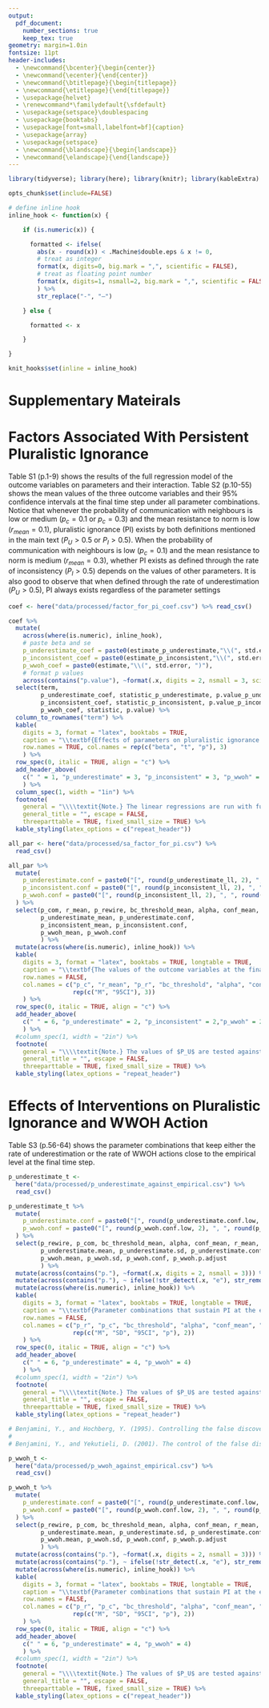 ```yaml
---
output:
  pdf_document:
    number_sections: true
    keep_tex: true
geometry: margin=1.0in
fontsize: 11pt
header-includes:
  - \newcommand{\bcenter}{\begin{center}}
  - \newcommand{\ecenter}{\end{center}}
  - \newcommand{\btitlepage}{\begin{titlepage}}
  - \newcommand{\etitlepage}{\end{titlepage}}
  - \usepackage{helvet}
  - \renewcommand*\familydefault{\sfdefault}
  - \usepackage{setspace}\doublespacing
  - \usepackage{booktabs}
  - \usepackage[font=small,labelfont=bf]{caption}
  - \usepackage{array}
  - \usepackage{setspace}
  - \newcommand{\blandscape}{\begin{landscape}}
  - \newcommand{\elandscape}{\end{landscape}}
---
```


```r
library(tidyverse); library(here); library(knitr); library(kableExtra)

opts_chunk$set(include=FALSE)

# define inline hook
inline_hook <- function(x) {

    if (is.numeric(x)) {

      formatted <- ifelse(
        abs(x - round(x)) < .Machine$double.eps & x != 0,
        # treat as integer
        format(x, digits=0, big.mark = ",", scientific = FALSE),
        # treat as floating point number
        format(x, digits=1, nsmall=2, big.mark = ",", scientific = FALSE)
        ) %>%
        str_replace("-", "–")

    } else {

      formatted <- x

    }

}

knit_hooks$set(inline = inline_hook)

```


\blandscape

\bcenter
# Supplementary Mateirals {-}
\ecenter

# Factors Associated With Persistent Pluralistic Ignorance

Table S1 (p.1-9) shows the results of the full regression model of the outcome variables on parameters and their interaction. Table S2 (p.10-55) shows the mean values of the three outcome variables and their 95\% confidence intervals at the final time step under all parameter combinations. Notice that whenever the probability of communication with neighbours is low or medium ($p_c = 0.1$ or $p_c = 0.3$) and the mean resistance to norm is low ($r_{mean} = 0.1$), pluralistic ignorance (PI) exists by both definitions mentioned in the main text ($P_U > 0.5$ or $P_I > 0.5$). When the probability of communication with neighbours is low ($p_c = 0.1$) and the mean resistance to norm is medium ($r_{mean} = 0.3$), whether PI exists as defined through the rate of inconsistency ($P_I > 0.5$) depends on the values of other parameters. It is also good to observe that when defined through the rate of underestimation ($P_U > 0.5$), PI always exists regardless of the parameter settings \footnote{Readers are encouraged to explore the data file of Table 1 using data analysis tools as the highlighted observations are hard to see only by reading through the table.}


```r
coef <- here("data/processed/factor_for_pi_coef.csv") %>% read_csv()

coef %>%
  mutate(
    across(where(is.numeric), inline_hook),
    # paste beta and se
    p_underestimate_coef = paste0(estimate_p_underestimate,"\\(", std.error_p_underestimate, ")"),
    p_inconsistent_coef = paste0(estimate_p_inconsistent,"\\(", std.error_p_inconsistent, ")"),
    p_wwoh_coef = paste0(estimate,"\\(", std.error, ")"), 
    # format p values
    across(contains("p.value"), ~format(.x, digits = 2, nsmall = 3, scientific = FALSE))) %>% 
  select(term, 
         p_underestimate_coef, statistic_p_underestimate, p.value_p_underestimate,
         p_inconsistent_coef, statistic_p_inconsistent, p.value_p_inconsistent,
         p_wwoh_coef, statistic, p.value) %>% 
  column_to_rownames("term") %>%
  kable(
    digits = 3, format = "latex", booktabs = TRUE,
    caption = "\\textbf{Effects of parameters on pluralistic ignorance and WWOH action at the final time step when no intervention is implemented.}",
    row.names = TRUE, col.names = rep(c("beta", "t", "p"), 3)
    ) %>%
  row_spec(0, italic = TRUE, align = "c") %>%
  add_header_above(
    c(" " = 1, "p_underestimate" = 3, "p_inconsistent" = 3, "p_wwoh" = 3)
    ) %>%
  column_spec(1, width = "1in") %>%
  footnote(
    general = "\\\\textit{Note.} The linear regressions are run with full interaction. Interaction terms are ommitted for brevity.",
    general_title = "", escape = FALSE,
    threeparttable = TRUE, fixed_small_size = TRUE) %>% 
  kable_styling(latex_options = c("repeat_header"))
```

\renewcommand{\thetable}{S1}

\begin{ThreePartTable}
\begin{TableNotes}
\small
\item \textit{Note.} $P_U$, $P_I$, $P_A$ denote the rate of underestimation, the rate of inconsistency, and the rate of WWOH actions, respectively. $^*p < 0.1, \,^{**} p < 0.05, \, ^{***} p < 0.01$.
\end{TableNotes}
\begin{longtable}[t]{cccccccccc}
\caption{\textbf{Effects of parameters on pluralistic ignorance and WWOH action at the final time step when no intervention is implemented}}\\
\toprule
\multicolumn{1}{c}{ } & \multicolumn{3}{c}{$P_U$} & \multicolumn{3}{c}{$P_I$} & \multicolumn{3}{c}{$P_A$} \\
\cmidrule(l{3pt}r{3pt}){2-4} \cmidrule(l{3pt}r{3pt}){5-7} \cmidrule(l{3pt}r{3pt}){8-10}
\multicolumn{1}{c}{\em{ }} & \multicolumn{1}{c}{$\beta$} & \multicolumn{1}{c}{\em{t}} & \multicolumn{1}{c}{\em{p}} & \multicolumn{1}{c}{$\beta$} & \multicolumn{1}{c}{\em{t}} & \multicolumn{1}{c}{\em{p}} & \multicolumn{1}{c}{$\beta$} & \multicolumn{1}{c}{\em{t}} & \multicolumn{1}{c}{\em{p}}\\
\midrule
\endfirsthead
\caption[]{\textbf{Effects of parameters on pluralistic ignorance and WWOH action at the final time step when no intervention is implemented} \textit{(continued)}}\\
\toprule
\multicolumn{1}{c}{ } & \multicolumn{3}{c}{$P_U$} & \multicolumn{3}{c}{$P_I$} & \multicolumn{3}{c}{$P_A$} \\
\cmidrule(l{3pt}r{3pt}){2-4} \cmidrule(l{3pt}r{3pt}){5-7} \cmidrule(l{3pt}r{3pt}){8-10}
\multicolumn{1}{c}{\em{ }} & \multicolumn{1}{c}{$\beta$} & \multicolumn{1}{c}{\em{t}} & \multicolumn{1}{c}{\em{p}} & \multicolumn{1}{c}{$\beta$} & \multicolumn{1}{c}{\em{t}} & \multicolumn{1}{c}{\em{p}} & \multicolumn{1}{c}{$\beta$} & \multicolumn{1}{c}{\em{t}} & \multicolumn{1}{c}{\em{p}}\\
\midrule
\endhead

\endfoot
\bottomrule
\insertTableNotes
\endlastfoot
$p_r$ & \makecell[c]{0.03\\(0.32)} & 0.10 & .919 & \makecell[c]{0.21\\(0.27)} & 0.76 & .447 & \makecell[c]{–0.23\\(0.27)} & –0.84 & .402\\
$p_c$ & \makecell[c]{0.34\\(0.49)} & 0.69 & .492 & \makecell[c]{–1.65***\\(0.42)} & –3.97 & <.001 & \makecell[c]{1.93***\\(0.42)} & 4.59 & <.001\\
$\epsilon_{mean}$ & \makecell[c]{0.16\\(0.32)} & 0.50 & .616 & \makecell[c]{0.31\\(0.27)} & 1.13 & .259 & \makecell[c]{–0.13\\(0.27)} & –0.47 & .638\\
$\alpha$ & \makecell[c]{0.30\\(0.49)} & 0.60 & .546 & \makecell[c]{0.28\\(0.42)} & 0.68 & .495 & \makecell[c]{–0.13\\(0.42)} & –0.32 & .749\\
$c_{mean}$ & \makecell[c]{0.09\\(0.49)} & 0.17 & .861 & \makecell[c]{–0.23\\(0.42)} & –0.54 & .588 & \makecell[c]{0.32\\(0.42)} & 0.77 & .441\\
$r_{mean}$ & \makecell[c]{–0.17\\(0.49)} & –0.34 & .736 & \makecell[c]{–1.58***\\(0.42)} & –3.80 & <.001 & \makecell[c]{1.88***\\(0.42)} & 4.48 & <.001\\

\addlinespace
$p_r \times p_c$ & \makecell[c]{–0.44\\(0.94)} & –0.47 & .641 & \makecell[c]{–0.41\\(0.79)} & –0.51 & .609 & \makecell[c]{0.65\\(0.80)} & 0.82 & .413\\
$p_r \times \epsilon_{mean}$ & \makecell[c]{–0.16\\(0.61)} & –0.26 & .798 & \makecell[c]{–0.14\\(0.51)} & –0.27 & .790 & \makecell[c]{0.21\\(0.52)} & 0.40 & .689\\
$p_c \times \epsilon_{mean}$ & \makecell[c]{–1.07\\(0.94)} & –1.14 & .255 & \makecell[c]{–0.41\\(0.79)} & –0.52 & .605 & \makecell[c]{0.22\\(0.80)} & 0.27 & .785\\
$p_r \times \alpha$ & \makecell[c]{–0.32\\(0.94)} & –0.34 & .734 & \makecell[c]{–0.21\\(0.79)} & –0.27 & .788 & \makecell[c]{0.21\\(0.80)} & 0.26 & .794\\
$p_c \times \alpha$ & \makecell[c]{–1.68\\(1.45)} & –1.16 & .245 & \makecell[c]{–0.06\\(1.22)} & –0.05 & .963 & \makecell[c]{0.05\\(1.23)} & 0.04 & .970\\
$\epsilon_{mean} \times \alpha$ & \makecell[c]{–0.50\\(0.94)} & –0.53 & .598 & \makecell[c]{–0.48\\(0.79)} & –0.61 & .544 & \makecell[c]{0.27\\(0.80)} & 0.35 & .730\\
$p_r \times c_{mean}$ & \makecell[c]{–0.13\\(0.94)} & –0.14 & .887 & \makecell[c]{–0.20\\(0.79)} & –0.25 & .801 & \makecell[c]{0.11\\(0.80)} & 0.14 & .886\\
$p_c \times c_{mean}$ & \makecell[c]{–0.44\\(1.45)} & –0.30 & .762 & \makecell[c]{–0.36\\(1.22)} & –0.29 & .771 & \makecell[c]{0.63\\(1.23)} & 0.51 & .609\\
\addlinespace

$\epsilon_{mean} \times c_{mean}$ & \makecell[c]{–0.31\\(0.94)} & –0.33 & .739 & \makecell[c]{–0.55\\(0.79)} & –0.70 & .484 & \makecell[c]{0.36\\(0.80)} & 0.46 & .649\\
$\alpha \times c_{mean}$ & \makecell[c]{–0.21\\(1.45)} & –0.14 & .885 & \makecell[c]{–0.68\\(1.22)} & –0.56 & .574 & \makecell[c]{0.44\\(1.23)} & 0.36 & .722\\
$p_r \times r_{mean}$ & \makecell[c]{0.09\\(0.94)} & 0.10 & .920 & \makecell[c]{–0.43\\(0.79)} & –0.55 & .585 & \makecell[c]{0.35\\(0.80)} & 0.43 & .664\\
$p_c \times r_{mean}$ & \makecell[c]{–0.76\\(1.45)} & –0.52 & .600 & \makecell[c]{1.94\\(1.22)} & 1.60 & .110 & \makecell[c]{–2.01\\(1.23)} & –1.64 & .101\\
$\epsilon_{mean} \times r_{mean}$ & \makecell[c]{–0.06\\(0.94)} & –0.06 & .951 & \makecell[c]{–0.83\\(0.79)} & –1.05 & .292 & \makecell[c]{0.52\\(0.80)} & 0.65 & .517\\
\addlinespace
$\alpha \times r_{mean}$ & \makecell[c]{–0.29\\(1.45)} & –0.20 & .841 & \makecell[c]{–0.74\\(1.22)} & –0.61 & .544 & \makecell[c]{0.44\\(1.23)} & 0.36 & .719\\
$c_{mean} \times r_{mean}$ & \makecell[c]{–0.79\\(1.45)} & –0.55 & .583 & \makecell[c]{–0.43\\(1.22)} & –0.35 & .724 & \makecell[c]{0.52\\(1.23)} & 0.42 & .672\\
$p_r \times p_c \times \epsilon_{mean}$ & \makecell[c]{1.27\\(1.79)} & 0.71 & .476 & \makecell[c]{–0.004\\(1.50)} & –0.003 & .998 & \makecell[c]{–0.31\\(1.51)} & –0.20 & .840\\
$p_r \times p_c \times \alpha$ & \makecell[c]{1.74\\(2.75)} & 0.63 & .528 & \makecell[c]{–0.23\\(2.31)} & –0.10 & .921 & \makecell[c]{0.20\\(2.33)} & 0.09 & .932\\
$p_r \times \epsilon_{mean} \times \alpha$ & \makecell[c]{0.61\\(1.79)} & 0.34 & .732 & \makecell[c]{0.40\\(1.50)} & 0.26 & .791 & \makecell[c]{–0.50\\(1.51)} & –0.33 & .740\\
\addlinespace
$p_c \times \epsilon_{mean} \times \alpha$ &  \makecell[c]{2.29\\(2.75)} & 0.83 & .406 & \makecell[c]{–0.22\\(2.31)} & –0.10 & .923 &  \makecell[c]{0.22\\(2.33)} & 0.10 & .924\\
$p_r \times p_c \times c_{mean}$ & \makecell[c]{0.74\\(2.75)} & 0.27 & .787 & \makecell[c]{0.36\\(2.31)} & 0.15 & .878 & \makecell[c]{–0.54\\(2.33)} & –0.23 & .817\\
$p_r \times \epsilon_{mean} \times c_{mean}$ & \makecell[c]{0.48\\(1.79)} & 0.27 & .787 & \makecell[c]{0.85\\(1.50)} & 0.57 & .571 & \makecell[c]{–0.81\\(1.51)} & –0.53 & .593\\
$p_c \times \epsilon_{mean} \times c_{mean}$ & \makecell[c]{1.60\\(2.75)} & 0.58 & .561 & \makecell[c]{0.80\\(2.31)} & 0.35 & .730 & \makecell[c]{–0.88\\(2.33)} & –0.38 & .705\\
$p_r \times \alpha \times c_{mean}$ & \makecell[c]{0.38\\(2.75)} & 0.14 & .891 & \makecell[c]{1.24\\(2.31)} & 0.53 & .594 & \makecell[c]{–0.84\\(2.33)} & –0.36 & .719\\
\addlinespace
$p_c \times \alpha \times c_{mean}$ & \makecell[c]{0.55\\(4.24)} & 0.13 & .897 & \makecell[c]{1.25\\(3.56)} & 0.35 & .726 & \makecell[c]{–0.57\\(3.59)} & –0.16 & .874\\
$\epsilon_{mean} \times \alpha \times c_{mean}$ & \makecell[c]{0.39\\(2.75)} & 0.14 & .889 & \makecell[c]{1.51\\(2.31)} & 0.65 & .515 & \makecell[c]{–1.22\\(2.33)} & –0.52 & .602\\
$p_r \times p_c \times r_{mean}$ & \makecell[c]{1.61\\(2.75)} & 0.59 & .559 & \makecell[c]{0.33\\(2.31)} & 0.14 & .886 & \makecell[c]{–0.54\\(2.33)} & –0.23 & .817\\
$p_r \times \epsilon_{mean} \times r_{mean}$ & \makecell[c]{0.23\\(1.79)} & 0.13 & .897 & \makecell[c]{0.58\\(1.50)} & 0.39 & .699 & \makecell[c]{–0.44\\(1.51)} & –0.29 & .769\\
$p_c \times \epsilon_{mean} \times r_{mean}$ & \makecell[c]{2.45\\(2.75)} & 0.89 & .374 & \makecell[c]{0.89\\(2.31)} & 0.38 & .702 & \makecell[c]{–0.73\\(2.33)} & –0.31 & .753\\
\addlinespace
$p_r \times \alpha \times r_{mean}$ & \makecell[c]{0.76\\(2.75)} & 0.28 & .782 & \makecell[c]{0.05\\(2.31)} & 0.02 & .983 & \makecell[c]{0.37\\(2.33)} & 0.16 & .875\\
$p_c \times \alpha \times r_{mean}$ & \makecell[c]{3.63\\(4.24)} & 0.86 & .391 & \makecell[c]{0.32\\(3.56)} & 0.09 & .930 & \makecell[c]{–0.31\\(3.59)} & –0.09 & .932\\
$\epsilon_{mean} \times \alpha \times r_{mean}$ & \makecell[c]{0.67\\(2.75)} & 0.24 & .808 & \makecell[c]{1.76\\(2.31)} & 0.76 & .446 & \makecell[c]{–1.27\\(2.33)} & –0.54 & .587\\
$p_r \times c_{mean} \times r_{mean}$ & \makecell[c]{0.91\\(2.75)} & 0.33 & .742 & \makecell[c]{–0.01\\(2.31)} & –0.002 & .998 & \makecell[c]{0.48\\(2.33)} & 0.20 & .838\\
$p_c \times c_{mean} \times r_{mean}$ & \makecell[c]{2.39\\(4.24)} & 0.57 & .572 & \makecell[c]{2.64\\(3.56)} & 0.74 & .460 & \makecell[c]{–3.89\\(3.59)} & –1.08 & .278\\
\addlinespace
$\epsilon_{mean} \times c_{mean} \times r_{mean}$ & \makecell[c]{1.37\\(2.75)} & 0.50 & .618 & \makecell[c]{1.45\\(2.31)} & 0.63 & .532 & \makecell[c]{–1.21\\(2.33)} & –0.52 & .604\\
$\alpha \times c_{mean} \times r_{mean}$ & \makecell[c]{1.22\\(4.24)} & 0.29 & .773 & \makecell[c]{1.62\\(3.56)} & 0.46 & .649 & \makecell[c]{–1.30\\(3.59)} & –0.36 & .717\\
$p_r \times p_c \times \epsilon_{mean} \times \alpha$ & \makecell[c]{–3.61\\(5.23)} & –0.69 & .490 & \makecell[c]{0.82\\(4.40)} & 0.19 & .852 & \makecell[c]{–0.97\\(4.43)} & –0.22 & .826\\
$p_r \times p_c \times \epsilon_{mean} \times c_{mean}$ & \makecell[c]{–2.74\\(5.23)} & –0.52 & .601 & \makecell[c]{–1.55\\(4.40)} & –0.35 & .724 & \makecell[c]{2.26\\(4.43)} & 0.51 & .611\\
$p_r \times p_c \times \alpha \times c_{mean}$ & \makecell[c]{0.12\\(8.05)} & 0.02 & .988 & \makecell[c]{–2.77\\(6.78)} & –0.41 & .683 & \makecell[c]{1.24\\(6.83)} & 0.18 & .856\\
\addlinespace
$p_r \times \epsilon_{mean} \times \alpha \times c_{mean}$ & \makecell[c]{–0.68\\(5.23)} & –0.13 & .897 & \makecell[c]{–2.96\\(4.40)} & –0.67 & .501 & \makecell[c]{2.51\\(4.43)} & 0.57 & .571\\
$p_c \times \epsilon_{mean} \times \alpha \times c_{mean}$ & \makecell[c]{–1.69\\(8.05)} & –0.21 & .833 & \makecell[c]{–2.04\\(6.78)} & –0.30 & .764 & \makecell[c]{1.72\\(6.83)} & 0.25 & .802\\
$p_r \times p_c \times \epsilon_{mean} \times r_{mean}$ & \makecell[c]{–4.60\\(5.23)} & –0.88 & .379 & \makecell[c]{0.08\\(4.40)} & 0.02 & .986 & \makecell[c]{0.38\\(4.43)} & 0.08 & .933\\
$p_r \times p_c \times \alpha \times r_{mean}$ & \makecell[c]{–6.06\\(8.05)} & –0.75 & .452 & \makecell[c]{1.70\\(6.78)} & 0.25 & .802 & \makecell[c]{–2.29\\(6.83)} & –0.34 & .738\\
$p_r \times \epsilon_{mean} \times \alpha \times r_{mean}$ & \makecell[c]{–1.79\\(5.23)} & –0.34 & .732 & \makecell[c]{–1.71\\(4.40)} & –0.39 & .698 & \makecell[c]{1.07\\(4.43)} & 0.24 & .809\\
\addlinespace
$p_c \times \epsilon_{mean} \times \alpha \times r_{mean}$ & \makecell[c]{–7.63\\(8.05)} & –0.95 & .344 & \makecell[c]{–0.50\\(6.78)} & –0.07 & .941 & \makecell[c]{0.77\\(6.83)} & 0.11 & .910\\
$p_r \times p_c \times c_{mean} \times r_{mean}$ & \makecell[c]{–3.61\\(8.05)} & –0.45 & .654 & \makecell[c]{0.74\\(6.78)} & 0.11 & .913 & \makecell[c]{–0.76\\(6.83)} & –0.11 & .911\\
$p_r \times \epsilon_{mean} \times c_{mean} \times r_{mean}$ & \makecell[c]{–1.84\\(5.23)} & –0.35 & .726 & \makecell[c]{–2.49\\(4.40)} & –0.57 & .572 & \makecell[c]{2.00\\(4.43)} & 0.45 & .651\\
$p_c \times \epsilon_{mean} \times c_{mean} \times r_{mean}$ & \makecell[c]{–5.61\\(8.05)} & –0.70 & .486 & \makecell[c]{–2.28\\(6.78)} & –0.34 & .737 & \makecell[c]{3.20\\(6.83)} & 0.47 & .639\\
$p_r \times \alpha \times c_{mean} \times r_{mean}$ & \makecell[c]{–2.37\\(8.05)} & –0.29 & .768 & \makecell[c]{–1.94\\(6.78)} & –0.29 & .775 & \makecell[c]{0.58\\(6.83)} & 0.08 & .933\\
\addlinespace
$p_r \times \alpha \times c_{mean} \times r_{mean}$ & \makecell[c]{–1.51\\(12.40)} & –0.12 & .903 & \makecell[c]{–4.81\\(10.44)} & –0.46 & .645 & \makecell[c]{3.34\\(10.52)} & 0.32 & .751\\
$\epsilon_{mean} \times \alpha \times c_{mean} \times r_{mean}$ & \makecell[c]{ –1.79\\(8.05)} & –0.22 & .824 & \makecell[c]{–5.17\\(6.78)} & –0.76 & .446 & \makecell[c]{4.96\\(6.83)} & 0.73 & .468\\
$p_r \times p_c \times \epsilon_{mean} \times \alpha \times c_{mean}$ & \makecell[c]{0.96\\(15.31)} & 0.06 & .950 & \makecell[c]{6.34\\(12.88)} & .492 & 0.622 & \makecell[c]{–3.92\\(12.98)} & –0.30 & .763\\
$p_r \times p_c \times \epsilon_{mean} \times \alpha \times r_{mean}$ & \makecell[c]{13.29\\(15.31)} & 0.87 & .385 & \makecell[c]{–0.21\\(12.88)} & –0.016 & .987 & \makecell[c]{1.80\\(12.98)} & 0.14 & .890\\
$p_r \times p_c \times \epsilon_{mean} \times c_{mean} \times r_{mean}$ & \makecell[c]{9.53\\(15.31)} & 0.62 & .533 & \makecell[c]{3.95\\(12.88)} & 0.31 & .759 & \makecell[c]{–5.54\\(12.98)} & –0.43 & .670\\
\addlinespace
$p_r \times p_c \times \alpha \times c_{mean} \times r_{mean}$ & \makecell[c]{1.71\\(23.58)} & 0.07 & .942 & \makecell[c]{6.52\\(19.84)} & 0.33 & .743 & \makecell[c]{–1.21\\(19.99)} & –0.06 & .952\\
$p_r \times \epsilon_{mean} \times \alpha \times c_{mean} \times r_{mean}$ & \makecell[c]{3.54\\(15.31)} & 0.23 & .817 & \makecell[c]{8.95\\(12.88)} & 0.69 & .487 & \makecell[c]{–6.88\\(12.98)} & –0.53 & .596\\
$p_c \times \epsilon_{mean} \times \alpha \times c_{mean} \times r_{mean}$ & \makecell[c]{4.93\\(23.58)} & 0.21 & .834 & \makecell[c]{12.03\\(19.84)} & 0.61 & .544 & \makecell[c]{–11.78\\(19.99)} & –0.59 & .556\\
$p_r \times p_c \times \epsilon_{mean} \times \alpha \times c_{mean} \times r_{mean}$ & \makecell[c]{–7.62\\(44.82)} & –0.17 & .865 & \makecell[c]{–22.98\\(37.72)} & –0.61 & .542 & \makecell[c]{15.01\\(38.01)} & 0.39 & .693\\*
\end{longtable}
\end{ThreePartTable}

\newpage


```r
all_par <- here("data/processed/sa_factor_for_pi.csv") %>% 
  read_csv()

all_par %>%
  mutate(
    p_underestimate.conf = paste0("[", round(p_underestimate_ll, 2), ", ", round(p_underestimate_ul, 2), "]"),
    p_inconsistent.conf = paste0("[", round(p_inconsistent_ll, 2), ", ", round(p_inconsistent_ul, 2), "]"),
    p_wwoh.conf = paste0("[", round(p_inconsistent_ll, 2), ", ", round(p_inconsistent_ul, 2), "]"),
  ) %>% 
  select(p_com, r_mean, p_rewire, bc_threshold_mean, alpha, conf_mean,
         p_underestimate_mean, p_underestimate.conf, 
         p_inconsistent_mean, p_inconsistent.conf,
         p_wwoh_mean, p_wwoh.conf
         ) %>% 
  mutate(across(where(is.numeric), inline_hook)) %>%
  kable(
    digits = 3, format = "latex", booktabs = TRUE, longtable = TRUE,
    caption = "\\textbf{The values of the outcome variables at the final time step when no intervention is implemented.}",
    row.names = FALSE, 
    col.names = c("p_c", "r_mean", "p_r", "bc_threshold", "alpha", "conf_mean", 
                  rep(c("M", "95CI"), 3))
    ) %>%
  row_spec(0, italic = TRUE, align = "c") %>%
  add_header_above(
    c(" " = 6, "p_underestimate" = 2, "p_inconsistent" = 2,"p_wwoh" = 2)
    ) %>%
  #column_spec(1, width = "2in") %>%
  footnote(
    general = "\\\\textit{Note.} The values of $P_U$ are tested against the null hypothesis $P_U = 0.8$, and the values of $P_A$ are tested against the null hypothesis $P_A = 0.05$. The adjusted p values are calculated using the methods of Benjamini, Hochberg, and Yekutieli.",
    general_title = "", escape = FALSE,
    threeparttable = TRUE, fixed_small_size = TRUE) %>% 
  kable_styling(latex_options = "repeat_header")
```

\renewcommand{\thetable}{S2}

\begin{ThreePartTable}
\begin{TableNotes}
\small
\item \textit{Note.} $P_U$ and $P_A$ denote the rate of underestimation and the rate of WWOH actions, respectively. 
\end{TableNotes}
\begin{longtable}[t]{cccccccccccc}
\caption{\textbf{The values of the outcome variables at the final time step when no intervention is implemented}}\\
\toprule
\multicolumn{6}{c}{ } & \multicolumn{2}{c}{$P_U$} & \multicolumn{2}{c}{$P_I$} & \multicolumn{2}{c}{$P_A$} \\
\cmidrule(l{3pt}r{3pt}){7-8} \cmidrule(l{3pt}r{3pt}){9-10} \cmidrule(l{3pt}r{3pt}){11-12}
\multicolumn{1}{c}{$p_c$} & \multicolumn{1}{c}{$r_{mean}$} & \multicolumn{1}{c}{$p_r$} & \multicolumn{1}{c}{$\epsilon_{mean}$} & \multicolumn{1}{c}{$\alpha$} & \multicolumn{1}{c}{$c_{mean}$} & \multicolumn{1}{c}{\em{M}} & \multicolumn{1}{c}{95\%CI [LL, UL]} & \multicolumn{1}{c}{\em{M}} & \multicolumn{1}{c}{95\%CI [LL, UL]} & \multicolumn{1}{c}{\em{M}} & \multicolumn{1}{c}{95\%CI [LL, UL]}\\
\midrule
\endfirsthead
\caption[]{\textbf{The values of the outcome variables at the final time step when no intervention is implemented.} \textit{(continued)}}\\
\toprule
\multicolumn{6}{c}{ } & \multicolumn{2}{c}{$P_U$} & \multicolumn{2}{c}{$P_I$} & \multicolumn{2}{c}{$P_A$} \\
\cmidrule(l{3pt}r{3pt}){7-8} \cmidrule(l{3pt}r{3pt}){9-10} \cmidrule(l{3pt}r{3pt}){11-12}
\multicolumn{1}{c}{$p_c$} & \multicolumn{1}{c}{$r_{mean}$} & \multicolumn{1}{c}{$p_r$} & \multicolumn{1}{c}{$\epsilon_{mean}$} & \multicolumn{1}{c}{$\alpha$} & \multicolumn{1}{c}{$c_{mean}$} & \multicolumn{1}{c}{\em{M}} & \multicolumn{1}{c}{95\%CI [LL, UL]} & \multicolumn{1}{c}{\em{M}} & \multicolumn{1}{c}{95\%CI [LL, UL]} & \multicolumn{1}{c}{\em{M}} & \multicolumn{1}{c}{95\%CI [LL, UL]}\\
\midrule
\endhead

\endfoot
\bottomrule
\insertTableNotes
\endlastfoot
0.10 & 0.10 & 0.30 & 0.30 & 0.10 & 0.10 & 1 & {}[1, 1] & 0.87 & {}[0.86, 0.88] & 0.0045 & {}[0.86, 0.88]\\
0.10 & 0.10 & 0.30 & 0.30 & 0.10 & 0.30 & 1.00 & {}[1, 1] & 0.86 & {}[0.85, 0.87] & 0.0245 & {}[0.85, 0.87]\\
0.10 & 0.10 & 0.30 & 0.30 & 0.10 & 0.50 & 1.00 & {}[0.99, 1] & 0.79 & {}[0.78, 0.81] & 0.0903 & {}[0.78, 0.81]\\
0.10 & 0.10 & 0.30 & 0.30 & 0.30 & 0.10 & 1.00 & {}[1, 1] & 0.88 & {}[0.87, 0.89] & 0.0096 & {}[0.87, 0.89]\\
0.10 & 0.10 & 0.30 & 0.30 & 0.30 & 0.30 & 1.00 & {}[1, 1] & 0.86 & {}[0.84, 0.87] & 0.0288 & {}[0.84, 0.87]\\
\addlinespace
0.10 & 0.10 & 0.30 & 0.30 & 0.30 & 0.50 & 1.00 & {}[0.99, 1] & 0.82 & {}[0.8, 0.84] & 0.0700 & {}[0.8, 0.84]\\
0.10 & 0.10 & 0.30 & 0.30 & 0.50 & 0.10 & 1.00 & {}[1, 1] & 0.88 & {}[0.87, 0.9] & 0.0040 & {}[0.87, 0.9]\\
0.10 & 0.10 & 0.30 & 0.30 & 0.50 & 0.30 & 1.00 & {}[1, 1] & 0.89 & {}[0.88, 0.9] & 0.0219 & {}[0.88, 0.9]\\
0.10 & 0.10 & 0.30 & 0.30 & 0.50 & 0.50 & 1.00 & {}[0.99, 1] & 0.83 & {}[0.81, 0.85] & 0.0717 & {}[0.81, 0.85]\\
0.10 & 0.10 & 0.30 & 0.50 & 0.10 & 0.10 & 1.00 & {}[1, 1] & 0.89 & {}[0.88, 0.9] & 0.0068 & {}[0.88, 0.9]\\
\addlinespace
0.10 & 0.10 & 0.30 & 0.50 & 0.10 & 0.30 & 1.00 & {}[1, 1] & 0.88 & {}[0.86, 0.89] & 0.0251 & {}[0.86, 0.89]\\
0.10 & 0.10 & 0.30 & 0.50 & 0.10 & 0.50 & 1.00 & {}[0.99, 1] & 0.82 & {}[0.8, 0.84] & 0.0776 & {}[0.8, 0.84]\\
0.10 & 0.10 & 0.30 & 0.50 & 0.30 & 0.10 & 1.00 & {}[1, 1] & 0.91 & {}[0.9, 0.92] & 0.0052 & {}[0.9, 0.92]\\
0.10 & 0.10 & 0.30 & 0.50 & 0.30 & 0.30 & 1 & {}[1, 1] & 0.89 & {}[0.88, 0.91] & 0.0184 & {}[0.88, 0.91]\\
0.10 & 0.10 & 0.30 & 0.50 & 0.30 & 0.50 & 0.99 & {}[0.99, 1] & 0.82 & {}[0.79, 0.84] & 0.0908 & {}[0.79, 0.84]\\
\addlinespace
0.10 & 0.10 & 0.30 & 0.50 & 0.50 & 0.10 & 1.00 & {}[1, 1] & 0.91 & {}[0.89, 0.93] & 0.0068 & {}[0.89, 0.93]\\
0.10 & 0.10 & 0.30 & 0.50 & 0.50 & 0.30 & 1.00 & {}[1, 1] & 0.89 & {}[0.87, 0.91] & 0.0232 & {}[0.87, 0.91]\\
0.10 & 0.10 & 0.30 & 0.50 & 0.50 & 0.50 & 1.00 & {}[0.99, 1] & 0.85 & {}[0.83, 0.87] & 0.0837 & {}[0.83, 0.87]\\
0.10 & 0.10 & 0.30 & 0.70 & 0.10 & 0.10 & 1 & {}[1, 1] & 0.91 & {}[0.9, 0.92] & 0.0047 & {}[0.9, 0.92]\\
0.10 & 0.10 & 0.30 & 0.70 & 0.10 & 0.30 & 1.00 & {}[1, 1] & 0.89 & {}[0.87, 0.9] & 0.0228 & {}[0.87, 0.9]\\
\addlinespace
0.10 & 0.10 & 0.30 & 0.70 & 0.10 & 0.50 & 1.00 & {}[1, 1] & 0.83 & {}[0.81, 0.86] & 0.0769 & {}[0.81, 0.86]\\
0.10 & 0.10 & 0.30 & 0.70 & 0.30 & 0.10 & 1 & {}[1, 1] & 0.90 & {}[0.88, 0.92] & 0.0048 & {}[0.88, 0.92]\\
0.10 & 0.10 & 0.30 & 0.70 & 0.30 & 0.30 & 1 & {}[1, 1] & 0.89 & {}[0.87, 0.91] & 0.0252 & {}[0.87, 0.91]\\
0.10 & 0.10 & 0.30 & 0.70 & 0.30 & 0.50 & 1.00 & {}[1, 1] & 0.86 & {}[0.83, 0.88] & 0.0688 & {}[0.83, 0.88]\\
0.10 & 0.10 & 0.30 & 0.70 & 0.50 & 0.10 & 1 & {}[1, 1] & 0.93 & {}[0.91, 0.95] & 0.0051 & {}[0.91, 0.95]\\
\addlinespace
0.10 & 0.10 & 0.30 & 0.70 & 0.50 & 0.30 & 1.00 & {}[1, 1] & 0.92 & {}[0.91, 0.94] & 0.0184 & {}[0.91, 0.94]\\
0.10 & 0.10 & 0.30 & 0.70 & 0.50 & 0.50 & 1.00 & {}[0.99, 1] & 0.85 & {}[0.83, 0.87] & 0.0689 & {}[0.83, 0.87]\\
0.10 & 0.10 & 0.50 & 0.30 & 0.10 & 0.10 & 1.00 & {}[1, 1] & 0.87 & {}[0.86, 0.88] & 0.0039 & {}[0.86, 0.88]\\
0.10 & 0.10 & 0.50 & 0.30 & 0.10 & 0.30 & 1.00 & {}[1, 1] & 0.86 & {}[0.85, 0.88] & 0.0143 & {}[0.85, 0.88]\\
0.10 & 0.10 & 0.50 & 0.30 & 0.10 & 0.50 & 1.00 & {}[1, 1] & 0.82 & {}[0.81, 0.84] & 0.0617 & {}[0.81, 0.84]\\
\addlinespace
0.10 & 0.10 & 0.50 & 0.30 & 0.30 & 0.10 & 1 & {}[1, 1] & 0.87 & {}[0.86, 0.89] & 0.0035 & {}[0.86, 0.89]\\
0.10 & 0.10 & 0.50 & 0.30 & 0.30 & 0.30 & 1 & {}[1, 1] & 0.89 & {}[0.88, 0.9] & 0.0116 & {}[0.88, 0.9]\\
0.10 & 0.10 & 0.50 & 0.30 & 0.30 & 0.50 & 1.00 & {}[1, 1] & 0.85 & {}[0.84, 0.87] & 0.0484 & {}[0.84, 0.87]\\
0.10 & 0.10 & 0.50 & 0.30 & 0.50 & 0.10 & 1.00 & {}[1, 1] & 0.90 & {}[0.89, 0.92] & 0.0027 & {}[0.89, 0.92]\\
0.10 & 0.10 & 0.50 & 0.30 & 0.50 & 0.30 & 1.00 & {}[1, 1] & 0.89 & {}[0.87, 0.9] & 0.0100 & {}[0.87, 0.9]\\
\addlinespace
0.10 & 0.10 & 0.50 & 0.30 & 0.50 & 0.50 & 1.00 & {}[1, 1] & 0.84 & {}[0.82, 0.87] & 0.0613 & {}[0.82, 0.87]\\
0.10 & 0.10 & 0.50 & 0.50 & 0.10 & 0.10 & 1 & {}[1, 1] & 0.90 & {}[0.89, 0.92] & 0.0024 & {}[0.89, 0.92]\\
0.10 & 0.10 & 0.50 & 0.50 & 0.10 & 0.30 & 1.00 & {}[1, 1] & 0.88 & {}[0.87, 0.9] & 0.0139 & {}[0.87, 0.9]\\
0.10 & 0.10 & 0.50 & 0.50 & 0.10 & 0.50 & 1.00 & {}[1, 1] & 0.85 & {}[0.83, 0.87] & 0.0533 & {}[0.83, 0.87]\\
0.10 & 0.10 & 0.50 & 0.50 & 0.30 & 0.10 & 1 & {}[1, 1] & 0.92 & {}[0.91, 0.94] & 0.0037 & {}[0.91, 0.94]\\
\addlinespace
0.10 & 0.10 & 0.50 & 0.50 & 0.30 & 0.30 & 1.00 & {}[1, 1] & 0.90 & {}[0.88, 0.91] & 0.0099 & {}[0.88, 0.91]\\
0.10 & 0.10 & 0.50 & 0.50 & 0.30 & 0.50 & 1 & {}[1, 1] & 0.86 & {}[0.84, 0.89] & 0.0563 & {}[0.84, 0.89]\\
0.10 & 0.10 & 0.50 & 0.50 & 0.50 & 0.10 & 1 & {}[1, 1] & 0.92 & {}[0.91, 0.93] & 0.0043 & {}[0.91, 0.93]\\
0.10 & 0.10 & 0.50 & 0.50 & 0.50 & 0.30 & 1 & {}[1, 1] & 0.91 & {}[0.9, 0.93] & 0.0128 & {}[0.9, 0.93]\\
0.10 & 0.10 & 0.50 & 0.50 & 0.50 & 0.50 & 1.00 & {}[1, 1] & 0.87 & {}[0.84, 0.89] & 0.0460 & {}[0.84, 0.89]\\
\addlinespace
0.10 & 0.10 & 0.50 & 0.70 & 0.10 & 0.10 & 1 & {}[1, 1] & 0.92 & {}[0.91, 0.93] & 0.0049 & {}[0.91, 0.93]\\
0.10 & 0.10 & 0.50 & 0.70 & 0.10 & 0.30 & 1 & {}[1, 1] & 0.91 & {}[0.89, 0.92] & 0.0153 & {}[0.89, 0.92]\\
0.10 & 0.10 & 0.50 & 0.70 & 0.10 & 0.50 & 1.00 & {}[1, 1] & 0.85 & {}[0.83, 0.87] & 0.0616 & {}[0.83, 0.87]\\
0.10 & 0.10 & 0.50 & 0.70 & 0.30 & 0.10 & 1 & {}[1, 1] & 0.94 & {}[0.92, 0.95] & 0.0016 & {}[0.92, 0.95]\\
0.10 & 0.10 & 0.50 & 0.70 & 0.30 & 0.30 & 1.00 & {}[1, 1] & 0.92 & {}[0.91, 0.94] & 0.0131 & {}[0.91, 0.94]\\
\addlinespace
0.10 & 0.10 & 0.50 & 0.70 & 0.30 & 0.50 & 1.00 & {}[1, 1] & 0.88 & {}[0.86, 0.9] & 0.0345 & {}[0.86, 0.9]\\
0.10 & 0.10 & 0.50 & 0.70 & 0.50 & 0.10 & 0.99 & {}[0.96, 1.01] & 0.91 & {}[0.88, 0.95] & 0.0029 & {}[0.88, 0.95]\\
0.10 & 0.10 & 0.50 & 0.70 & 0.50 & 0.30 & 1.00 & {}[1, 1] & 0.92 & {}[0.91, 0.94] & 0.0084 & {}[0.91, 0.94]\\
0.10 & 0.10 & 0.50 & 0.70 & 0.50 & 0.50 & 0.97 & {}[0.94, 1.01] & 0.86 & {}[0.83, 0.9] & 0.0464 & {}[0.83, 0.9]\\
0.10 & 0.10 & 0.70 & 0.30 & 0.10 & 0.10 & 1 & {}[1, 1] & 0.88 & {}[0.87, 0.89] & 0.0023 & {}[0.87, 0.89]\\
\addlinespace
0.10 & 0.10 & 0.70 & 0.30 & 0.10 & 0.30 & 1 & {}[1, 1] & 0.87 & {}[0.86, 0.89] & 0.0107 & {}[0.86, 0.89]\\
0.10 & 0.10 & 0.70 & 0.30 & 0.10 & 0.50 & 1.00 & {}[1, 1] & 0.84 & {}[0.83, 0.85] & 0.0405 & {}[0.83, 0.85]\\
0.10 & 0.10 & 0.70 & 0.30 & 0.30 & 0.10 & 1 & {}[1, 1] & 0.90 & {}[0.89, 0.91] & 0.0021 & {}[0.89, 0.91]\\
0.10 & 0.10 & 0.70 & 0.30 & 0.30 & 0.30 & 1.00 & {}[1, 1] & 0.88 & {}[0.87, 0.9] & 0.0096 & {}[0.87, 0.9]\\
0.10 & 0.10 & 0.70 & 0.30 & 0.30 & 0.50 & 1.00 & {}[1, 1] & 0.87 & {}[0.85, 0.88] & 0.0392 & {}[0.85, 0.88]\\
\addlinespace
0.10 & 0.10 & 0.70 & 0.30 & 0.50 & 0.10 & 1 & {}[1, 1] & 0.91 & {}[0.9, 0.92] & 0.0025 & {}[0.9, 0.92]\\
0.10 & 0.10 & 0.70 & 0.30 & 0.50 & 0.30 & 1 & {}[1, 1] & 0.90 & {}[0.89, 0.91] & 0.0116 & {}[0.89, 0.91]\\
0.10 & 0.10 & 0.70 & 0.30 & 0.50 & 0.50 & 1.00 & {}[1, 1] & 0.86 & {}[0.84, 0.88] & 0.0575 & {}[0.84, 0.88]\\
0.10 & 0.10 & 0.70 & 0.50 & 0.10 & 0.10 & 1 & {}[1, 1] & 0.90 & {}[0.89, 0.91] & 0.0016 & {}[0.89, 0.91]\\
0.10 & 0.10 & 0.70 & 0.50 & 0.10 & 0.30 & 1 & {}[1, 1] & 0.89 & {}[0.88, 0.9] & 0.0124 & {}[0.88, 0.9]\\
\addlinespace
0.10 & 0.10 & 0.70 & 0.50 & 0.10 & 0.50 & 1 & {}[1, 1] & 0.87 & {}[0.85, 0.89] & 0.0443 & {}[0.85, 0.89]\\
0.10 & 0.10 & 0.70 & 0.50 & 0.30 & 0.10 & 1 & {}[1, 1] & 0.92 & {}[0.9, 0.93] & 0.0009 & {}[0.9, 0.93]\\
0.10 & 0.10 & 0.70 & 0.50 & 0.30 & 0.30 & 1.00 & {}[1, 1] & 0.91 & {}[0.9, 0.92] & 0.0067 & {}[0.9, 0.92]\\
0.10 & 0.10 & 0.70 & 0.50 & 0.30 & 0.50 & 1.00 & {}[1, 1] & 0.88 & {}[0.86, 0.9] & 0.0369 & {}[0.86, 0.9]\\
0.10 & 0.10 & 0.70 & 0.50 & 0.50 & 0.10 & 1 & {}[1, 1] & 0.93 & {}[0.91, 0.95] & 0.0023 & {}[0.91, 0.95]\\
\addlinespace
0.10 & 0.10 & 0.70 & 0.50 & 0.50 & 0.30 & 1 & {}[1, 1] & 0.91 & {}[0.9, 0.92] & 0.0067 & {}[0.9, 0.92]\\
0.10 & 0.10 & 0.70 & 0.50 & 0.50 & 0.50 & 1.00 & {}[1, 1] & 0.90 & {}[0.89, 0.92] & 0.0339 & {}[0.89, 0.92]\\
0.10 & 0.10 & 0.70 & 0.70 & 0.10 & 0.10 & 1 & {}[1, 1] & 0.92 & {}[0.91, 0.93] & 0.0009 & {}[0.91, 0.93]\\
0.10 & 0.10 & 0.70 & 0.70 & 0.10 & 0.30 & 1 & {}[1, 1] & 0.92 & {}[0.92, 0.93] & 0.0057 & {}[0.92, 0.93]\\
0.10 & 0.10 & 0.70 & 0.70 & 0.10 & 0.50 & 1.00 & {}[1, 1] & 0.88 & {}[0.86, 0.9] & 0.0524 & {}[0.86, 0.9]\\
\addlinespace
0.10 & 0.10 & 0.70 & 0.70 & 0.30 & 0.10 & 1 & {}[1, 1] & 0.93 & {}[0.91, 0.95] & 0.0041 & {}[0.91, 0.95]\\
0.10 & 0.10 & 0.70 & 0.70 & 0.30 & 0.30 & 1.00 & {}[1, 1] & 0.92 & {}[0.91, 0.94] & 0.0111 & {}[0.91, 0.94]\\
0.10 & 0.10 & 0.70 & 0.70 & 0.30 & 0.50 & 1.00 & {}[0.99, 1] & 0.88 & {}[0.86, 0.9] & 0.0436 & {}[0.86, 0.9]\\
0.10 & 0.10 & 0.70 & 0.70 & 0.50 & 0.10 & 0.99 & {}[0.96, 1.01] & 0.92 & {}[0.89, 0.95] & 0.0007 & {}[0.89, 0.95]\\
0.10 & 0.10 & 0.70 & 0.70 & 0.50 & 0.30 & 0.99 & {}[0.96, 1.01] & 0.91 & {}[0.88, 0.94] & 0.0072 & {}[0.88, 0.94]\\
\addlinespace
0.10 & 0.10 & 0.70 & 0.70 & 0.50 & 0.50 & 1.00 & {}[1, 1] & 0.89 & {}[0.87, 0.91] & 0.0565 & {}[0.87, 0.91]\\
0.10 & 0.30 & 0.30 & 0.30 & 0.10 & 0.10 & 0.99 & {}[0.98, 1] & 0.65 & {}[0.63, 0.67] & 0.2359 & {}[0.63, 0.67]\\
0.10 & 0.30 & 0.30 & 0.30 & 0.10 & 0.30 & 0.97 & {}[0.96, 0.98] & 0.53 & {}[0.5, 0.56] & 0.3868 & {}[0.5, 0.56]\\
0.10 & 0.30 & 0.30 & 0.30 & 0.10 & 0.50 & 0.95 & {}[0.93, 0.97] & 0.42 & {}[0.39, 0.45] & 0.5131 & {}[0.39, 0.45]\\
0.10 & 0.30 & 0.30 & 0.30 & 0.30 & 0.10 & 0.99 & {}[0.98, 1] & 0.64 & {}[0.62, 0.67] & 0.2548 & {}[0.62, 0.67]\\
\addlinespace
0.10 & 0.30 & 0.30 & 0.30 & 0.30 & 0.30 & 0.96 & {}[0.94, 0.98] & 0.53 & {}[0.5, 0.56] & 0.3785 & {}[0.5, 0.56]\\
0.10 & 0.30 & 0.30 & 0.30 & 0.30 & 0.50 & 0.97 & {}[0.95, 0.98] & 0.41 & {}[0.38, 0.45] & 0.5235 & {}[0.38, 0.45]\\
0.10 & 0.30 & 0.30 & 0.30 & 0.50 & 0.10 & 1.00 & {}[1, 1] & 0.66 & {}[0.63, 0.68] & 0.2575 & {}[0.63, 0.68]\\
0.10 & 0.30 & 0.30 & 0.30 & 0.50 & 0.30 & 0.98 & {}[0.97, 0.99] & 0.56 & {}[0.52, 0.59] & 0.3735 & {}[0.52, 0.59]\\
0.10 & 0.30 & 0.30 & 0.30 & 0.50 & 0.50 & 0.98 & {}[0.97, 0.99] & 0.41 & {}[0.38, 0.45] & 0.5299 & {}[0.38, 0.45]\\
\addlinespace
0.10 & 0.30 & 0.30 & 0.50 & 0.10 & 0.10 & 1.00 & {}[0.99, 1] & 0.70 & {}[0.68, 0.72] & 0.2136 & {}[0.68, 0.72]\\
0.10 & 0.30 & 0.30 & 0.50 & 0.10 & 0.30 & 0.99 & {}[0.98, 0.99] & 0.53 & {}[0.5, 0.56] & 0.3908 & {}[0.5, 0.56]\\
0.10 & 0.30 & 0.30 & 0.50 & 0.10 & 0.50 & 0.97 & {}[0.96, 0.99] & 0.45 & {}[0.41, 0.48] & 0.4845 & {}[0.41, 0.48]\\
0.10 & 0.30 & 0.30 & 0.50 & 0.30 & 0.10 & 0.99 & {}[0.98, 1] & 0.67 & {}[0.64, 0.7] & 0.2423 & {}[0.64, 0.7]\\
0.10 & 0.30 & 0.30 & 0.50 & 0.30 & 0.30 & 0.97 & {}[0.96, 0.99] & 0.55 & {}[0.52, 0.58] & 0.3649 & {}[0.52, 0.58]\\
\addlinespace
0.10 & 0.30 & 0.30 & 0.50 & 0.30 & 0.50 & 0.97 & {}[0.96, 0.99] & 0.46 & {}[0.43, 0.5] & 0.4809 & {}[0.43, 0.5]\\
0.10 & 0.30 & 0.30 & 0.50 & 0.50 & 0.10 & 0.99 & {}[0.98, 1] & 0.68 & {}[0.66, 0.71] & 0.2475 & {}[0.66, 0.71]\\
0.10 & 0.30 & 0.30 & 0.50 & 0.50 & 0.30 & 0.98 & {}[0.96, 0.99] & 0.54 & {}[0.5, 0.58] & 0.3945 & {}[0.5, 0.58]\\
0.10 & 0.30 & 0.30 & 0.50 & 0.50 & 0.50 & 0.96 & {}[0.93, 0.99] & 0.42 & {}[0.38, 0.46] & 0.5308 & {}[0.38, 0.46]\\
0.10 & 0.30 & 0.30 & 0.70 & 0.10 & 0.10 & 1.00 & {}[0.99, 1] & 0.66 & {}[0.63, 0.68] & 0.2740 & {}[0.63, 0.68]\\
\addlinespace
0.10 & 0.30 & 0.30 & 0.70 & 0.10 & 0.30 & 0.98 & {}[0.97, 0.99] & 0.54 & {}[0.51, 0.57] & 0.3936 & {}[0.51, 0.57]\\
0.10 & 0.30 & 0.30 & 0.70 & 0.10 & 0.50 & 0.99 & {}[0.98, 1] & 0.42 & {}[0.39, 0.45] & 0.5309 & {}[0.39, 0.45]\\
0.10 & 0.30 & 0.30 & 0.70 & 0.30 & 0.10 & 0.99 & {}[0.98, 1] & 0.67 & {}[0.64, 0.7] & 0.2529 & {}[0.64, 0.7]\\
0.10 & 0.30 & 0.30 & 0.70 & 0.30 & 0.30 & 0.99 & {}[0.98, 0.99] & 0.57 & {}[0.54, 0.6] & 0.3635 & {}[0.54, 0.6]\\
0.10 & 0.30 & 0.30 & 0.70 & 0.30 & 0.50 & 0.97 & {}[0.95, 0.99] & 0.40 & {}[0.37, 0.44] & 0.5631 & {}[0.37, 0.44]\\
\addlinespace
0.10 & 0.30 & 0.30 & 0.70 & 0.50 & 0.10 & 0.99 & {}[0.99, 1] & 0.69 & {}[0.66, 0.72] & 0.2605 & {}[0.66, 0.72]\\
0.10 & 0.30 & 0.30 & 0.70 & 0.50 & 0.30 & 0.99 & {}[0.97, 1] & 0.59 & {}[0.56, 0.62] & 0.3571 & {}[0.56, 0.62]\\
0.10 & 0.30 & 0.30 & 0.70 & 0.50 & 0.50 & 0.98 & {}[0.95, 1] & 0.41 & {}[0.37, 0.44] & 0.5580 & {}[0.37, 0.44]\\
0.10 & 0.30 & 0.50 & 0.30 & 0.10 & 0.10 & 0.99 & {}[0.99, 1] & 0.67 & {}[0.65, 0.69] & 0.2239 & {}[0.65, 0.69]\\
0.10 & 0.30 & 0.50 & 0.30 & 0.10 & 0.30 & 0.99 & {}[0.98, 0.99] & 0.56 & {}[0.52, 0.59] & 0.3577 & {}[0.52, 0.59]\\
\addlinespace
0.10 & 0.30 & 0.50 & 0.30 & 0.10 & 0.50 & 0.97 & {}[0.96, 0.99] & 0.43 & {}[0.4, 0.47] & 0.5048 & {}[0.4, 0.47]\\
0.10 & 0.30 & 0.50 & 0.30 & 0.30 & 0.10 & 0.99 & {}[0.99, 1] & 0.67 & {}[0.64, 0.7] & 0.2379 & {}[0.64, 0.7]\\
0.10 & 0.30 & 0.50 & 0.30 & 0.30 & 0.30 & 0.99 & {}[0.98, 0.99] & 0.56 & {}[0.53, 0.58] & 0.3591 & {}[0.53, 0.58]\\
0.10 & 0.30 & 0.50 & 0.30 & 0.30 & 0.50 & 0.99 & {}[0.98, 1] & 0.41 & {}[0.37, 0.45] & 0.5364 & {}[0.37, 0.45]\\
0.10 & 0.30 & 0.50 & 0.30 & 0.50 & 0.10 & 1.00 & {}[0.99, 1] & 0.68 & {}[0.66, 0.71] & 0.2217 & {}[0.66, 0.71]\\
\addlinespace
0.10 & 0.30 & 0.50 & 0.30 & 0.50 & 0.30 & 0.99 & {}[0.98, 1] & 0.56 & {}[0.53, 0.58] & 0.3692 & {}[0.53, 0.58]\\
0.10 & 0.30 & 0.50 & 0.30 & 0.50 & 0.50 & 0.97 & {}[0.95, 0.99] & 0.41 & {}[0.38, 0.44] & 0.5401 & {}[0.38, 0.44]\\
0.10 & 0.30 & 0.50 & 0.50 & 0.10 & 0.10 & 1.00 & {}[0.99, 1] & 0.68 & {}[0.65, 0.71] & 0.2268 & {}[0.65, 0.71]\\
0.10 & 0.30 & 0.50 & 0.50 & 0.10 & 0.30 & 0.99 & {}[0.98, 1] & 0.56 & {}[0.53, 0.6] & 0.3739 & {}[0.53, 0.6]\\
0.10 & 0.30 & 0.50 & 0.50 & 0.10 & 0.50 & 0.98 & {}[0.97, 0.99] & 0.43 & {}[0.39, 0.47] & 0.5159 & {}[0.39, 0.47]\\
\addlinespace
0.10 & 0.30 & 0.50 & 0.50 & 0.30 & 0.10 & 1.00 & {}[0.99, 1] & 0.71 & {}[0.68, 0.73] & 0.2189 & {}[0.68, 0.73]\\
0.10 & 0.30 & 0.50 & 0.50 & 0.30 & 0.30 & 0.99 & {}[0.98, 0.99] & 0.55 & {}[0.52, 0.59] & 0.3759 & {}[0.52, 0.59]\\
0.10 & 0.30 & 0.50 & 0.50 & 0.30 & 0.50 & 0.99 & {}[0.98, 1] & 0.39 & {}[0.35, 0.43] & 0.5757 & {}[0.35, 0.43]\\
0.10 & 0.30 & 0.50 & 0.50 & 0.50 & 0.10 & 1.00 & {}[0.99, 1] & 0.71 & {}[0.69, 0.74] & 0.2076 & {}[0.69, 0.74]\\
0.10 & 0.30 & 0.50 & 0.50 & 0.50 & 0.30 & 0.99 & {}[0.98, 1] & 0.54 & {}[0.5, 0.57] & 0.4085 & {}[0.5, 0.57]\\
\addlinespace
0.10 & 0.30 & 0.50 & 0.50 & 0.50 & 0.50 & 0.98 & {}[0.97, 1] & 0.40 & {}[0.36, 0.44] & 0.5645 & {}[0.36, 0.44]\\
0.10 & 0.30 & 0.50 & 0.70 & 0.10 & 0.10 & 1.00 & {}[1, 1] & 0.72 & {}[0.7, 0.74] & 0.2184 & {}[0.7, 0.74]\\
0.10 & 0.30 & 0.50 & 0.70 & 0.10 & 0.30 & 0.99 & {}[0.99, 1] & 0.57 & {}[0.54, 0.61] & 0.3553 & {}[0.54, 0.61]\\
0.10 & 0.30 & 0.50 & 0.70 & 0.10 & 0.50 & 0.99 & {}[0.99, 1] & 0.37 & {}[0.34, 0.41] & 0.5941 & {}[0.34, 0.41]\\
0.10 & 0.30 & 0.50 & 0.70 & 0.30 & 0.10 & 1.00 & {}[0.99, 1] & 0.71 & {}[0.68, 0.74] & 0.2315 & {}[0.68, 0.74]\\
\addlinespace
0.10 & 0.30 & 0.50 & 0.70 & 0.30 & 0.30 & 0.99 & {}[0.99, 1] & 0.61 & {}[0.57, 0.65] & 0.3445 & {}[0.57, 0.65]\\
0.10 & 0.30 & 0.50 & 0.70 & 0.30 & 0.50 & 0.98 & {}[0.96, 0.99] & 0.44 & {}[0.39, 0.48] & 0.5220 & {}[0.39, 0.48]\\
0.10 & 0.30 & 0.50 & 0.70 & 0.50 & 0.10 & 1.00 & {}[1, 1] & 0.74 & {}[0.71, 0.76] & 0.2119 & {}[0.71, 0.76]\\
0.10 & 0.30 & 0.50 & 0.70 & 0.50 & 0.30 & 0.97 & {}[0.96, 0.99] & 0.59 & {}[0.55, 0.62] & 0.3460 & {}[0.55, 0.62]\\
0.10 & 0.30 & 0.50 & 0.70 & 0.50 & 0.50 & 0.99 & {}[0.98, 1] & 0.38 & {}[0.34, 0.42] & 0.5807 & {}[0.34, 0.42]\\
\addlinespace
0.10 & 0.30 & 0.70 & 0.30 & 0.10 & 0.10 & 0.99 & {}[0.99, 1] & 0.68 & {}[0.65, 0.7] & 0.2076 & {}[0.65, 0.7]\\
0.10 & 0.30 & 0.70 & 0.30 & 0.10 & 0.30 & 0.98 & {}[0.97, 0.99] & 0.58 & {}[0.55, 0.61] & 0.3356 & {}[0.55, 0.61]\\
0.10 & 0.30 & 0.70 & 0.30 & 0.10 & 0.50 & 0.96 & {}[0.94, 0.98] & 0.41 & {}[0.38, 0.44] & 0.5223 & {}[0.38, 0.44]\\
0.10 & 0.30 & 0.70 & 0.30 & 0.30 & 0.10 & 1.00 & {}[1, 1] & 0.68 & {}[0.65, 0.7] & 0.2268 & {}[0.65, 0.7]\\
0.10 & 0.30 & 0.70 & 0.30 & 0.30 & 0.30 & 0.99 & {}[0.99, 1] & 0.51 & {}[0.48, 0.55] & 0.4049 & {}[0.48, 0.55]\\
\addlinespace
0.10 & 0.30 & 0.70 & 0.30 & 0.30 & 0.50 & 0.99 & {}[0.97, 1] & 0.43 & {}[0.39, 0.48] & 0.5053 & {}[0.39, 0.48]\\
0.10 & 0.30 & 0.70 & 0.30 & 0.50 & 0.10 & 1.00 & {}[1, 1] & 0.65 & {}[0.62, 0.68] & 0.2640 & {}[0.62, 0.68]\\
0.10 & 0.30 & 0.70 & 0.30 & 0.50 & 0.30 & 0.98 & {}[0.97, 1] & 0.55 & {}[0.52, 0.58] & 0.3803 & {}[0.52, 0.58]\\
0.10 & 0.30 & 0.70 & 0.30 & 0.50 & 0.50 & 0.99 & {}[0.99, 1] & 0.41 & {}[0.37, 0.46] & 0.5404 & {}[0.37, 0.46]\\
0.10 & 0.30 & 0.70 & 0.50 & 0.10 & 0.10 & 1.00 & {}[0.99, 1] & 0.70 & {}[0.68, 0.73] & 0.2016 & {}[0.68, 0.73]\\
\addlinespace
0.10 & 0.30 & 0.70 & 0.50 & 0.10 & 0.30 & 1.00 & {}[0.99, 1] & 0.58 & {}[0.55, 0.62] & 0.3444 & {}[0.55, 0.62]\\
0.10 & 0.30 & 0.70 & 0.50 & 0.10 & 0.50 & 0.99 & {}[0.98, 0.99] & 0.41 & {}[0.37, 0.45] & 0.5220 & {}[0.37, 0.45]\\
0.10 & 0.30 & 0.70 & 0.50 & 0.30 & 0.10 & 1.00 & {}[1, 1] & 0.72 & {}[0.7, 0.75] & 0.1967 & {}[0.7, 0.75]\\
0.10 & 0.30 & 0.70 & 0.50 & 0.30 & 0.30 & 0.99 & {}[0.98, 1] & 0.56 & {}[0.52, 0.59] & 0.3759 & {}[0.52, 0.59]\\
0.10 & 0.30 & 0.70 & 0.50 & 0.30 & 0.50 & 0.99 & {}[0.99, 1] & 0.43 & {}[0.38, 0.47] & 0.5293 & {}[0.38, 0.47]\\
\addlinespace
0.10 & 0.30 & 0.70 & 0.50 & 0.50 & 0.10 & 1.00 & {}[1, 1] & 0.71 & {}[0.68, 0.74] & 0.2167 & {}[0.68, 0.74]\\
0.10 & 0.30 & 0.70 & 0.50 & 0.50 & 0.30 & 0.99 & {}[0.99, 1] & 0.55 & {}[0.5, 0.6] & 0.3852 & {}[0.5, 0.6]\\
0.10 & 0.30 & 0.70 & 0.50 & 0.50 & 0.50 & 0.99 & {}[0.97, 1] & 0.46 & {}[0.42, 0.5] & 0.5004 & {}[0.42, 0.5]\\
0.10 & 0.30 & 0.70 & 0.70 & 0.10 & 0.10 & 1.00 & {}[1, 1] & 0.70 & {}[0.67, 0.72] & 0.2343 & {}[0.67, 0.72]\\
0.10 & 0.30 & 0.70 & 0.70 & 0.10 & 0.30 & 0.99 & {}[0.99, 1] & 0.60 & {}[0.57, 0.64] & 0.3316 & {}[0.57, 0.64]\\
\addlinespace
0.10 & 0.30 & 0.70 & 0.70 & 0.10 & 0.50 & 0.99 & {}[0.98, 1] & 0.44 & {}[0.4, 0.48] & 0.5183 & {}[0.4, 0.48]\\
0.10 & 0.30 & 0.70 & 0.70 & 0.30 & 0.10 & 1.00 & {}[0.99, 1] & 0.69 & {}[0.66, 0.73] & 0.2361 & {}[0.66, 0.73]\\
0.10 & 0.30 & 0.70 & 0.70 & 0.30 & 0.30 & 0.99 & {}[0.98, 0.99] & 0.56 & {}[0.52, 0.59] & 0.3717 & {}[0.52, 0.59]\\
0.10 & 0.30 & 0.70 & 0.70 & 0.30 & 0.50 & 0.98 & {}[0.95, 1] & 0.44 & {}[0.4, 0.49] & 0.5057 & {}[0.4, 0.49]\\
0.10 & 0.30 & 0.70 & 0.70 & 0.50 & 0.10 & 0.97 & {}[0.93, 1.01] & 0.72 & {}[0.68, 0.75] & 0.1865 & {}[0.68, 0.75]\\
\addlinespace
0.10 & 0.30 & 0.70 & 0.70 & 0.50 & 0.30 & 0.97 & {}[0.94, 1] & 0.59 & {}[0.55, 0.63] & 0.3533 & {}[0.55, 0.63]\\
0.10 & 0.30 & 0.70 & 0.70 & 0.50 & 0.50 & 0.98 & {}[0.97, 1] & 0.41 & {}[0.36, 0.47] & 0.5672 & {}[0.36, 0.47]\\
0.10 & 0.50 & 0.30 & 0.30 & 0.10 & 0.10 & 0.93 & {}[0.9, 0.95] & 0.29 & {}[0.27, 0.32] & 0.6459 & {}[0.27, 0.32]\\
0.10 & 0.50 & 0.30 & 0.30 & 0.10 & 0.30 & 0.93 & {}[0.9, 0.95] & 0.24 & {}[0.22, 0.26] & 0.7165 & {}[0.22, 0.26]\\
0.10 & 0.50 & 0.30 & 0.30 & 0.10 & 0.50 & 0.88 & {}[0.85, 0.92] & 0.19 & {}[0.17, 0.2] & 0.7881 & {}[0.17, 0.2]\\
\addlinespace
0.10 & 0.50 & 0.30 & 0.30 & 0.30 & 0.10 & 0.96 & {}[0.95, 0.98] & 0.30 & {}[0.27, 0.32] & 0.6460 & {}[0.27, 0.32]\\
0.10 & 0.50 & 0.30 & 0.30 & 0.30 & 0.30 & 0.92 & {}[0.89, 0.95] & 0.20 & {}[0.18, 0.22] & 0.7572 & {}[0.18, 0.22]\\
0.10 & 0.50 & 0.30 & 0.30 & 0.30 & 0.50 & 0.93 & {}[0.9, 0.96] & 0.18 & {}[0.16, 0.2] & 0.7951 & {}[0.16, 0.2]\\
0.10 & 0.50 & 0.30 & 0.30 & 0.50 & 0.10 & 0.97 & {}[0.95, 0.98] & 0.29 & {}[0.27, 0.32] & 0.6639 & {}[0.27, 0.32]\\
0.10 & 0.50 & 0.30 & 0.30 & 0.50 & 0.30 & 0.95 & {}[0.93, 0.97] & 0.24 & {}[0.22, 0.27] & 0.7073 & {}[0.22, 0.27]\\
\addlinespace
0.10 & 0.50 & 0.30 & 0.30 & 0.50 & 0.50 & 0.96 & {}[0.94, 0.98] & 0.19 & {}[0.18, 0.21] & 0.7823 & {}[0.18, 0.21]\\
0.10 & 0.50 & 0.30 & 0.50 & 0.10 & 0.10 & 0.97 & {}[0.96, 0.99] & 0.32 & {}[0.29, 0.34] & 0.6231 & {}[0.29, 0.34]\\
0.10 & 0.50 & 0.30 & 0.50 & 0.10 & 0.30 & 0.95 & {}[0.93, 0.98] & 0.25 & {}[0.22, 0.28] & 0.7031 & {}[0.22, 0.28]\\
0.10 & 0.50 & 0.30 & 0.50 & 0.10 & 0.50 & 0.95 & {}[0.92, 0.97] & 0.20 & {}[0.18, 0.22] & 0.7667 & {}[0.18, 0.22]\\
0.10 & 0.50 & 0.30 & 0.50 & 0.30 & 0.10 & 0.96 & {}[0.93, 0.98] & 0.31 & {}[0.28, 0.34] & 0.6417 & {}[0.28, 0.34]\\
\addlinespace
0.10 & 0.50 & 0.30 & 0.50 & 0.30 & 0.30 & 0.93 & {}[0.9, 0.96] & 0.21 & {}[0.19, 0.24] & 0.7497 & {}[0.19, 0.24]\\
0.10 & 0.50 & 0.30 & 0.50 & 0.30 & 0.50 & 0.95 & {}[0.93, 0.97] & 0.19 & {}[0.17, 0.21] & 0.7809 & {}[0.17, 0.21]\\
0.10 & 0.50 & 0.30 & 0.50 & 0.50 & 0.10 & 0.97 & {}[0.96, 0.99] & 0.31 & {}[0.28, 0.34] & 0.6372 & {}[0.28, 0.34]\\
0.10 & 0.50 & 0.30 & 0.50 & 0.50 & 0.30 & 0.95 & {}[0.93, 0.98] & 0.22 & {}[0.2, 0.24] & 0.7460 & {}[0.2, 0.24]\\
0.10 & 0.50 & 0.30 & 0.50 & 0.50 & 0.50 & 0.96 & {}[0.93, 0.99] & 0.18 & {}[0.15, 0.2] & 0.8088 & {}[0.15, 0.2]\\
\addlinespace
0.10 & 0.50 & 0.30 & 0.70 & 0.10 & 0.10 & 0.98 & {}[0.97, 0.99] & 0.29 & {}[0.27, 0.31] & 0.6593 & {}[0.27, 0.31]\\
0.10 & 0.50 & 0.30 & 0.70 & 0.10 & 0.30 & 0.96 & {}[0.94, 0.98] & 0.23 & {}[0.21, 0.25] & 0.7345 & {}[0.21, 0.25]\\
0.10 & 0.50 & 0.30 & 0.70 & 0.10 & 0.50 & 0.96 & {}[0.94, 0.98] & 0.17 & {}[0.16, 0.19] & 0.8093 & {}[0.16, 0.19]\\
0.10 & 0.50 & 0.30 & 0.70 & 0.30 & 0.10 & 0.96 & {}[0.94, 0.98] & 0.26 & {}[0.24, 0.29] & 0.6865 & {}[0.24, 0.29]\\
0.10 & 0.50 & 0.30 & 0.70 & 0.30 & 0.30 & 0.95 & {}[0.92, 0.98] & 0.23 & {}[0.21, 0.25] & 0.7445 & {}[0.21, 0.25]\\
\addlinespace
0.10 & 0.50 & 0.30 & 0.70 & 0.30 & 0.50 & 0.98 & {}[0.96, 1] & 0.18 & {}[0.16, 0.2] & 0.8079 & {}[0.16, 0.2]\\
0.10 & 0.50 & 0.30 & 0.70 & 0.50 & 0.10 & 0.93 & {}[0.9, 0.96] & 0.32 & {}[0.29, 0.36] & 0.6344 & {}[0.29, 0.36]\\
0.10 & 0.50 & 0.30 & 0.70 & 0.50 & 0.30 & 0.96 & {}[0.93, 0.99] & 0.22 & {}[0.2, 0.25] & 0.7424 & {}[0.2, 0.25]\\
0.10 & 0.50 & 0.30 & 0.70 & 0.50 & 0.50 & 0.95 & {}[0.91, 0.98] & 0.17 & {}[0.15, 0.19] & 0.8235 & {}[0.15, 0.19]\\
0.10 & 0.50 & 0.50 & 0.30 & 0.10 & 0.10 & 0.96 & {}[0.94, 0.98] & 0.31 & {}[0.28, 0.33] & 0.6281 & {}[0.28, 0.33]\\
\addlinespace
0.10 & 0.50 & 0.50 & 0.30 & 0.10 & 0.30 & 0.97 & {}[0.95, 0.98] & 0.22 & {}[0.2, 0.25] & 0.7372 & {}[0.2, 0.25]\\
0.10 & 0.50 & 0.50 & 0.30 & 0.10 & 0.50 & 0.90 & {}[0.87, 0.93] & 0.18 & {}[0.16, 0.2] & 0.8013 & {}[0.16, 0.2]\\
0.10 & 0.50 & 0.50 & 0.30 & 0.30 & 0.10 & 0.95 & {}[0.93, 0.97] & 0.29 & {}[0.26, 0.32] & 0.6444 & {}[0.26, 0.32]\\
0.10 & 0.50 & 0.50 & 0.30 & 0.30 & 0.30 & 0.96 & {}[0.93, 0.98] & 0.21 & {}[0.18, 0.23] & 0.7521 & {}[0.18, 0.23]\\
0.10 & 0.50 & 0.50 & 0.30 & 0.30 & 0.50 & 0.95 & {}[0.93, 0.97] & 0.17 & {}[0.15, 0.18] & 0.8207 & {}[0.15, 0.18]\\
\addlinespace
0.10 & 0.50 & 0.50 & 0.30 & 0.50 & 0.10 & 0.98 & {}[0.97, 0.99] & 0.28 & {}[0.25, 0.31] & 0.6801 & {}[0.25, 0.31]\\
0.10 & 0.50 & 0.50 & 0.30 & 0.50 & 0.30 & 0.95 & {}[0.93, 0.98] & 0.19 & {}[0.17, 0.21] & 0.7875 & {}[0.17, 0.21]\\
0.10 & 0.50 & 0.50 & 0.30 & 0.50 & 0.50 & 0.96 & {}[0.93, 0.98] & 0.16 & {}[0.14, 0.18] & 0.8241 & {}[0.14, 0.18]\\
0.10 & 0.50 & 0.50 & 0.50 & 0.10 & 0.10 & 0.98 & {}[0.97, 0.99] & 0.29 & {}[0.26, 0.32] & 0.6629 & {}[0.26, 0.32]\\
0.10 & 0.50 & 0.50 & 0.50 & 0.10 & 0.30 & 0.96 & {}[0.94, 0.98] & 0.23 & {}[0.2, 0.26] & 0.7319 & {}[0.2, 0.26]\\
\addlinespace
0.10 & 0.50 & 0.50 & 0.50 & 0.10 & 0.50 & 0.96 & {}[0.94, 0.98] & 0.18 & {}[0.16, 0.2] & 0.8067 & {}[0.16, 0.2]\\
0.10 & 0.50 & 0.50 & 0.50 & 0.30 & 0.10 & 0.98 & {}[0.96, 1] & 0.27 & {}[0.24, 0.3] & 0.6901 & {}[0.24, 0.3]\\
0.10 & 0.50 & 0.50 & 0.50 & 0.30 & 0.30 & 0.97 & {}[0.95, 0.98] & 0.21 & {}[0.18, 0.24] & 0.7613 & {}[0.18, 0.24]\\
0.10 & 0.50 & 0.50 & 0.50 & 0.30 & 0.50 & 0.95 & {}[0.92, 0.98] & 0.15 & {}[0.14, 0.17] & 0.8347 & {}[0.14, 0.17]\\
0.10 & 0.50 & 0.50 & 0.50 & 0.50 & 0.10 & 0.97 & {}[0.95, 0.99] & 0.25 & {}[0.22, 0.28] & 0.7101 & {}[0.22, 0.28]\\
\addlinespace
0.10 & 0.50 & 0.50 & 0.50 & 0.50 & 0.30 & 0.94 & {}[0.91, 0.98] & 0.19 & {}[0.16, 0.21] & 0.7961 & {}[0.16, 0.21]\\
0.10 & 0.50 & 0.50 & 0.50 & 0.50 & 0.50 & 0.97 & {}[0.94, 1] & 0.14 & {}[0.12, 0.16] & 0.8563 & {}[0.12, 0.16]\\
0.10 & 0.50 & 0.50 & 0.70 & 0.10 & 0.10 & 0.99 & {}[0.98, 1] & 0.31 & {}[0.28, 0.34] & 0.6449 & {}[0.28, 0.34]\\
0.10 & 0.50 & 0.50 & 0.70 & 0.10 & 0.30 & 0.99 & {}[0.98, 1] & 0.21 & {}[0.18, 0.24] & 0.7655 & {}[0.18, 0.24]\\
0.10 & 0.50 & 0.50 & 0.70 & 0.10 & 0.50 & 0.96 & {}[0.94, 0.99] & 0.16 & {}[0.14, 0.18] & 0.8167 & {}[0.14, 0.18]\\
\addlinespace
0.10 & 0.50 & 0.50 & 0.70 & 0.30 & 0.10 & 0.97 & {}[0.95, 0.99] & 0.30 & {}[0.27, 0.34] & 0.6667 & {}[0.27, 0.34]\\
0.10 & 0.50 & 0.50 & 0.70 & 0.30 & 0.30 & 0.98 & {}[0.97, 0.99] & 0.19 & {}[0.16, 0.22] & 0.7979 & {}[0.16, 0.22]\\
0.10 & 0.50 & 0.50 & 0.70 & 0.30 & 0.50 & 0.98 & {}[0.96, 0.99] & 0.16 & {}[0.13, 0.18] & 0.8331 & {}[0.13, 0.18]\\
0.10 & 0.50 & 0.50 & 0.70 & 0.50 & 0.10 & 0.97 & {}[0.94, 0.99] & 0.29 & {}[0.25, 0.32] & 0.6817 & {}[0.25, 0.32]\\
0.10 & 0.50 & 0.50 & 0.70 & 0.50 & 0.30 & 0.95 & {}[0.92, 0.99] & 0.21 & {}[0.18, 0.25] & 0.7768 & {}[0.18, 0.25]\\
\addlinespace
0.10 & 0.50 & 0.50 & 0.70 & 0.50 & 0.50 & 0.96 & {}[0.93, 0.99] & 0.16 & {}[0.13, 0.19] & 0.8379 & {}[0.13, 0.19]\\
0.10 & 0.50 & 0.70 & 0.30 & 0.10 & 0.10 & 0.97 & {}[0.96, 0.99] & 0.30 & {}[0.27, 0.33] & 0.6360 & {}[0.27, 0.33]\\
0.10 & 0.50 & 0.70 & 0.30 & 0.10 & 0.30 & 0.94 & {}[0.92, 0.96] & 0.20 & {}[0.18, 0.22] & 0.7597 & {}[0.18, 0.22]\\
0.10 & 0.50 & 0.70 & 0.30 & 0.10 & 0.50 & 0.94 & {}[0.92, 0.97] & 0.16 & {}[0.14, 0.18] & 0.8176 & {}[0.14, 0.18]\\
0.10 & 0.50 & 0.70 & 0.30 & 0.30 & 0.10 & 0.98 & {}[0.97, 1] & 0.27 & {}[0.24, 0.29] & 0.6887 & {}[0.24, 0.29]\\
\addlinespace
0.10 & 0.50 & 0.70 & 0.30 & 0.30 & 0.30 & 0.98 & {}[0.96, 0.99] & 0.20 & {}[0.17, 0.22] & 0.7744 & {}[0.17, 0.22]\\
0.10 & 0.50 & 0.70 & 0.30 & 0.30 & 0.50 & 0.95 & {}[0.92, 0.97] & 0.16 & {}[0.14, 0.18] & 0.8211 & {}[0.14, 0.18]\\
0.10 & 0.50 & 0.70 & 0.30 & 0.50 & 0.10 & 0.99 & {}[0.98, 1] & 0.27 & {}[0.24, 0.3] & 0.6928 & {}[0.24, 0.3]\\
0.10 & 0.50 & 0.70 & 0.30 & 0.50 & 0.30 & 0.97 & {}[0.96, 0.99] & 0.20 & {}[0.17, 0.23] & 0.7647 & {}[0.17, 0.23]\\
0.10 & 0.50 & 0.70 & 0.30 & 0.50 & 0.50 & 0.96 & {}[0.93, 0.98] & 0.17 & {}[0.15, 0.19] & 0.8251 & {}[0.15, 0.19]\\
\addlinespace
0.10 & 0.50 & 0.70 & 0.50 & 0.10 & 0.10 & 0.97 & {}[0.96, 0.99] & 0.29 & {}[0.26, 0.32] & 0.6536 & {}[0.26, 0.32]\\
0.10 & 0.50 & 0.70 & 0.50 & 0.10 & 0.30 & 0.97 & {}[0.96, 0.99] & 0.23 & {}[0.2, 0.26] & 0.7427 & {}[0.2, 0.26]\\
0.10 & 0.50 & 0.70 & 0.50 & 0.10 & 0.50 & 0.98 & {}[0.96, 0.99] & 0.16 & {}[0.14, 0.18] & 0.8215 & {}[0.14, 0.18]\\
0.10 & 0.50 & 0.70 & 0.50 & 0.30 & 0.10 & 0.98 & {}[0.97, 0.99] & 0.28 & {}[0.25, 0.32] & 0.6733 & {}[0.25, 0.32]\\
0.10 & 0.50 & 0.70 & 0.50 & 0.30 & 0.30 & 0.95 & {}[0.92, 0.98] & 0.18 & {}[0.15, 0.2] & 0.8063 & {}[0.15, 0.2]\\
\addlinespace
0.10 & 0.50 & 0.70 & 0.50 & 0.30 & 0.50 & 0.96 & {}[0.93, 0.99] & 0.15 & {}[0.13, 0.17] & 0.8425 & {}[0.13, 0.17]\\
0.10 & 0.50 & 0.70 & 0.50 & 0.50 & 0.10 & 0.96 & {}[0.94, 0.99] & 0.24 & {}[0.21, 0.27] & 0.7220 & {}[0.21, 0.27]\\
0.10 & 0.50 & 0.70 & 0.50 & 0.50 & 0.30 & 0.96 & {}[0.92, 0.99] & 0.21 & {}[0.18, 0.24] & 0.7776 & {}[0.18, 0.24]\\
0.10 & 0.50 & 0.70 & 0.50 & 0.50 & 0.50 & 0.94 & {}[0.91, 0.98] & 0.16 & {}[0.14, 0.18] & 0.8292 & {}[0.14, 0.18]\\
0.10 & 0.50 & 0.70 & 0.70 & 0.10 & 0.10 & 0.99 & {}[0.98, 1] & 0.30 & {}[0.26, 0.33] & 0.6672 & {}[0.26, 0.33]\\
\addlinespace
0.10 & 0.50 & 0.70 & 0.70 & 0.10 & 0.30 & 0.97 & {}[0.95, 0.99] & 0.21 & {}[0.18, 0.23] & 0.7655 & {}[0.18, 0.23]\\
0.10 & 0.50 & 0.70 & 0.70 & 0.10 & 0.50 & 0.98 & {}[0.95, 1] & 0.15 & {}[0.13, 0.16] & 0.8415 & {}[0.13, 0.16]\\
0.10 & 0.50 & 0.70 & 0.70 & 0.30 & 0.10 & 0.98 & {}[0.97, 1] & 0.27 & {}[0.24, 0.3] & 0.7057 & {}[0.24, 0.3]\\
0.10 & 0.50 & 0.70 & 0.70 & 0.30 & 0.30 & 0.94 & {}[0.9, 0.98] & 0.21 & {}[0.19, 0.24] & 0.7665 & {}[0.19, 0.24]\\
0.10 & 0.50 & 0.70 & 0.70 & 0.30 & 0.50 & 0.98 & {}[0.97, 1] & 0.14 & {}[0.12, 0.16] & 0.8573 & {}[0.12, 0.16]\\
\addlinespace
0.10 & 0.50 & 0.70 & 0.70 & 0.50 & 0.10 & 0.97 & {}[0.95, 0.99] & 0.24 & {}[0.21, 0.27] & 0.7277 & {}[0.21, 0.27]\\
0.10 & 0.50 & 0.70 & 0.70 & 0.50 & 0.30 & 0.94 & {}[0.91, 0.98] & 0.20 & {}[0.17, 0.23] & 0.7748 & {}[0.17, 0.23]\\
0.10 & 0.50 & 0.70 & 0.70 & 0.50 & 0.50 & 0.95 & {}[0.92, 0.99] & 0.15 & {}[0.12, 0.18] & 0.8489 & {}[0.12, 0.18]\\
0.30 & 0.10 & 0.30 & 0.30 & 0.10 & 0.10 & 1.00 & {}[1, 1] & 0.81 & {}[0.79, 0.83] & 0.0677 & {}[0.79, 0.83]\\
0.30 & 0.10 & 0.30 & 0.30 & 0.10 & 0.30 & 1.00 & {}[0.99, 1] & 0.74 & {}[0.71, 0.76] & 0.1565 & {}[0.71, 0.76]\\
\addlinespace
0.30 & 0.10 & 0.30 & 0.30 & 0.10 & 0.50 & 0.99 & {}[0.98, 1] & 0.57 & {}[0.54, 0.61] & 0.3508 & {}[0.54, 0.61]\\
0.30 & 0.10 & 0.30 & 0.30 & 0.30 & 0.10 & 1.00 & {}[1, 1] & 0.80 & {}[0.78, 0.83] & 0.0928 & {}[0.78, 0.83]\\
0.30 & 0.10 & 0.30 & 0.30 & 0.30 & 0.30 & 1.00 & {}[0.99, 1] & 0.72 & {}[0.68, 0.75] & 0.2029 & {}[0.68, 0.75]\\
0.30 & 0.10 & 0.30 & 0.30 & 0.30 & 0.50 & 0.98 & {}[0.97, 1] & 0.60 & {}[0.56, 0.64] & 0.3267 & {}[0.56, 0.64]\\
0.30 & 0.10 & 0.30 & 0.30 & 0.50 & 0.10 & 1.00 & {}[1, 1] & 0.85 & {}[0.83, 0.87] & 0.0668 & {}[0.83, 0.87]\\
\addlinespace
0.30 & 0.10 & 0.30 & 0.30 & 0.50 & 0.30 & 0.98 & {}[0.95, 1] & 0.72 & {}[0.68, 0.76] & 0.1757 & {}[0.68, 0.76]\\
0.30 & 0.10 & 0.30 & 0.30 & 0.50 & 0.50 & 0.97 & {}[0.93, 1.01] & 0.59 & {}[0.55, 0.64] & 0.3447 & {}[0.55, 0.64]\\
0.30 & 0.10 & 0.30 & 0.50 & 0.10 & 0.10 & 1.00 & {}[1, 1] & 0.84 & {}[0.82, 0.86] & 0.0639 & {}[0.82, 0.86]\\
0.30 & 0.10 & 0.30 & 0.50 & 0.10 & 0.30 & 1.00 & {}[0.99, 1] & 0.71 & {}[0.68, 0.74] & 0.1997 & {}[0.68, 0.74]\\
0.30 & 0.10 & 0.30 & 0.50 & 0.10 & 0.50 & 0.99 & {}[0.99, 1] & 0.62 & {}[0.58, 0.65] & 0.3075 & {}[0.58, 0.65]\\
\addlinespace
0.30 & 0.10 & 0.30 & 0.50 & 0.30 & 0.10 & 0.96 & {}[0.92, 1] & 0.83 & {}[0.79, 0.87] & 0.0488 & {}[0.79, 0.87]\\
0.30 & 0.10 & 0.30 & 0.50 & 0.30 & 0.30 & 0.99 & {}[0.98, 1] & 0.72 & {}[0.69, 0.76] & 0.1948 & {}[0.69, 0.76]\\
0.30 & 0.10 & 0.30 & 0.50 & 0.30 & 0.50 & 0.98 & {}[0.95, 1.01] & 0.61 & {}[0.57, 0.66] & 0.3151 & {}[0.57, 0.66]\\
0.30 & 0.10 & 0.30 & 0.50 & 0.50 & 0.10 & 0.94 & {}[0.89, 1] & 0.82 & {}[0.77, 0.87] & 0.0711 & {}[0.77, 0.87]\\
0.30 & 0.10 & 0.30 & 0.50 & 0.50 & 0.30 & 0.97 & {}[0.93, 1.01] & 0.75 & {}[0.71, 0.79] & 0.1752 & {}[0.71, 0.79]\\
\addlinespace
0.30 & 0.10 & 0.30 & 0.50 & 0.50 & 0.50 & 0.95 & {}[0.91, 1] & 0.60 & {}[0.56, 0.64] & 0.3439 & {}[0.56, 0.64]\\
0.30 & 0.10 & 0.30 & 0.70 & 0.10 & 0.10 & 1.00 & {}[1, 1] & 0.87 & {}[0.85, 0.89] & 0.0551 & {}[0.85, 0.89]\\
0.30 & 0.10 & 0.30 & 0.70 & 0.10 & 0.30 & 0.99 & {}[0.99, 1] & 0.75 & {}[0.72, 0.78] & 0.1716 & {}[0.72, 0.78]\\
0.30 & 0.10 & 0.30 & 0.70 & 0.10 & 0.50 & 0.99 & {}[0.99, 1] & 0.63 & {}[0.59, 0.67] & 0.3059 & {}[0.59, 0.67]\\
0.30 & 0.10 & 0.30 & 0.70 & 0.30 & 0.10 & 0.97 & {}[0.93, 1.01] & 0.85 & {}[0.81, 0.89] & 0.0607 & {}[0.81, 0.89]\\
\addlinespace
0.30 & 0.10 & 0.30 & 0.70 & 0.30 & 0.30 & 0.94 & {}[0.89, 0.99] & 0.69 & {}[0.64, 0.74] & 0.1835 & {}[0.64, 0.74]\\
0.30 & 0.10 & 0.30 & 0.70 & 0.30 & 0.50 & 0.92 & {}[0.86, 0.98] & 0.57 & {}[0.53, 0.62] & 0.3401 & {}[0.53, 0.62]\\
0.30 & 0.10 & 0.30 & 0.70 & 0.50 & 0.10 & 0.89 & {}[0.82, 0.96] & 0.78 & {}[0.72, 0.84] & 0.0665 & {}[0.72, 0.84]\\
0.30 & 0.10 & 0.30 & 0.70 & 0.50 & 0.30 & 0.88 & {}[0.81, 0.95] & 0.69 & {}[0.64, 0.75] & 0.1879 & {}[0.64, 0.75]\\
0.30 & 0.10 & 0.30 & 0.70 & 0.50 & 0.50 & 0.91 & {}[0.85, 0.97] & 0.61 & {}[0.56, 0.66] & 0.3077 & {}[0.56, 0.66]\\
\addlinespace
0.30 & 0.10 & 0.50 & 0.30 & 0.10 & 0.10 & 1 & {}[1, 1] & 0.85 & {}[0.84, 0.87] & 0.0375 & {}[0.84, 0.87]\\
0.30 & 0.10 & 0.50 & 0.30 & 0.10 & 0.30 & 1.00 & {}[0.99, 1] & 0.76 & {}[0.73, 0.79] & 0.1365 & {}[0.73, 0.79]\\
0.30 & 0.10 & 0.50 & 0.30 & 0.10 & 0.50 & 1.00 & {}[0.99, 1] & 0.63 & {}[0.59, 0.67] & 0.2983 & {}[0.59, 0.67]\\
0.30 & 0.10 & 0.50 & 0.30 & 0.30 & 0.10 & 1.00 & {}[1, 1] & 0.86 & {}[0.84, 0.88] & 0.0419 & {}[0.84, 0.88]\\
0.30 & 0.10 & 0.50 & 0.30 & 0.30 & 0.30 & 1.00 & {}[0.99, 1] & 0.79 & {}[0.76, 0.82] & 0.1292 & {}[0.76, 0.82]\\
\addlinespace
0.30 & 0.10 & 0.50 & 0.30 & 0.30 & 0.50 & 0.98 & {}[0.96, 1] & 0.61 & {}[0.57, 0.65] & 0.3169 & {}[0.57, 0.65]\\
0.30 & 0.10 & 0.50 & 0.30 & 0.50 & 0.10 & 1.00 & {}[1, 1] & 0.88 & {}[0.86, 0.91] & 0.0423 & {}[0.86, 0.91]\\
0.30 & 0.10 & 0.50 & 0.30 & 0.50 & 0.30 & 1.00 & {}[0.99, 1] & 0.75 & {}[0.71, 0.78] & 0.1828 & {}[0.71, 0.78]\\
0.30 & 0.10 & 0.50 & 0.30 & 0.50 & 0.50 & 0.97 & {}[0.94, 1] & 0.63 & {}[0.58, 0.68] & 0.2853 & {}[0.58, 0.68]\\
0.30 & 0.10 & 0.50 & 0.50 & 0.10 & 0.10 & 1 & {}[1, 1] & 0.87 & {}[0.85, 0.89] & 0.0439 & {}[0.85, 0.89]\\
\addlinespace
0.30 & 0.10 & 0.50 & 0.50 & 0.10 & 0.30 & 1.00 & {}[1, 1] & 0.77 & {}[0.74, 0.8] & 0.1347 & {}[0.74, 0.8]\\
0.30 & 0.10 & 0.50 & 0.50 & 0.10 & 0.50 & 0.98 & {}[0.97, 1] & 0.61 & {}[0.58, 0.65] & 0.3207 & {}[0.58, 0.65]\\
0.30 & 0.10 & 0.50 & 0.50 & 0.30 & 0.10 & 0.95 & {}[0.89, 1] & 0.84 & {}[0.79, 0.88] & 0.0423 & {}[0.79, 0.88]\\
0.30 & 0.10 & 0.50 & 0.50 & 0.30 & 0.30 & 0.95 & {}[0.91, 1] & 0.76 & {}[0.72, 0.8] & 0.1247 & {}[0.72, 0.8]\\
0.30 & 0.10 & 0.50 & 0.50 & 0.30 & 0.50 & 0.96 & {}[0.91, 1] & 0.60 & {}[0.55, 0.65] & 0.3081 & {}[0.55, 0.65]\\
\addlinespace
0.30 & 0.10 & 0.50 & 0.50 & 0.50 & 0.10 & 0.94 & {}[0.89, 0.99] & 0.84 & {}[0.79, 0.89] & 0.0437 & {}[0.79, 0.89]\\
0.30 & 0.10 & 0.50 & 0.50 & 0.50 & 0.30 & 0.95 & {}[0.91, 1] & 0.78 & {}[0.74, 0.82] & 0.1321 & {}[0.74, 0.82]\\
0.30 & 0.10 & 0.50 & 0.50 & 0.50 & 0.50 & 0.96 & {}[0.93, 1] & 0.64 & {}[0.59, 0.69] & 0.2891 & {}[0.59, 0.69]\\
0.30 & 0.10 & 0.50 & 0.70 & 0.10 & 0.10 & 1 & {}[1, 1] & 0.88 & {}[0.86, 0.9] & 0.0423 & {}[0.86, 0.9]\\
0.30 & 0.10 & 0.50 & 0.70 & 0.10 & 0.30 & 1.00 & {}[1, 1] & 0.78 & {}[0.74, 0.81] & 0.1420 & {}[0.74, 0.81]\\
\addlinespace
0.30 & 0.10 & 0.50 & 0.70 & 0.10 & 0.50 & 0.99 & {}[0.97, 1] & 0.66 & {}[0.62, 0.7] & 0.2876 & {}[0.62, 0.7]\\
0.30 & 0.10 & 0.50 & 0.70 & 0.30 & 0.10 & 0.97 & {}[0.93, 1.01] & 0.84 & {}[0.8, 0.88] & 0.0405 & {}[0.8, 0.88]\\
0.30 & 0.10 & 0.50 & 0.70 & 0.30 & 0.30 & 0.93 & {}[0.87, 0.98] & 0.75 & {}[0.7, 0.81] & 0.1196 & {}[0.7, 0.81]\\
0.30 & 0.10 & 0.50 & 0.70 & 0.30 & 0.50 & 0.93 & {}[0.88, 0.99] & 0.61 & {}[0.55, 0.66] & 0.2929 & {}[0.55, 0.66]\\
0.30 & 0.10 & 0.50 & 0.70 & 0.50 & 0.10 & 0.92 & {}[0.86, 0.98] & 0.85 & {}[0.79, 0.9] & 0.0392 & {}[0.79, 0.9]\\
\addlinespace
0.30 & 0.10 & 0.50 & 0.70 & 0.50 & 0.30 & 0.89 & {}[0.83, 0.96] & 0.74 & {}[0.68, 0.8] & 0.1331 & {}[0.68, 0.8]\\
0.30 & 0.10 & 0.50 & 0.70 & 0.50 & 0.50 & 0.87 & {}[0.8, 0.94] & 0.60 & {}[0.54, 0.65] & 0.2971 & {}[0.54, 0.65]\\
0.30 & 0.10 & 0.70 & 0.30 & 0.10 & 0.10 & 1 & {}[1, 1] & 0.87 & {}[0.86, 0.89] & 0.0405 & {}[0.86, 0.89]\\
0.30 & 0.10 & 0.70 & 0.30 & 0.10 & 0.30 & 1.00 & {}[1, 1] & 0.76 & {}[0.73, 0.79] & 0.1407 & {}[0.73, 0.79]\\
0.30 & 0.10 & 0.70 & 0.30 & 0.10 & 0.50 & 1.00 & {}[0.99, 1] & 0.63 & {}[0.58, 0.67] & 0.3015 & {}[0.58, 0.67]\\
\addlinespace
0.30 & 0.10 & 0.70 & 0.30 & 0.30 & 0.10 & 0.97 & {}[0.94, 1.01] & 0.83 & {}[0.79, 0.87] & 0.0385 & {}[0.79, 0.87]\\
0.30 & 0.10 & 0.70 & 0.30 & 0.30 & 0.30 & 0.99 & {}[0.96, 1.01] & 0.78 & {}[0.74, 0.81] & 0.1248 & {}[0.74, 0.81]\\
0.30 & 0.10 & 0.70 & 0.30 & 0.30 & 0.50 & 0.98 & {}[0.95, 1.01] & 0.62 & {}[0.58, 0.66] & 0.3049 & {}[0.58, 0.66]\\
0.30 & 0.10 & 0.70 & 0.30 & 0.50 & 0.10 & 0.97 & {}[0.94, 1.01] & 0.85 & {}[0.82, 0.89] & 0.0329 & {}[0.82, 0.89]\\
0.30 & 0.10 & 0.70 & 0.30 & 0.50 & 0.30 & 0.97 & {}[0.94, 1.01] & 0.77 & {}[0.73, 0.81] & 0.1432 & {}[0.73, 0.81]\\
\addlinespace
0.30 & 0.10 & 0.70 & 0.30 & 0.50 & 0.50 & 0.97 & {}[0.94, 1] & 0.64 & {}[0.59, 0.68] & 0.2869 & {}[0.59, 0.68]\\
0.30 & 0.10 & 0.70 & 0.50 & 0.10 & 0.10 & 1.00 & {}[1, 1] & 0.87 & {}[0.85, 0.89] & 0.0307 & {}[0.85, 0.89]\\
0.30 & 0.10 & 0.70 & 0.50 & 0.10 & 0.30 & 1.00 & {}[1, 1] & 0.77 & {}[0.74, 0.81] & 0.1319 & {}[0.74, 0.81]\\
0.30 & 0.10 & 0.70 & 0.50 & 0.10 & 0.50 & 1.00 & {}[1, 1] & 0.64 & {}[0.59, 0.69] & 0.2885 & {}[0.59, 0.69]\\
0.30 & 0.10 & 0.70 & 0.50 & 0.30 & 0.10 & 0.97 & {}[0.94, 1.01] & 0.89 & {}[0.86, 0.92] & 0.0319 & {}[0.86, 0.92]\\
\addlinespace
0.30 & 0.10 & 0.70 & 0.50 & 0.30 & 0.30 & 0.98 & {}[0.95, 1.01] & 0.78 & {}[0.74, 0.83] & 0.1331 & {}[0.74, 0.83]\\
0.30 & 0.10 & 0.70 & 0.50 & 0.30 & 0.50 & 0.98 & {}[0.95, 1.01] & 0.67 & {}[0.63, 0.71] & 0.2668 & {}[0.63, 0.71]\\
0.30 & 0.10 & 0.70 & 0.50 & 0.50 & 0.10 & 0.91 & {}[0.84, 0.97] & 0.81 & {}[0.75, 0.87] & 0.0443 & {}[0.75, 0.87]\\
0.30 & 0.10 & 0.70 & 0.50 & 0.50 & 0.30 & 0.98 & {}[0.95, 1.01] & 0.77 & {}[0.72, 0.82] & 0.1569 & {}[0.72, 0.82]\\
0.30 & 0.10 & 0.70 & 0.50 & 0.50 & 0.50 & 0.92 & {}[0.86, 0.98] & 0.69 & {}[0.64, 0.74] & 0.2520 & {}[0.64, 0.74]\\
\addlinespace
0.30 & 0.10 & 0.70 & 0.70 & 0.10 & 0.10 & 1 & {}[1, 1] & 0.89 & {}[0.88, 0.91] & 0.0353 & {}[0.88, 0.91]\\
0.30 & 0.10 & 0.70 & 0.70 & 0.10 & 0.30 & 1.00 & {}[1, 1] & 0.80 & {}[0.77, 0.83] & 0.1268 & {}[0.77, 0.83]\\
0.30 & 0.10 & 0.70 & 0.70 & 0.10 & 0.50 & 1.00 & {}[1, 1] & 0.68 & {}[0.63, 0.72] & 0.2581 & {}[0.63, 0.72]\\
0.30 & 0.10 & 0.70 & 0.70 & 0.30 & 0.10 & 0.96 & {}[0.91, 1] & 0.86 & {}[0.82, 0.9] & 0.0359 & {}[0.82, 0.9]\\
0.30 & 0.10 & 0.70 & 0.70 & 0.30 & 0.30 & 0.95 & {}[0.9, 0.99] & 0.77 & {}[0.73, 0.82] & 0.1289 & {}[0.73, 0.82]\\
\addlinespace
0.30 & 0.10 & 0.70 & 0.70 & 0.30 & 0.50 & 0.92 & {}[0.86, 0.97] & 0.59 & {}[0.54, 0.64] & 0.3096 & {}[0.54, 0.64]\\
0.30 & 0.10 & 0.70 & 0.70 & 0.50 & 0.10 & 0.91 & {}[0.84, 0.97] & 0.85 & {}[0.79, 0.91] & 0.0376 & {}[0.79, 0.91]\\
0.30 & 0.10 & 0.70 & 0.70 & 0.50 & 0.30 & 0.95 & {}[0.91, 1] & 0.78 & {}[0.73, 0.83] & 0.1439 & {}[0.73, 0.83]\\
0.30 & 0.10 & 0.70 & 0.70 & 0.50 & 0.50 & 0.89 & {}[0.82, 0.96] & 0.60 & {}[0.53, 0.66] & 0.2861 & {}[0.53, 0.66]\\
0.30 & 0.30 & 0.30 & 0.30 & 0.10 & 0.10 & 0.96 & {}[0.93, 0.98] & 0.33 & {}[0.3, 0.36] & 0.5987 & {}[0.3, 0.36]\\
\addlinespace
0.30 & 0.30 & 0.30 & 0.30 & 0.10 & 0.30 & 0.97 & {}[0.95, 0.99] & 0.24 & {}[0.21, 0.27] & 0.7269 & {}[0.21, 0.27]\\
0.30 & 0.30 & 0.30 & 0.30 & 0.10 & 0.50 & 0.93 & {}[0.89, 0.97] & 0.19 & {}[0.16, 0.21] & 0.8068 & {}[0.16, 0.21]\\
0.30 & 0.30 & 0.30 & 0.30 & 0.30 & 0.10 & 0.98 & {}[0.96, 1] & 0.35 & {}[0.32, 0.39] & 0.5935 & {}[0.32, 0.39]\\
0.30 & 0.30 & 0.30 & 0.30 & 0.30 & 0.30 & 0.95 & {}[0.91, 0.98] & 0.22 & {}[0.19, 0.26] & 0.7487 & {}[0.19, 0.26]\\
0.30 & 0.30 & 0.30 & 0.30 & 0.30 & 0.50 & 0.96 & {}[0.93, 0.99] & 0.18 & {}[0.15, 0.2] & 0.8187 & {}[0.15, 0.2]\\
\addlinespace
0.30 & 0.30 & 0.30 & 0.30 & 0.50 & 0.10 & 0.93 & {}[0.88, 0.98] & 0.35 & {}[0.31, 0.39] & 0.5971 & {}[0.31, 0.39]\\
0.30 & 0.30 & 0.30 & 0.30 & 0.50 & 0.30 & 0.95 & {}[0.91, 1] & 0.24 & {}[0.21, 0.28] & 0.7328 & {}[0.21, 0.28]\\
0.30 & 0.30 & 0.30 & 0.30 & 0.50 & 0.50 & 0.94 & {}[0.9, 0.98] & 0.15 & {}[0.13, 0.18] & 0.8491 & {}[0.13, 0.18]\\
0.30 & 0.30 & 0.30 & 0.50 & 0.10 & 0.10 & 0.97 & {}[0.94, 0.99] & 0.35 & {}[0.32, 0.38] & 0.5923 & {}[0.32, 0.38]\\
0.30 & 0.30 & 0.30 & 0.50 & 0.10 & 0.30 & 0.98 & {}[0.96, 1] & 0.24 & {}[0.21, 0.27] & 0.7363 & {}[0.21, 0.27]\\
\addlinespace
0.30 & 0.30 & 0.30 & 0.50 & 0.10 & 0.50 & 0.96 & {}[0.94, 0.99] & 0.18 & {}[0.16, 0.21] & 0.8056 & {}[0.16, 0.21]\\
0.30 & 0.30 & 0.30 & 0.50 & 0.30 & 0.10 & 0.94 & {}[0.9, 0.98] & 0.35 & {}[0.31, 0.39] & 0.6123 & {}[0.31, 0.39]\\
0.30 & 0.30 & 0.30 & 0.50 & 0.30 & 0.30 & 0.96 & {}[0.94, 0.99] & 0.21 & {}[0.18, 0.24] & 0.7583 & {}[0.18, 0.24]\\
0.30 & 0.30 & 0.30 & 0.50 & 0.30 & 0.50 & 0.95 & {}[0.91, 0.99] & 0.15 & {}[0.13, 0.18] & 0.8488 & {}[0.13, 0.18]\\
0.30 & 0.30 & 0.30 & 0.50 & 0.50 & 0.10 & 0.91 & {}[0.86, 0.97] & 0.32 & {}[0.28, 0.36] & 0.6243 & {}[0.28, 0.36]\\
\addlinespace
0.30 & 0.30 & 0.30 & 0.50 & 0.50 & 0.30 & 0.89 & {}[0.83, 0.96] & 0.23 & {}[0.19, 0.26] & 0.7673 & {}[0.19, 0.26]\\
0.30 & 0.30 & 0.30 & 0.50 & 0.50 & 0.50 & 0.95 & {}[0.9, 0.99] & 0.18 & {}[0.14, 0.21] & 0.8225 & {}[0.14, 0.21]\\
0.30 & 0.30 & 0.30 & 0.70 & 0.10 & 0.10 & 0.99 & {}[0.98, 1] & 0.37 & {}[0.33, 0.4] & 0.5759 & {}[0.33, 0.4]\\
0.30 & 0.30 & 0.30 & 0.70 & 0.10 & 0.30 & 0.99 & {}[0.98, 1.01] & 0.20 & {}[0.17, 0.23] & 0.7731 & {}[0.17, 0.23]\\
0.30 & 0.30 & 0.30 & 0.70 & 0.10 & 0.50 & 0.97 & {}[0.95, 0.99] & 0.15 & {}[0.13, 0.18] & 0.8291 & {}[0.13, 0.18]\\
\addlinespace
0.30 & 0.30 & 0.30 & 0.70 & 0.30 & 0.10 & 0.97 & {}[0.94, 1] & 0.34 & {}[0.3, 0.39] & 0.6104 & {}[0.3, 0.39]\\
0.30 & 0.30 & 0.30 & 0.70 & 0.30 & 0.30 & 0.93 & {}[0.89, 0.97] & 0.21 & {}[0.18, 0.25] & 0.7559 & {}[0.18, 0.25]\\
0.30 & 0.30 & 0.30 & 0.70 & 0.30 & 0.50 & 0.90 & {}[0.84, 0.96] & 0.20 & {}[0.16, 0.24] & 0.8221 & {}[0.16, 0.24]\\
0.30 & 0.30 & 0.30 & 0.70 & 0.50 & 0.10 & 0.89 & {}[0.82, 0.96] & 0.35 & {}[0.31, 0.39] & 0.6105 & {}[0.31, 0.39]\\
0.30 & 0.30 & 0.30 & 0.70 & 0.50 & 0.30 & 0.87 & {}[0.8, 0.94] & 0.27 & {}[0.23, 0.31] & 0.7120 & {}[0.23, 0.31]\\
\addlinespace
0.30 & 0.30 & 0.30 & 0.70 & 0.50 & 0.50 & 0.86 & {}[0.79, 0.93] & 0.19 & {}[0.15, 0.24] & 0.8296 & {}[0.15, 0.24]\\
0.30 & 0.30 & 0.50 & 0.30 & 0.10 & 0.10 & 0.99 & {}[0.98, 1] & 0.35 & {}[0.31, 0.39] & 0.5820 & {}[0.31, 0.39]\\
0.30 & 0.30 & 0.50 & 0.30 & 0.10 & 0.30 & 0.98 & {}[0.97, 0.99] & 0.21 & {}[0.18, 0.25] & 0.7585 & {}[0.18, 0.25]\\
0.30 & 0.30 & 0.50 & 0.30 & 0.10 & 0.50 & 0.97 & {}[0.95, 0.99] & 0.15 & {}[0.13, 0.17] & 0.8437 & {}[0.13, 0.17]\\
0.30 & 0.30 & 0.50 & 0.30 & 0.30 & 0.10 & 0.98 & {}[0.96, 1] & 0.33 & {}[0.29, 0.37] & 0.6197 & {}[0.29, 0.37]\\
\addlinespace
0.30 & 0.30 & 0.50 & 0.30 & 0.30 & 0.30 & 0.93 & {}[0.88, 0.98] & 0.21 & {}[0.18, 0.24] & 0.7780 & {}[0.18, 0.24]\\
0.30 & 0.30 & 0.50 & 0.30 & 0.30 & 0.50 & 0.95 & {}[0.91, 0.99] & 0.15 & {}[0.13, 0.18] & 0.8531 & {}[0.13, 0.18]\\
0.30 & 0.30 & 0.50 & 0.30 & 0.50 & 0.10 & 0.96 & {}[0.93, 0.99] & 0.33 & {}[0.29, 0.37] & 0.6188 & {}[0.29, 0.37]\\
0.30 & 0.30 & 0.50 & 0.30 & 0.50 & 0.30 & 0.93 & {}[0.88, 0.98] & 0.21 & {}[0.18, 0.24] & 0.7667 & {}[0.18, 0.24]\\
0.30 & 0.30 & 0.50 & 0.30 & 0.50 & 0.50 & 0.94 & {}[0.89, 0.99] & 0.16 & {}[0.13, 0.19] & 0.8517 & {}[0.13, 0.19]\\
\addlinespace
0.30 & 0.30 & 0.50 & 0.50 & 0.10 & 0.10 & 0.98 & {}[0.97, 1] & 0.35 & {}[0.31, 0.39] & 0.5901 & {}[0.31, 0.39]\\
0.30 & 0.30 & 0.50 & 0.50 & 0.10 & 0.30 & 0.98 & {}[0.97, 1] & 0.21 & {}[0.18, 0.24] & 0.7643 & {}[0.18, 0.24]\\
0.30 & 0.30 & 0.50 & 0.50 & 0.10 & 0.50 & 0.96 & {}[0.92, 0.99] & 0.16 & {}[0.14, 0.19] & 0.8352 & {}[0.14, 0.19]\\
0.30 & 0.30 & 0.50 & 0.50 & 0.30 & 0.10 & 0.97 & {}[0.94, 1] & 0.35 & {}[0.31, 0.38] & 0.6000 & {}[0.31, 0.38]\\
0.30 & 0.30 & 0.50 & 0.50 & 0.30 & 0.30 & 0.92 & {}[0.87, 0.98] & 0.21 & {}[0.18, 0.25] & 0.7960 & {}[0.18, 0.25]\\
\addlinespace
0.30 & 0.30 & 0.50 & 0.50 & 0.30 & 0.50 & 0.92 & {}[0.87, 0.98] & 0.17 & {}[0.13, 0.2] & 0.8213 & {}[0.13, 0.2]\\
0.30 & 0.30 & 0.50 & 0.50 & 0.50 & 0.10 & 0.92 & {}[0.86, 0.97] & 0.30 & {}[0.26, 0.35] & 0.6556 & {}[0.26, 0.35]\\
0.30 & 0.30 & 0.50 & 0.50 & 0.50 & 0.30 & 0.92 & {}[0.86, 0.98] & 0.21 & {}[0.17, 0.25] & 0.7767 & {}[0.17, 0.25]\\
0.30 & 0.30 & 0.50 & 0.50 & 0.50 & 0.50 & 0.91 & {}[0.85, 0.97] & 0.14 & {}[0.11, 0.18] & 0.8585 & {}[0.11, 0.18]\\
0.30 & 0.30 & 0.50 & 0.70 & 0.10 & 0.10 & 0.97 & {}[0.94, 1] & 0.36 & {}[0.32, 0.39] & 0.5920 & {}[0.32, 0.39]\\
\addlinespace
0.30 & 0.30 & 0.50 & 0.70 & 0.10 & 0.30 & 0.99 & {}[0.97, 1] & 0.19 & {}[0.16, 0.22] & 0.7971 & {}[0.16, 0.22]\\
0.30 & 0.30 & 0.50 & 0.70 & 0.10 & 0.50 & 0.97 & {}[0.94, 1] & 0.13 & {}[0.1, 0.15] & 0.8763 & {}[0.1, 0.15]\\
0.30 & 0.30 & 0.50 & 0.70 & 0.30 & 0.10 & 0.93 & {}[0.88, 0.98] & 0.29 & {}[0.25, 0.34] & 0.6541 & {}[0.25, 0.34]\\
0.30 & 0.30 & 0.50 & 0.70 & 0.30 & 0.30 & 0.90 & {}[0.84, 0.96] & 0.23 & {}[0.19, 0.27] & 0.7389 & {}[0.19, 0.27]\\
0.30 & 0.30 & 0.50 & 0.70 & 0.30 & 0.50 & 0.84 & {}[0.76, 0.92] & 0.19 & {}[0.15, 0.23] & 0.8411 & {}[0.15, 0.23]\\
\addlinespace
0.30 & 0.30 & 0.50 & 0.70 & 0.50 & 0.10 & 0.91 & {}[0.85, 0.97] & 0.31 & {}[0.26, 0.36] & 0.6252 & {}[0.26, 0.36]\\
0.30 & 0.30 & 0.50 & 0.70 & 0.50 & 0.30 & 0.94 & {}[0.9, 0.99] & 0.20 & {}[0.15, 0.24] & 0.7817 & {}[0.15, 0.24]\\
0.30 & 0.30 & 0.50 & 0.70 & 0.50 & 0.50 & 0.86 & {}[0.79, 0.94] & 0.17 & {}[0.12, 0.21] & 0.8503 & {}[0.12, 0.21]\\
0.30 & 0.30 & 0.70 & 0.30 & 0.10 & 0.10 & 0.99 & {}[0.99, 1] & 0.34 & {}[0.3, 0.38] & 0.5971 & {}[0.3, 0.38]\\
0.30 & 0.30 & 0.70 & 0.30 & 0.10 & 0.30 & 0.99 & {}[0.98, 1] & 0.18 & {}[0.15, 0.22] & 0.7920 & {}[0.15, 0.22]\\
\addlinespace
0.30 & 0.30 & 0.70 & 0.30 & 0.10 & 0.50 & 0.98 & {}[0.96, 1] & 0.15 & {}[0.13, 0.17] & 0.8521 & {}[0.13, 0.17]\\
0.30 & 0.30 & 0.70 & 0.30 & 0.30 & 0.10 & 0.95 & {}[0.9, 0.99] & 0.28 & {}[0.24, 0.33] & 0.6575 & {}[0.24, 0.33]\\
0.30 & 0.30 & 0.70 & 0.30 & 0.30 & 0.30 & 0.96 & {}[0.93, 1] & 0.18 & {}[0.15, 0.21] & 0.8023 & {}[0.15, 0.21]\\
0.30 & 0.30 & 0.70 & 0.30 & 0.30 & 0.50 & 0.97 & {}[0.94, 1] & 0.15 & {}[0.12, 0.17] & 0.8513 & {}[0.12, 0.17]\\
0.30 & 0.30 & 0.70 & 0.30 & 0.50 & 0.10 & 0.96 & {}[0.92, 1] & 0.32 & {}[0.28, 0.37] & 0.6268 & {}[0.28, 0.37]\\
\addlinespace
0.30 & 0.30 & 0.70 & 0.30 & 0.50 & 0.30 & 0.96 & {}[0.91, 1] & 0.17 & {}[0.14, 0.2] & 0.8100 & {}[0.14, 0.2]\\
0.30 & 0.30 & 0.70 & 0.30 & 0.50 & 0.50 & 0.97 & {}[0.94, 1] & 0.12 & {}[0.1, 0.14] & 0.8924 & {}[0.1, 0.14]\\
0.30 & 0.30 & 0.70 & 0.50 & 0.10 & 0.10 & 1.00 & {}[0.99, 1] & 0.33 & {}[0.29, 0.37] & 0.6245 & {}[0.29, 0.37]\\
0.30 & 0.30 & 0.70 & 0.50 & 0.10 & 0.30 & 0.99 & {}[0.97, 1] & 0.22 & {}[0.17, 0.26] & 0.7545 & {}[0.17, 0.26]\\
0.30 & 0.30 & 0.70 & 0.50 & 0.10 & 0.50 & 0.97 & {}[0.95, 0.99] & 0.13 & {}[0.11, 0.15] & 0.8753 & {}[0.11, 0.15]\\
\addlinespace
0.30 & 0.30 & 0.70 & 0.50 & 0.30 & 0.10 & 0.93 & {}[0.88, 0.98] & 0.36 & {}[0.31, 0.41] & 0.6000 & {}[0.31, 0.41]\\
0.30 & 0.30 & 0.70 & 0.50 & 0.30 & 0.30 & 0.94 & {}[0.89, 0.99] & 0.19 & {}[0.15, 0.23] & 0.8016 & {}[0.15, 0.23]\\
0.30 & 0.30 & 0.70 & 0.50 & 0.30 & 0.50 & 0.95 & {}[0.91, 1] & 0.13 & {}[0.1, 0.16] & 0.8703 & {}[0.1, 0.16]\\
0.30 & 0.30 & 0.70 & 0.50 & 0.50 & 0.10 & 0.93 & {}[0.88, 0.99] & 0.28 & {}[0.23, 0.33] & 0.6521 & {}[0.23, 0.33]\\
0.30 & 0.30 & 0.70 & 0.50 & 0.50 & 0.30 & 0.85 & {}[0.78, 0.93] & 0.21 & {}[0.17, 0.26] & 0.7912 & {}[0.17, 0.26]\\
\addlinespace
0.30 & 0.30 & 0.70 & 0.50 & 0.50 & 0.50 & 0.86 & {}[0.78, 0.93] & 0.17 & {}[0.12, 0.21] & 0.8737 & {}[0.12, 0.21]\\
0.30 & 0.30 & 0.70 & 0.70 & 0.10 & 0.10 & 0.99 & {}[0.97, 1.01] & 0.33 & {}[0.29, 0.38] & 0.6291 & {}[0.29, 0.38]\\
0.30 & 0.30 & 0.70 & 0.70 & 0.10 & 0.30 & 0.98 & {}[0.95, 1] & 0.18 & {}[0.15, 0.22] & 0.7980 & {}[0.15, 0.22]\\
0.30 & 0.30 & 0.70 & 0.70 & 0.10 & 0.50 & 0.96 & {}[0.92, 0.99] & 0.13 & {}[0.11, 0.16] & 0.8771 & {}[0.11, 0.16]\\
0.30 & 0.30 & 0.70 & 0.70 & 0.30 & 0.10 & 0.94 & {}[0.89, 0.99] & 0.30 & {}[0.24, 0.35] & 0.6724 & {}[0.24, 0.35]\\
\addlinespace
0.30 & 0.30 & 0.70 & 0.70 & 0.30 & 0.30 & 0.85 & {}[0.78, 0.93] & 0.21 & {}[0.17, 0.26] & 0.7784 & {}[0.17, 0.26]\\
0.30 & 0.30 & 0.70 & 0.70 & 0.30 & 0.50 & 0.96 & {}[0.92, 1] & 0.14 & {}[0.11, 0.18] & 0.8780 & {}[0.11, 0.18]\\
0.30 & 0.30 & 0.70 & 0.70 & 0.50 & 0.10 & 0.89 & {}[0.82, 0.96] & 0.34 & {}[0.28, 0.39] & 0.5945 & {}[0.28, 0.39]\\
0.30 & 0.30 & 0.70 & 0.70 & 0.50 & 0.30 & 0.87 & {}[0.79, 0.95] & 0.22 & {}[0.17, 0.27] & 0.7765 & {}[0.17, 0.27]\\
0.30 & 0.30 & 0.70 & 0.70 & 0.50 & 0.50 & 0.84 & {}[0.75, 0.92] & 0.17 & {}[0.12, 0.21] & 0.8689 & {}[0.12, 0.21]\\
\addlinespace
0.30 & 0.50 & 0.30 & 0.30 & 0.10 & 0.10 & 0.96 & {}[0.93, 0.98] & 0.15 & {}[0.13, 0.17] & 0.8224 & {}[0.13, 0.17]\\
0.30 & 0.50 & 0.30 & 0.30 & 0.10 & 0.30 & 0.94 & {}[0.91, 0.97] & 0.14 & {}[0.13, 0.16] & 0.8491 & {}[0.13, 0.16]\\
0.30 & 0.50 & 0.30 & 0.30 & 0.10 & 0.50 & 0.95 & {}[0.92, 0.98] & 0.12 & {}[0.1, 0.13] & 0.8795 & {}[0.1, 0.13]\\
0.30 & 0.50 & 0.30 & 0.30 & 0.30 & 0.10 & 0.96 & {}[0.94, 0.99] & 0.15 & {}[0.14, 0.17] & 0.8307 & {}[0.14, 0.17]\\
0.30 & 0.50 & 0.30 & 0.30 & 0.30 & 0.30 & 0.92 & {}[0.87, 0.97] & 0.13 & {}[0.11, 0.15] & 0.8669 & {}[0.11, 0.15]\\
\addlinespace
0.30 & 0.50 & 0.30 & 0.30 & 0.30 & 0.50 & 0.95 & {}[0.91, 0.99] & 0.11 & {}[0.1, 0.13] & 0.8923 & {}[0.1, 0.13]\\
0.30 & 0.50 & 0.30 & 0.30 & 0.50 & 0.10 & 0.96 & {}[0.93, 1] & 0.14 & {}[0.12, 0.16] & 0.8536 & {}[0.12, 0.16]\\
0.30 & 0.50 & 0.30 & 0.30 & 0.50 & 0.30 & 0.95 & {}[0.9, 0.99] & 0.14 & {}[0.11, 0.16] & 0.8553 & {}[0.11, 0.16]\\
0.30 & 0.50 & 0.30 & 0.30 & 0.50 & 0.50 & 0.91 & {}[0.86, 0.96] & 0.12 & {}[0.09, 0.14] & 0.8881 & {}[0.09, 0.14]\\
0.30 & 0.50 & 0.30 & 0.50 & 0.10 & 0.10 & 0.97 & {}[0.95, 1] & 0.13 & {}[0.12, 0.15] & 0.8447 & {}[0.12, 0.15]\\
\addlinespace
0.30 & 0.50 & 0.30 & 0.50 & 0.10 & 0.30 & 0.93 & {}[0.89, 0.98] & 0.13 & {}[0.11, 0.14] & 0.8641 & {}[0.11, 0.14]\\
0.30 & 0.50 & 0.30 & 0.50 & 0.10 & 0.50 & 0.96 & {}[0.93, 0.99] & 0.11 & {}[0.1, 0.13] & 0.8812 & {}[0.1, 0.13]\\
0.30 & 0.50 & 0.30 & 0.50 & 0.30 & 0.10 & 0.95 & {}[0.91, 0.99] & 0.12 & {}[0.1, 0.14] & 0.8720 & {}[0.1, 0.14]\\
0.30 & 0.50 & 0.30 & 0.50 & 0.30 & 0.30 & 0.90 & {}[0.84, 0.96] & 0.15 & {}[0.12, 0.18] & 0.8695 & {}[0.12, 0.18]\\
0.30 & 0.50 & 0.30 & 0.50 & 0.30 & 0.50 & 0.92 & {}[0.86, 0.97] & 0.12 & {}[0.09, 0.15] & 0.8719 & {}[0.09, 0.15]\\
\addlinespace
0.30 & 0.50 & 0.30 & 0.50 & 0.50 & 0.10 & 0.94 & {}[0.89, 0.99] & 0.12 & {}[0.1, 0.15] & 0.8719 & {}[0.1, 0.15]\\
0.30 & 0.50 & 0.30 & 0.50 & 0.50 & 0.30 & 0.95 & {}[0.9, 0.99] & 0.12 & {}[0.1, 0.15] & 0.8759 & {}[0.1, 0.15]\\
0.30 & 0.50 & 0.30 & 0.50 & 0.50 & 0.50 & 0.90 & {}[0.83, 0.97] & 0.14 & {}[0.11, 0.17] & 0.8697 & {}[0.11, 0.17]\\
0.30 & 0.50 & 0.30 & 0.70 & 0.10 & 0.10 & 0.95 & {}[0.91, 0.98] & 0.14 & {}[0.12, 0.15] & 0.8465 & {}[0.12, 0.15]\\
0.30 & 0.50 & 0.30 & 0.70 & 0.10 & 0.30 & 0.97 & {}[0.94, 1] & 0.12 & {}[0.1, 0.13] & 0.8705 & {}[0.1, 0.13]\\
\addlinespace
0.30 & 0.50 & 0.30 & 0.70 & 0.10 & 0.50 & 0.96 & {}[0.93, 0.99] & 0.11 & {}[0.1, 0.13] & 0.8832 & {}[0.1, 0.13]\\
0.30 & 0.50 & 0.30 & 0.70 & 0.30 & 0.10 & 0.98 & {}[0.95, 1.01] & 0.12 & {}[0.1, 0.14] & 0.8749 & {}[0.1, 0.14]\\
0.30 & 0.50 & 0.30 & 0.70 & 0.30 & 0.30 & 0.90 & {}[0.83, 0.96] & 0.15 & {}[0.12, 0.17] & 0.8396 & {}[0.12, 0.17]\\
0.30 & 0.50 & 0.30 & 0.70 & 0.30 & 0.50 & 0.89 & {}[0.83, 0.95] & 0.13 & {}[0.1, 0.15] & 0.8789 & {}[0.1, 0.15]\\
0.30 & 0.50 & 0.30 & 0.70 & 0.50 & 0.10 & 0.88 & {}[0.81, 0.95] & 0.16 & {}[0.13, 0.19] & 0.8191 & {}[0.13, 0.19]\\
\addlinespace
0.30 & 0.50 & 0.30 & 0.70 & 0.50 & 0.30 & 0.89 & {}[0.83, 0.96] & 0.13 & {}[0.1, 0.16] & 0.8771 & {}[0.1, 0.16]\\
0.30 & 0.50 & 0.30 & 0.70 & 0.50 & 0.50 & 0.87 & {}[0.79, 0.94] & 0.14 & {}[0.1, 0.18] & 0.8788 & {}[0.1, 0.18]\\
0.30 & 0.50 & 0.50 & 0.30 & 0.10 & 0.10 & 0.97 & {}[0.95, 0.99] & 0.13 & {}[0.12, 0.15] & 0.8584 & {}[0.12, 0.15]\\
0.30 & 0.50 & 0.50 & 0.30 & 0.10 & 0.30 & 0.95 & {}[0.92, 0.98] & 0.12 & {}[0.11, 0.13] & 0.8816 & {}[0.11, 0.13]\\
0.30 & 0.50 & 0.50 & 0.30 & 0.10 & 0.50 & 0.97 & {}[0.95, 0.99] & 0.12 & {}[0.11, 0.13] & 0.8875 & {}[0.11, 0.13]\\
\addlinespace
0.30 & 0.50 & 0.50 & 0.30 & 0.30 & 0.10 & 0.99 & {}[0.97, 1] & 0.11 & {}[0.09, 0.13] & 0.8743 & {}[0.09, 0.13]\\
0.30 & 0.50 & 0.50 & 0.30 & 0.30 & 0.30 & 0.96 & {}[0.93, 1] & 0.13 & {}[0.11, 0.15] & 0.8772 & {}[0.11, 0.15]\\
0.30 & 0.50 & 0.50 & 0.30 & 0.30 & 0.50 & 0.99 & {}[0.97, 1] & 0.10 & {}[0.09, 0.11] & 0.9085 & {}[0.09, 0.11]\\
0.30 & 0.50 & 0.50 & 0.30 & 0.50 & 0.10 & 0.96 & {}[0.92, 1] & 0.12 & {}[0.1, 0.14] & 0.8663 & {}[0.1, 0.14]\\
0.30 & 0.50 & 0.50 & 0.30 & 0.50 & 0.30 & 0.94 & {}[0.89, 0.98] & 0.13 & {}[0.1, 0.15] & 0.8841 & {}[0.1, 0.15]\\
\addlinespace
0.30 & 0.50 & 0.50 & 0.30 & 0.50 & 0.50 & 0.95 & {}[0.91, 1] & 0.11 & {}[0.09, 0.13] & 0.9021 & {}[0.09, 0.13]\\
0.30 & 0.50 & 0.50 & 0.50 & 0.10 & 0.10 & 0.97 & {}[0.94, 1] & 0.11 & {}[0.1, 0.12] & 0.8747 & {}[0.1, 0.12]\\
0.30 & 0.50 & 0.50 & 0.50 & 0.10 & 0.30 & 0.97 & {}[0.95, 0.99] & 0.11 & {}[0.09, 0.12] & 0.8845 & {}[0.09, 0.12]\\
0.30 & 0.50 & 0.50 & 0.50 & 0.10 & 0.50 & 0.97 & {}[0.96, 0.99] & 0.11 & {}[0.1, 0.12] & 0.9045 & {}[0.1, 0.12]\\
0.30 & 0.50 & 0.50 & 0.50 & 0.30 & 0.10 & 0.94 & {}[0.9, 0.98] & 0.12 & {}[0.1, 0.13] & 0.8704 & {}[0.1, 0.13]\\
\addlinespace
0.30 & 0.50 & 0.50 & 0.50 & 0.30 & 0.30 & 0.87 & {}[0.79, 0.94] & 0.15 & {}[0.11, 0.18] & 0.8707 & {}[0.11, 0.18]\\
0.30 & 0.50 & 0.50 & 0.50 & 0.30 & 0.50 & 0.96 & {}[0.92, 1] & 0.09 & {}[0.08, 0.11] & 0.9128 & {}[0.08, 0.11]\\
0.30 & 0.50 & 0.50 & 0.50 & 0.50 & 0.10 & 0.91 & {}[0.84, 0.97] & 0.12 & {}[0.09, 0.15] & 0.8739 & {}[0.09, 0.15]\\
0.30 & 0.50 & 0.50 & 0.50 & 0.50 & 0.30 & 0.86 & {}[0.79, 0.94] & 0.14 & {}[0.11, 0.17] & 0.8668 & {}[0.11, 0.17]\\
0.30 & 0.50 & 0.50 & 0.50 & 0.50 & 0.50 & 0.91 & {}[0.84, 0.97] & 0.12 & {}[0.08, 0.16] & 0.9108 & {}[0.08, 0.16]\\
\addlinespace
0.30 & 0.50 & 0.50 & 0.70 & 0.10 & 0.10 & 0.94 & {}[0.9, 0.98] & 0.11 & {}[0.1, 0.13] & 0.8708 & {}[0.1, 0.13]\\
0.30 & 0.50 & 0.50 & 0.70 & 0.10 & 0.30 & 0.98 & {}[0.97, 1] & 0.10 & {}[0.08, 0.11] & 0.8988 & {}[0.08, 0.11]\\
0.30 & 0.50 & 0.50 & 0.70 & 0.10 & 0.50 & 0.95 & {}[0.91, 0.98] & 0.11 & {}[0.09, 0.12] & 0.8984 & {}[0.09, 0.12]\\
0.30 & 0.50 & 0.50 & 0.70 & 0.30 & 0.10 & 0.89 & {}[0.82, 0.95] & 0.14 & {}[0.11, 0.17] & 0.8759 & {}[0.11, 0.17]\\
0.30 & 0.50 & 0.50 & 0.70 & 0.30 & 0.30 & 0.90 & {}[0.84, 0.96] & 0.12 & {}[0.09, 0.15] & 0.8852 & {}[0.09, 0.15]\\
\addlinespace
0.30 & 0.50 & 0.50 & 0.70 & 0.30 & 0.50 & 0.87 & {}[0.8, 0.94] & 0.14 & {}[0.11, 0.17] & 0.8847 & {}[0.11, 0.17]\\
0.30 & 0.50 & 0.50 & 0.70 & 0.50 & 0.10 & 0.86 & {}[0.78, 0.94] & 0.13 & {}[0.1, 0.16] & 0.8567 & {}[0.1, 0.16]\\
0.30 & 0.50 & 0.50 & 0.70 & 0.50 & 0.30 & 0.87 & {}[0.8, 0.95] & 0.13 & {}[0.1, 0.16] & 0.8601 & {}[0.1, 0.16]\\
0.30 & 0.50 & 0.50 & 0.70 & 0.50 & 0.50 & 0.85 & {}[0.77, 0.93] & 0.14 & {}[0.1, 0.18] & 0.8724 & {}[0.1, 0.18]\\
0.30 & 0.50 & 0.70 & 0.30 & 0.10 & 0.10 & 0.98 & {}[0.97, 0.99] & 0.12 & {}[0.11, 0.13] & 0.8719 & {}[0.11, 0.13]\\
\addlinespace
0.30 & 0.50 & 0.70 & 0.30 & 0.10 & 0.30 & 0.98 & {}[0.96, 1] & 0.12 & {}[0.11, 0.13] & 0.8844 & {}[0.11, 0.13]\\
0.30 & 0.50 & 0.70 & 0.30 & 0.10 & 0.50 & 0.98 & {}[0.96, 1] & 0.11 & {}[0.1, 0.12] & 0.9013 & {}[0.1, 0.12]\\
0.30 & 0.50 & 0.70 & 0.30 & 0.30 & 0.10 & 0.93 & {}[0.89, 0.98] & 0.13 & {}[0.11, 0.16] & 0.8681 & {}[0.11, 0.16]\\
0.30 & 0.50 & 0.70 & 0.30 & 0.30 & 0.30 & 0.95 & {}[0.91, 0.99] & 0.11 & {}[0.09, 0.13] & 0.9000 & {}[0.09, 0.13]\\
0.30 & 0.50 & 0.70 & 0.30 & 0.30 & 0.50 & 0.89 & {}[0.82, 0.96] & 0.14 & {}[0.11, 0.17] & 0.8952 & {}[0.11, 0.17]\\
\addlinespace
0.30 & 0.50 & 0.70 & 0.30 & 0.50 & 0.10 & 0.95 & {}[0.9, 0.99] & 0.12 & {}[0.09, 0.14] & 0.8908 & {}[0.09, 0.14]\\
0.30 & 0.50 & 0.70 & 0.30 & 0.50 & 0.30 & 0.95 & {}[0.91, 1] & 0.09 & {}[0.07, 0.11] & 0.9171 & {}[0.07, 0.11]\\
0.30 & 0.50 & 0.70 & 0.30 & 0.50 & 0.50 & 0.86 & {}[0.79, 0.93] & 0.14 & {}[0.11, 0.17] & 0.8907 & {}[0.11, 0.17]\\
0.30 & 0.50 & 0.70 & 0.50 & 0.10 & 0.10 & 0.99 & {}[0.98, 1] & 0.10 & {}[0.09, 0.11] & 0.8927 & {}[0.09, 0.11]\\
0.30 & 0.50 & 0.70 & 0.50 & 0.10 & 0.30 & 0.96 & {}[0.93, 1] & 0.11 & {}[0.09, 0.12] & 0.8876 & {}[0.09, 0.12]\\
\addlinespace
0.30 & 0.50 & 0.70 & 0.50 & 0.10 & 0.50 & 0.98 & {}[0.96, 1] & 0.09 & {}[0.08, 0.1] & 0.9232 & {}[0.08, 0.1]\\
0.30 & 0.50 & 0.70 & 0.50 & 0.30 & 0.10 & 0.95 & {}[0.9, 0.99] & 0.12 & {}[0.09, 0.14] & 0.8847 & {}[0.09, 0.14]\\
0.30 & 0.50 & 0.70 & 0.50 & 0.30 & 0.30 & 0.93 & {}[0.87, 0.98] & 0.12 & {}[0.09, 0.14] & 0.8980 & {}[0.09, 0.14]\\
0.30 & 0.50 & 0.70 & 0.50 & 0.30 & 0.50 & 0.87 & {}[0.81, 0.94] & 0.14 & {}[0.1, 0.18] & 0.8957 & {}[0.1, 0.18]\\
0.30 & 0.50 & 0.70 & 0.50 & 0.50 & 0.10 & 0.92 & {}[0.86, 0.98] & 0.12 & {}[0.09, 0.15] & 0.8849 & {}[0.09, 0.15]\\
\addlinespace
0.30 & 0.50 & 0.70 & 0.50 & 0.50 & 0.30 & 0.86 & {}[0.78, 0.93] & 0.13 & {}[0.09, 0.17] & 0.9055 & {}[0.09, 0.17]\\
0.30 & 0.50 & 0.70 & 0.50 & 0.50 & 0.50 & 0.91 & {}[0.84, 0.97] & 0.12 & {}[0.09, 0.16] & 0.9083 & {}[0.09, 0.16]\\
0.30 & 0.50 & 0.70 & 0.70 & 0.10 & 0.10 & 0.95 & {}[0.92, 0.99] & 0.11 & {}[0.09, 0.13] & 0.8795 & {}[0.09, 0.13]\\
0.30 & 0.50 & 0.70 & 0.70 & 0.10 & 0.30 & 0.97 & {}[0.94, 1] & 0.09 & {}[0.08, 0.11] & 0.9065 & {}[0.08, 0.11]\\
0.30 & 0.50 & 0.70 & 0.70 & 0.10 & 0.50 & 0.95 & {}[0.91, 0.99] & 0.09 & {}[0.08, 0.11] & 0.9112 & {}[0.08, 0.11]\\
\addlinespace
0.30 & 0.50 & 0.70 & 0.70 & 0.30 & 0.10 & 0.91 & {}[0.85, 0.97] & 0.13 & {}[0.1, 0.16] & 0.8925 & {}[0.1, 0.16]\\
0.30 & 0.50 & 0.70 & 0.70 & 0.30 & 0.30 & 0.86 & {}[0.79, 0.93] & 0.13 & {}[0.1, 0.16] & 0.8723 & {}[0.1, 0.16]\\
0.30 & 0.50 & 0.70 & 0.70 & 0.30 & 0.50 & 0.92 & {}[0.86, 0.98] & 0.12 & {}[0.08, 0.15] & 0.9180 & {}[0.08, 0.15]\\
0.30 & 0.50 & 0.70 & 0.70 & 0.50 & 0.10 & 0.89 & {}[0.82, 0.96] & 0.13 & {}[0.1, 0.16] & 0.8620 & {}[0.1, 0.16]\\
0.30 & 0.50 & 0.70 & 0.70 & 0.50 & 0.30 & 0.86 & {}[0.79, 0.94] & 0.14 & {}[0.1, 0.18] & 0.8931 & {}[0.1, 0.18]\\
\addlinespace
0.30 & 0.50 & 0.70 & 0.70 & 0.50 & 0.50 & 0.87 & {}[0.79, 0.94] & 0.11 & {}[0.07, 0.15] & 0.9019 & {}[0.07, 0.15]\\
0.50 & 0.10 & 0.30 & 0.30 & 0.10 & 0.10 & 0.97 & {}[0.95, 0.99] & 0.26 & {}[0.23, 0.29] & 0.7135 & {}[0.23, 0.29]\\
0.50 & 0.10 & 0.30 & 0.30 & 0.10 & 0.30 & 0.96 & {}[0.94, 0.99] & 0.21 & {}[0.19, 0.24] & 0.7813 & {}[0.19, 0.24]\\
0.50 & 0.10 & 0.30 & 0.30 & 0.10 & 0.50 & 0.98 & {}[0.96, 1] & 0.17 & {}[0.15, 0.19] & 0.8527 & {}[0.15, 0.19]\\
0.50 & 0.10 & 0.30 & 0.30 & 0.30 & 0.10 & 0.94 & {}[0.89, 0.98] & 0.28 & {}[0.24, 0.32] & 0.7197 & {}[0.24, 0.32]\\
\addlinespace
0.50 & 0.10 & 0.30 & 0.30 & 0.30 & 0.30 & 0.94 & {}[0.9, 0.98] & 0.22 & {}[0.18, 0.25] & 0.7931 & {}[0.18, 0.25]\\
0.50 & 0.10 & 0.30 & 0.30 & 0.30 & 0.50 & 0.96 & {}[0.93, 1] & 0.18 & {}[0.15, 0.2] & 0.8503 & {}[0.15, 0.2]\\
0.50 & 0.10 & 0.30 & 0.30 & 0.50 & 0.10 & 0.84 & {}[0.76, 0.93] & 0.29 & {}[0.25, 0.33] & 0.6835 & {}[0.25, 0.33]\\
0.50 & 0.10 & 0.30 & 0.30 & 0.50 & 0.30 & 0.90 & {}[0.84, 0.96] & 0.23 & {}[0.19, 0.27] & 0.8151 & {}[0.19, 0.27]\\
0.50 & 0.10 & 0.30 & 0.30 & 0.50 & 0.50 & 0.88 & {}[0.81, 0.95] & 0.19 & {}[0.15, 0.24] & 0.8633 & {}[0.15, 0.24]\\
\addlinespace
0.50 & 0.10 & 0.30 & 0.50 & 0.10 & 0.10 & 0.93 & {}[0.88, 0.98] & 0.28 & {}[0.24, 0.32] & 0.6912 & {}[0.24, 0.32]\\
0.50 & 0.10 & 0.30 & 0.50 & 0.10 & 0.30 & 0.97 & {}[0.95, 0.99] & 0.17 & {}[0.14, 0.19] & 0.8289 & {}[0.14, 0.19]\\
0.50 & 0.10 & 0.30 & 0.50 & 0.10 & 0.50 & 0.98 & {}[0.95, 1] & 0.15 & {}[0.13, 0.17] & 0.8571 & {}[0.13, 0.17]\\
0.50 & 0.10 & 0.30 & 0.50 & 0.30 & 0.10 & 0.90 & {}[0.84, 0.96] & 0.27 & {}[0.23, 0.31] & 0.6740 & {}[0.23, 0.31]\\
0.50 & 0.10 & 0.30 & 0.50 & 0.30 & 0.30 & 0.88 & {}[0.82, 0.95] & 0.24 & {}[0.2, 0.29] & 0.7873 & {}[0.2, 0.29]\\
\addlinespace
0.50 & 0.10 & 0.30 & 0.50 & 0.30 & 0.50 & 0.93 & {}[0.87, 0.98] & 0.18 & {}[0.15, 0.22] & 0.8453 & {}[0.15, 0.22]\\
0.50 & 0.10 & 0.30 & 0.50 & 0.50 & 0.10 & 0.85 & {}[0.77, 0.93] & 0.30 & {}[0.25, 0.36] & 0.6980 & {}[0.25, 0.36]\\
0.50 & 0.10 & 0.30 & 0.50 & 0.50 & 0.30 & 0.81 & {}[0.72, 0.89] & 0.25 & {}[0.2, 0.3] & 0.7881 & {}[0.2, 0.3]\\
0.50 & 0.10 & 0.30 & 0.50 & 0.50 & 0.50 & 0.80 & {}[0.72, 0.89] & 0.22 & {}[0.17, 0.28] & 0.8385 & {}[0.17, 0.28]\\
0.50 & 0.10 & 0.30 & 0.70 & 0.10 & 0.10 & 0.94 & {}[0.9, 0.98] & 0.26 & {}[0.22, 0.29] & 0.7159 & {}[0.22, 0.29]\\
\addlinespace
0.50 & 0.10 & 0.30 & 0.70 & 0.10 & 0.30 & 0.93 & {}[0.89, 0.97] & 0.20 & {}[0.17, 0.23] & 0.7924 & {}[0.17, 0.23]\\
0.50 & 0.10 & 0.30 & 0.70 & 0.10 & 0.50 & 0.96 & {}[0.93, 1] & 0.15 & {}[0.12, 0.17] & 0.8736 & {}[0.12, 0.17]\\
0.50 & 0.10 & 0.30 & 0.70 & 0.30 & 0.10 & 0.85 & {}[0.77, 0.93] & 0.28 & {}[0.23, 0.33] & 0.7095 & {}[0.23, 0.33]\\
0.50 & 0.10 & 0.30 & 0.70 & 0.30 & 0.30 & 0.90 & {}[0.83, 0.96] & 0.20 & {}[0.16, 0.24] & 0.8007 & {}[0.16, 0.24]\\
0.50 & 0.10 & 0.30 & 0.70 & 0.30 & 0.50 & 0.86 & {}[0.78, 0.93] & 0.19 & {}[0.14, 0.24] & 0.8619 & {}[0.14, 0.24]\\
\addlinespace
0.50 & 0.10 & 0.30 & 0.70 & 0.50 & 0.10 & 0.88 & {}[0.8, 0.95] & 0.27 & {}[0.22, 0.32] & 0.7352 & {}[0.22, 0.32]\\
0.50 & 0.10 & 0.30 & 0.70 & 0.50 & 0.30 & 0.91 & {}[0.84, 0.97] & 0.20 & {}[0.15, 0.25] & 0.8136 & {}[0.15, 0.25]\\
0.50 & 0.10 & 0.30 & 0.70 & 0.50 & 0.50 & 0.86 & {}[0.78, 0.93] & 0.19 & {}[0.14, 0.24] & 0.8592 & {}[0.14, 0.24]\\
0.50 & 0.10 & 0.50 & 0.30 & 0.10 & 0.10 & 0.99 & {}[0.99, 1] & 0.23 & {}[0.19, 0.26] & 0.7423 & {}[0.19, 0.26]\\
0.50 & 0.10 & 0.50 & 0.30 & 0.10 & 0.30 & 0.99 & {}[0.98, 1] & 0.17 & {}[0.14, 0.2] & 0.8368 & {}[0.14, 0.2]\\
\addlinespace
0.50 & 0.10 & 0.50 & 0.30 & 0.10 & 0.50 & 0.98 & {}[0.96, 1] & 0.14 & {}[0.12, 0.16] & 0.8871 & {}[0.12, 0.16]\\
0.50 & 0.10 & 0.50 & 0.30 & 0.30 & 0.10 & 0.95 & {}[0.91, 0.99] & 0.29 & {}[0.25, 0.34] & 0.6648 & {}[0.25, 0.34]\\
0.50 & 0.10 & 0.50 & 0.30 & 0.30 & 0.30 & 0.97 & {}[0.93, 1] & 0.15 & {}[0.12, 0.19] & 0.8740 & {}[0.12, 0.19]\\
0.50 & 0.10 & 0.50 & 0.30 & 0.30 & 0.50 & 0.92 & {}[0.86, 0.98] & 0.17 & {}[0.13, 0.2] & 0.8797 & {}[0.13, 0.2]\\
0.50 & 0.10 & 0.50 & 0.30 & 0.50 & 0.10 & 0.91 & {}[0.85, 0.98] & 0.22 & {}[0.18, 0.26] & 0.7732 & {}[0.18, 0.26]\\
\addlinespace
0.50 & 0.10 & 0.50 & 0.30 & 0.50 & 0.30 & 0.94 & {}[0.89, 0.99] & 0.17 & {}[0.14, 0.2] & 0.8363 & {}[0.14, 0.2]\\
0.50 & 0.10 & 0.50 & 0.30 & 0.50 & 0.50 & 0.92 & {}[0.87, 0.98] & 0.16 & {}[0.12, 0.2] & 0.8927 & {}[0.12, 0.2]\\
0.50 & 0.10 & 0.50 & 0.50 & 0.10 & 0.10 & 0.98 & {}[0.95, 1.01] & 0.24 & {}[0.2, 0.29] & 0.7389 & {}[0.2, 0.29]\\
0.50 & 0.10 & 0.50 & 0.50 & 0.10 & 0.30 & 0.97 & {}[0.94, 0.99] & 0.15 & {}[0.12, 0.18] & 0.8651 & {}[0.12, 0.18]\\
0.50 & 0.10 & 0.50 & 0.50 & 0.10 & 0.50 & 0.97 & {}[0.94, 1] & 0.14 & {}[0.11, 0.16] & 0.8793 & {}[0.11, 0.16]\\
\addlinespace
0.50 & 0.10 & 0.50 & 0.50 & 0.30 & 0.10 & 0.91 & {}[0.84, 0.97] & 0.23 & {}[0.18, 0.27] & 0.7567 & {}[0.18, 0.27]\\
0.50 & 0.10 & 0.50 & 0.50 & 0.30 & 0.30 & 0.88 & {}[0.81, 0.95] & 0.20 & {}[0.15, 0.25] & 0.8319 & {}[0.15, 0.25]\\
0.50 & 0.10 & 0.50 & 0.50 & 0.30 & 0.50 & 0.92 & {}[0.87, 0.98] & 0.13 & {}[0.09, 0.17] & 0.9128 & {}[0.09, 0.17]\\
0.50 & 0.10 & 0.50 & 0.50 & 0.50 & 0.10 & 0.87 & {}[0.79, 0.94] & 0.23 & {}[0.17, 0.28] & 0.7655 & {}[0.17, 0.28]\\
0.50 & 0.10 & 0.50 & 0.50 & 0.50 & 0.30 & 0.88 & {}[0.81, 0.95] & 0.21 & {}[0.15, 0.26] & 0.8339 & {}[0.15, 0.26]\\
\addlinespace
0.50 & 0.10 & 0.50 & 0.50 & 0.50 & 0.50 & 0.87 & {}[0.8, 0.95] & 0.16 & {}[0.12, 0.2] & 0.8824 & {}[0.12, 0.2]\\
0.50 & 0.10 & 0.50 & 0.70 & 0.10 & 0.10 & 0.96 & {}[0.93, 1] & 0.25 & {}[0.2, 0.29] & 0.7488 & {}[0.2, 0.29]\\
0.50 & 0.10 & 0.50 & 0.70 & 0.10 & 0.30 & 0.92 & {}[0.87, 0.97] & 0.14 & {}[0.11, 0.17] & 0.8625 & {}[0.11, 0.17]\\
0.50 & 0.10 & 0.50 & 0.70 & 0.10 & 0.50 & 0.96 & {}[0.92, 1] & 0.15 & {}[0.11, 0.18] & 0.8852 & {}[0.11, 0.18]\\
0.50 & 0.10 & 0.50 & 0.70 & 0.30 & 0.10 & 0.81 & {}[0.73, 0.9] & 0.24 & {}[0.18, 0.29] & 0.7369 & {}[0.18, 0.29]\\
\addlinespace
0.50 & 0.10 & 0.50 & 0.70 & 0.30 & 0.30 & 0.90 & {}[0.83, 0.96] & 0.17 & {}[0.13, 0.22] & 0.8467 & {}[0.13, 0.22]\\
0.50 & 0.10 & 0.50 & 0.70 & 0.30 & 0.50 & 0.80 & {}[0.72, 0.88] & 0.22 & {}[0.16, 0.27] & 0.8408 & {}[0.16, 0.27]\\
0.50 & 0.10 & 0.50 & 0.70 & 0.50 & 0.10 & 0.82 & {}[0.74, 0.91] & 0.29 & {}[0.23, 0.35] & 0.6951 & {}[0.23, 0.35]\\
0.50 & 0.10 & 0.50 & 0.70 & 0.50 & 0.30 & 0.83 & {}[0.74, 0.91] & 0.21 & {}[0.16, 0.27] & 0.7887 & {}[0.16, 0.27]\\
0.50 & 0.10 & 0.50 & 0.70 & 0.50 & 0.50 & 0.83 & {}[0.74, 0.91] & 0.20 & {}[0.14, 0.26] & 0.8917 & {}[0.14, 0.26]\\
\addlinespace
0.50 & 0.10 & 0.70 & 0.30 & 0.10 & 0.10 & 1.00 & {}[1, 1] & 0.24 & {}[0.2, 0.28] & 0.7480 & {}[0.2, 0.28]\\
0.50 & 0.10 & 0.70 & 0.30 & 0.10 & 0.30 & 0.99 & {}[0.98, 1] & 0.16 & {}[0.13, 0.2] & 0.8577 & {}[0.13, 0.2]\\
0.50 & 0.10 & 0.70 & 0.30 & 0.10 & 0.50 & 0.99 & {}[0.97, 1] & 0.15 & {}[0.12, 0.17] & 0.8773 & {}[0.12, 0.17]\\
0.50 & 0.10 & 0.70 & 0.30 & 0.30 & 0.10 & 0.93 & {}[0.87, 0.98] & 0.22 & {}[0.18, 0.27] & 0.7644 & {}[0.18, 0.27]\\
0.50 & 0.10 & 0.70 & 0.30 & 0.30 & 0.30 & 0.95 & {}[0.91, 0.99] & 0.19 & {}[0.15, 0.23] & 0.8353 & {}[0.15, 0.23]\\
\addlinespace
0.50 & 0.10 & 0.70 & 0.30 & 0.30 & 0.50 & 0.94 & {}[0.89, 0.99] & 0.15 & {}[0.12, 0.19] & 0.9021 & {}[0.12, 0.19]\\
0.50 & 0.10 & 0.70 & 0.30 & 0.50 & 0.10 & 0.87 & {}[0.79, 0.94] & 0.29 & {}[0.24, 0.34] & 0.7269 & {}[0.24, 0.34]\\
0.50 & 0.10 & 0.70 & 0.30 & 0.50 & 0.30 & 0.92 & {}[0.87, 0.98] & 0.18 & {}[0.14, 0.23] & 0.8609 & {}[0.14, 0.23]\\
0.50 & 0.10 & 0.70 & 0.30 & 0.50 & 0.50 & 0.92 & {}[0.86, 0.98] & 0.15 & {}[0.12, 0.19] & 0.8979 & {}[0.12, 0.19]\\
0.50 & 0.10 & 0.70 & 0.50 & 0.10 & 0.10 & 0.95 & {}[0.91, 0.99] & 0.21 & {}[0.16, 0.25] & 0.7983 & {}[0.16, 0.25]\\
\addlinespace
0.50 & 0.10 & 0.70 & 0.50 & 0.10 & 0.30 & 0.96 & {}[0.93, 1] & 0.17 & {}[0.13, 0.2] & 0.8435 & {}[0.13, 0.2]\\
0.50 & 0.10 & 0.70 & 0.50 & 0.10 & 0.50 & 0.99 & {}[0.98, 1] & 0.10 & {}[0.08, 0.12] & 0.9228 & {}[0.08, 0.12]\\
0.50 & 0.10 & 0.70 & 0.50 & 0.30 & 0.10 & 0.91 & {}[0.84, 0.97] & 0.24 & {}[0.19, 0.3] & 0.7425 & {}[0.19, 0.3]\\
0.50 & 0.10 & 0.70 & 0.50 & 0.30 & 0.30 & 0.92 & {}[0.87, 0.98] & 0.18 & {}[0.14, 0.21] & 0.8191 & {}[0.14, 0.21]\\
0.50 & 0.10 & 0.70 & 0.50 & 0.30 & 0.50 & 0.86 & {}[0.79, 0.94] & 0.21 & {}[0.16, 0.25] & 0.8507 & {}[0.16, 0.25]\\
\addlinespace
0.50 & 0.10 & 0.70 & 0.50 & 0.50 & 0.10 & 0.87 & {}[0.79, 0.94] & 0.28 & {}[0.22, 0.34] & 0.7267 & {}[0.22, 0.34]\\
0.50 & 0.10 & 0.70 & 0.50 & 0.50 & 0.30 & 0.89 & {}[0.83, 0.96] & 0.19 & {}[0.14, 0.24] & 0.8469 & {}[0.14, 0.24]\\
0.50 & 0.10 & 0.70 & 0.50 & 0.50 & 0.50 & 0.89 & {}[0.83, 0.96] & 0.17 & {}[0.12, 0.22] & 0.8811 & {}[0.12, 0.22]\\
0.50 & 0.10 & 0.70 & 0.70 & 0.10 & 0.10 & 0.91 & {}[0.85, 0.97] & 0.27 & {}[0.22, 0.32] & 0.7068 & {}[0.22, 0.32]\\
0.50 & 0.10 & 0.70 & 0.70 & 0.10 & 0.30 & 0.97 & {}[0.94, 1] & 0.13 & {}[0.1, 0.16] & 0.8797 & {}[0.1, 0.16]\\
\addlinespace
0.50 & 0.10 & 0.70 & 0.70 & 0.10 & 0.50 & 0.92 & {}[0.86, 0.97] & 0.12 & {}[0.09, 0.15] & 0.9288 & {}[0.09, 0.15]\\
0.50 & 0.10 & 0.70 & 0.70 & 0.30 & 0.10 & 0.90 & {}[0.83, 0.96] & 0.25 & {}[0.2, 0.31] & 0.7219 & {}[0.2, 0.31]\\
0.50 & 0.10 & 0.70 & 0.70 & 0.30 & 0.30 & 0.86 & {}[0.78, 0.93] & 0.20 & {}[0.15, 0.25] & 0.8375 & {}[0.15, 0.25]\\
0.50 & 0.10 & 0.70 & 0.70 & 0.30 & 0.50 & 0.80 & {}[0.71, 0.89] & 0.22 & {}[0.16, 0.27] & 0.8955 & {}[0.16, 0.27]\\
0.50 & 0.10 & 0.70 & 0.70 & 0.50 & 0.10 & 0.80 & {}[0.71, 0.89] & 0.28 & {}[0.22, 0.34] & 0.6877 & {}[0.22, 0.34]\\
\addlinespace
0.50 & 0.10 & 0.70 & 0.70 & 0.50 & 0.30 & 0.90 & {}[0.84, 0.97] & 0.20 & {}[0.14, 0.25] & 0.8229 & {}[0.14, 0.25]\\
0.50 & 0.10 & 0.70 & 0.70 & 0.50 & 0.50 & 0.82 & {}[0.74, 0.9] & 0.17 & {}[0.12, 0.23] & 0.8787 & {}[0.12, 0.23]\\
0.50 & 0.30 & 0.30 & 0.30 & 0.10 & 0.10 & 0.97 & {}[0.94, 1] & 0.11 & {}[0.1, 0.13] & 0.9007 & {}[0.1, 0.13]\\
0.50 & 0.30 & 0.30 & 0.30 & 0.10 & 0.30 & 0.96 & {}[0.93, 0.99] & 0.10 & {}[0.09, 0.11] & 0.9225 & {}[0.09, 0.11]\\
0.50 & 0.30 & 0.30 & 0.30 & 0.10 & 0.50 & 0.97 & {}[0.94, 0.99] & 0.11 & {}[0.09, 0.12] & 0.9225 & {}[0.09, 0.12]\\
\addlinespace
0.50 & 0.30 & 0.30 & 0.30 & 0.30 & 0.10 & 0.95 & {}[0.91, 1] & 0.11 & {}[0.09, 0.13] & 0.9099 & {}[0.09, 0.13]\\
0.50 & 0.30 & 0.30 & 0.30 & 0.30 & 0.30 & 0.93 & {}[0.88, 0.99] & 0.12 & {}[0.09, 0.15] & 0.9221 & {}[0.09, 0.15]\\
0.50 & 0.30 & 0.30 & 0.30 & 0.30 & 0.50 & 0.93 & {}[0.87, 0.98] & 0.10 & {}[0.08, 0.13] & 0.9377 & {}[0.08, 0.13]\\
0.50 & 0.30 & 0.30 & 0.30 & 0.50 & 0.10 & 0.87 & {}[0.8, 0.94] & 0.13 & {}[0.09, 0.17] & 0.9164 & {}[0.09, 0.17]\\
0.50 & 0.30 & 0.30 & 0.30 & 0.50 & 0.30 & 0.85 & {}[0.77, 0.93] & 0.15 & {}[0.11, 0.19] & 0.9008 & {}[0.11, 0.19]\\
\addlinespace
0.50 & 0.30 & 0.30 & 0.30 & 0.50 & 0.50 & 0.95 & {}[0.9, 0.99] & 0.09 & {}[0.07, 0.12] & 0.9435 & {}[0.07, 0.12]\\
0.50 & 0.30 & 0.30 & 0.50 & 0.10 & 0.10 & 0.95 & {}[0.9, 0.99] & 0.11 & {}[0.09, 0.13] & 0.9165 & {}[0.09, 0.13]\\
0.50 & 0.30 & 0.30 & 0.50 & 0.10 & 0.30 & 0.95 & {}[0.91, 0.99] & 0.11 & {}[0.09, 0.13] & 0.9136 & {}[0.09, 0.13]\\
0.50 & 0.30 & 0.30 & 0.50 & 0.10 & 0.50 & 0.96 & {}[0.93, 1] & 0.09 & {}[0.07, 0.1] & 0.9277 & {}[0.07, 0.1]\\
0.50 & 0.30 & 0.30 & 0.50 & 0.30 & 0.10 & 0.82 & {}[0.74, 0.91] & 0.16 & {}[0.11, 0.21] & 0.8955 & {}[0.11, 0.21]\\
\addlinespace
0.50 & 0.30 & 0.30 & 0.50 & 0.30 & 0.30 & 0.89 & {}[0.82, 0.95] & 0.11 & {}[0.08, 0.15] & 0.9165 & {}[0.08, 0.15]\\
0.50 & 0.30 & 0.30 & 0.50 & 0.30 & 0.50 & 0.90 & {}[0.83, 0.96] & 0.12 & {}[0.08, 0.16] & 0.9339 & {}[0.08, 0.16]\\
0.50 & 0.30 & 0.30 & 0.50 & 0.50 & 0.10 & 0.84 & {}[0.76, 0.92] & 0.13 & {}[0.09, 0.18] & 0.8868 & {}[0.09, 0.18]\\
0.50 & 0.30 & 0.30 & 0.50 & 0.50 & 0.30 & 0.87 & {}[0.79, 0.94] & 0.12 & {}[0.07, 0.16] & 0.9379 & {}[0.07, 0.16]\\
0.50 & 0.30 & 0.30 & 0.50 & 0.50 & 0.50 & 0.87 & {}[0.8, 0.95] & 0.12 & {}[0.08, 0.17] & 0.9459 & {}[0.08, 0.17]\\
\addlinespace
0.50 & 0.30 & 0.30 & 0.70 & 0.10 & 0.10 & 0.95 & {}[0.91, 0.98] & 0.09 & {}[0.07, 0.11] & 0.9125 & {}[0.07, 0.11]\\
0.50 & 0.30 & 0.30 & 0.70 & 0.10 & 0.30 & 0.94 & {}[0.89, 0.98] & 0.09 & {}[0.06, 0.11] & 0.9447 & {}[0.06, 0.11]\\
0.50 & 0.30 & 0.30 & 0.70 & 0.10 & 0.50 & 0.95 & {}[0.9, 0.99] & 0.09 & {}[0.07, 0.11] & 0.9439 & {}[0.07, 0.11]\\
0.50 & 0.30 & 0.30 & 0.70 & 0.30 & 0.10 & 0.79 & {}[0.7, 0.88] & 0.17 & {}[0.12, 0.22] & 0.9005 & {}[0.12, 0.22]\\
0.50 & 0.30 & 0.30 & 0.70 & 0.30 & 0.30 & 0.85 & {}[0.77, 0.93] & 0.13 & {}[0.08, 0.17] & 0.9200 & {}[0.08, 0.17]\\
\addlinespace
0.50 & 0.30 & 0.30 & 0.70 & 0.30 & 0.50 & 0.86 & {}[0.79, 0.94] & 0.14 & {}[0.09, 0.18] & 0.9353 & {}[0.09, 0.18]\\
0.50 & 0.30 & 0.30 & 0.70 & 0.50 & 0.10 & 0.87 & {}[0.8, 0.94] & 0.12 & {}[0.07, 0.16] & 0.9245 & {}[0.07, 0.16]\\
0.50 & 0.30 & 0.30 & 0.70 & 0.50 & 0.30 & 0.81 & {}[0.73, 0.9] & 0.18 & {}[0.13, 0.23] & 0.8907 & {}[0.13, 0.23]\\
0.50 & 0.30 & 0.30 & 0.70 & 0.50 & 0.50 & 0.90 & {}[0.83, 0.96] & 0.09 & {}[0.06, 0.13] & 0.9463 & {}[0.06, 0.13]\\
0.50 & 0.30 & 0.50 & 0.30 & 0.10 & 0.10 & 0.98 & {}[0.96, 1] & 0.08 & {}[0.07, 0.09] & 0.9385 & {}[0.07, 0.09]\\
\addlinespace
0.50 & 0.30 & 0.50 & 0.30 & 0.10 & 0.30 & 0.97 & {}[0.94, 1] & 0.08 & {}[0.07, 0.1] & 0.9456 & {}[0.07, 0.1]\\
0.50 & 0.30 & 0.50 & 0.30 & 0.10 & 0.50 & 0.99 & {}[0.97, 1] & 0.09 & {}[0.08, 0.1] & 0.9408 & {}[0.08, 0.1]\\
0.50 & 0.30 & 0.50 & 0.30 & 0.30 & 0.10 & 0.93 & {}[0.88, 0.98] & 0.11 & {}[0.08, 0.14] & 0.9388 & {}[0.08, 0.14]\\
0.50 & 0.30 & 0.50 & 0.30 & 0.30 & 0.30 & 0.88 & {}[0.82, 0.95] & 0.12 & {}[0.09, 0.14] & 0.9363 & {}[0.09, 0.14]\\
0.50 & 0.30 & 0.50 & 0.30 & 0.30 & 0.50 & 0.97 & {}[0.93, 1] & 0.08 & {}[0.06, 0.1] & 0.9545 & {}[0.06, 0.1]\\
\addlinespace
0.50 & 0.30 & 0.50 & 0.30 & 0.50 & 0.10 & 0.95 & {}[0.9, 1] & 0.09 & {}[0.06, 0.13] & 0.9557 & {}[0.06, 0.13]\\
0.50 & 0.30 & 0.50 & 0.30 & 0.50 & 0.30 & 0.85 & {}[0.77, 0.93] & 0.15 & {}[0.09, 0.2] & 0.9472 & {}[0.09, 0.2]\\
0.50 & 0.30 & 0.50 & 0.30 & 0.50 & 0.50 & 0.86 & {}[0.78, 0.94] & 0.14 & {}[0.09, 0.18] & 0.9413 & {}[0.09, 0.18]\\
0.50 & 0.30 & 0.50 & 0.50 & 0.10 & 0.10 & 0.98 & {}[0.96, 1.01] & 0.08 & {}[0.06, 0.1] & 0.9592 & {}[0.06, 0.1]\\
0.50 & 0.30 & 0.50 & 0.50 & 0.10 & 0.30 & 0.92 & {}[0.86, 0.97] & 0.12 & {}[0.09, 0.14] & 0.9379 & {}[0.09, 0.14]\\
\addlinespace
0.50 & 0.30 & 0.50 & 0.50 & 0.10 & 0.50 & 0.94 & {}[0.9, 0.99] & 0.09 & {}[0.07, 0.11] & 0.9561 & {}[0.07, 0.11]\\
0.50 & 0.30 & 0.50 & 0.50 & 0.30 & 0.10 & 0.86 & {}[0.79, 0.94] & 0.12 & {}[0.08, 0.17] & 0.9335 & {}[0.08, 0.17]\\
0.50 & 0.30 & 0.50 & 0.50 & 0.30 & 0.30 & 0.80 & {}[0.71, 0.89] & 0.15 & {}[0.1, 0.19] & 0.9183 & {}[0.1, 0.19]\\
0.50 & 0.30 & 0.50 & 0.50 & 0.30 & 0.50 & 0.91 & {}[0.84, 0.97] & 0.11 & {}[0.06, 0.15] & 0.9596 & {}[0.06, 0.15]\\
0.50 & 0.30 & 0.50 & 0.50 & 0.50 & 0.10 & 0.91 & {}[0.84, 0.97] & 0.10 & {}[0.06, 0.14] & 0.9401 & {}[0.06, 0.14]\\
\addlinespace
0.50 & 0.30 & 0.50 & 0.50 & 0.50 & 0.30 & 0.85 & {}[0.76, 0.93] & 0.15 & {}[0.09, 0.21] & 0.9383 & {}[0.09, 0.21]\\
0.50 & 0.30 & 0.50 & 0.50 & 0.50 & 0.50 & 0.87 & {}[0.8, 0.94] & 0.09 & {}[0.06, 0.13] & 0.9415 & {}[0.06, 0.13]\\
0.50 & 0.30 & 0.50 & 0.70 & 0.10 & 0.10 & 0.90 & {}[0.84, 0.96] & 0.09 & {}[0.07, 0.12] & 0.9180 & {}[0.07, 0.12]\\
0.50 & 0.30 & 0.50 & 0.70 & 0.10 & 0.30 & 0.91 & {}[0.85, 0.97] & 0.09 & {}[0.06, 0.12] & 0.9505 & {}[0.06, 0.12]\\
0.50 & 0.30 & 0.50 & 0.70 & 0.10 & 0.50 & 0.89 & {}[0.82, 0.96] & 0.10 & {}[0.07, 0.13] & 0.9471 & {}[0.07, 0.13]\\
\addlinespace
0.50 & 0.30 & 0.50 & 0.70 & 0.30 & 0.10 & 0.79 & {}[0.7, 0.88] & 0.19 & {}[0.13, 0.25] & 0.9248 & {}[0.13, 0.25]\\
0.50 & 0.30 & 0.50 & 0.70 & 0.30 & 0.30 & 0.87 & {}[0.8, 0.95] & 0.12 & {}[0.07, 0.16] & 0.9377 & {}[0.07, 0.16]\\
0.50 & 0.30 & 0.50 & 0.70 & 0.30 & 0.50 & 0.82 & {}[0.74, 0.91] & 0.15 & {}[0.1, 0.2] & 0.9384 & {}[0.1, 0.2]\\
0.50 & 0.30 & 0.50 & 0.70 & 0.50 & 0.10 & 0.81 & {}[0.72, 0.89] & 0.13 & {}[0.08, 0.17] & 0.9091 & {}[0.08, 0.17]\\
0.50 & 0.30 & 0.50 & 0.70 & 0.50 & 0.30 & 0.89 & {}[0.83, 0.96] & 0.09 & {}[0.05, 0.14] & 0.9591 & {}[0.05, 0.14]\\
\addlinespace
0.50 & 0.30 & 0.50 & 0.70 & 0.50 & 0.50 & 0.81 & {}[0.72, 0.9] & 0.16 & {}[0.09, 0.22] & 0.9571 & {}[0.09, 0.22]\\
0.50 & 0.30 & 0.70 & 0.30 & 0.10 & 0.10 & 0.96 & {}[0.93, 0.99] & 0.10 & {}[0.09, 0.12] & 0.9383 & {}[0.09, 0.12]\\
0.50 & 0.30 & 0.70 & 0.30 & 0.10 & 0.30 & 0.99 & {}[0.96, 1.01] & 0.09 & {}[0.07, 0.1] & 0.9492 & {}[0.07, 0.1]\\
0.50 & 0.30 & 0.70 & 0.30 & 0.10 & 0.50 & 0.95 & {}[0.91, 0.99] & 0.10 & {}[0.09, 0.12] & 0.9480 & {}[0.09, 0.12]\\
0.50 & 0.30 & 0.70 & 0.30 & 0.30 & 0.10 & 0.87 & {}[0.8, 0.94] & 0.13 & {}[0.09, 0.17] & 0.9356 & {}[0.09, 0.17]\\
\addlinespace
0.50 & 0.30 & 0.70 & 0.30 & 0.30 & 0.30 & 0.93 & {}[0.88, 0.99] & 0.10 & {}[0.07, 0.13] & 0.9444 & {}[0.07, 0.13]\\
0.50 & 0.30 & 0.70 & 0.30 & 0.30 & 0.50 & 0.91 & {}[0.85, 0.97] & 0.12 & {}[0.09, 0.16] & 0.9497 & {}[0.09, 0.16]\\
0.50 & 0.30 & 0.70 & 0.30 & 0.50 & 0.10 & 0.88 & {}[0.81, 0.95] & 0.14 & {}[0.09, 0.18] & 0.9449 & {}[0.09, 0.18]\\
0.50 & 0.30 & 0.70 & 0.30 & 0.50 & 0.30 & 0.93 & {}[0.88, 0.99] & 0.11 & {}[0.08, 0.15] & 0.9463 & {}[0.08, 0.15]\\
0.50 & 0.30 & 0.70 & 0.30 & 0.50 & 0.50 & 0.88 & {}[0.81, 0.95] & 0.13 & {}[0.08, 0.17] & 0.9595 & {}[0.08, 0.17]\\
\addlinespace
0.50 & 0.30 & 0.70 & 0.50 & 0.10 & 0.10 & 0.91 & {}[0.85, 0.97] & 0.10 & {}[0.07, 0.12] & 0.9565 & {}[0.07, 0.12]\\
0.50 & 0.30 & 0.70 & 0.50 & 0.10 & 0.30 & 0.98 & {}[0.95, 1.01] & 0.07 & {}[0.05, 0.08] & 0.9676 & {}[0.05, 0.08]\\
0.50 & 0.30 & 0.70 & 0.50 & 0.10 & 0.50 & 0.91 & {}[0.85, 0.97] & 0.11 & {}[0.08, 0.14] & 0.9471 & {}[0.08, 0.14]\\
0.50 & 0.30 & 0.70 & 0.50 & 0.30 & 0.10 & 0.80 & {}[0.71, 0.89] & 0.18 & {}[0.13, 0.24] & 0.9307 & {}[0.13, 0.24]\\
0.50 & 0.30 & 0.70 & 0.50 & 0.30 & 0.30 & 0.89 & {}[0.82, 0.96] & 0.11 & {}[0.07, 0.15] & 0.9575 & {}[0.07, 0.15]\\
\addlinespace
0.50 & 0.30 & 0.70 & 0.50 & 0.30 & 0.50 & 0.88 & {}[0.81, 0.95] & 0.14 & {}[0.09, 0.19] & 0.9501 & {}[0.09, 0.19]\\
0.50 & 0.30 & 0.70 & 0.50 & 0.50 & 0.10 & 0.87 & {}[0.8, 0.95] & 0.13 & {}[0.09, 0.17] & 0.9212 & {}[0.09, 0.17]\\
0.50 & 0.30 & 0.70 & 0.50 & 0.50 & 0.30 & 0.85 & {}[0.77, 0.93] & 0.16 & {}[0.11, 0.22] & 0.9585 & {}[0.11, 0.22]\\
0.50 & 0.30 & 0.70 & 0.50 & 0.50 & 0.50 & 0.84 & {}[0.76, 0.92] & 0.14 & {}[0.09, 0.19] & 0.9548 & {}[0.09, 0.19]\\
0.50 & 0.30 & 0.70 & 0.70 & 0.10 & 0.10 & 0.92 & {}[0.87, 0.98] & 0.10 & {}[0.06, 0.13] & 0.9592 & {}[0.06, 0.13]\\
\addlinespace
0.50 & 0.30 & 0.70 & 0.70 & 0.10 & 0.30 & 0.92 & {}[0.86, 0.97] & 0.09 & {}[0.06, 0.12] & 0.9615 & {}[0.06, 0.12]\\
0.50 & 0.30 & 0.70 & 0.70 & 0.10 & 0.50 & 0.95 & {}[0.9, 1] & 0.07 & {}[0.05, 0.09] & 0.9713 & {}[0.05, 0.09]\\
0.50 & 0.30 & 0.70 & 0.70 & 0.30 & 0.10 & 0.93 & {}[0.88, 0.99] & 0.10 & {}[0.06, 0.14] & 0.9552 & {}[0.06, 0.14]\\
0.50 & 0.30 & 0.70 & 0.70 & 0.30 & 0.30 & 0.89 & {}[0.82, 0.96] & 0.11 & {}[0.06, 0.15] & 0.9645 & {}[0.06, 0.15]\\
0.50 & 0.30 & 0.70 & 0.70 & 0.30 & 0.50 & 0.87 & {}[0.79, 0.95] & 0.11 & {}[0.07, 0.16] & 0.9519 & {}[0.07, 0.16]\\
\addlinespace
0.50 & 0.30 & 0.70 & 0.70 & 0.50 & 0.10 & 0.76 & {}[0.66, 0.85] & 0.18 & {}[0.12, 0.24] & 0.9197 & {}[0.12, 0.24]\\
0.50 & 0.30 & 0.70 & 0.70 & 0.50 & 0.30 & 0.85 & {}[0.77, 0.93] & 0.14 & {}[0.08, 0.19] & 0.9468 & {}[0.08, 0.19]\\
0.50 & 0.30 & 0.70 & 0.70 & 0.50 & 0.50 & 0.75 & {}[0.65, 0.85] & 0.20 & {}[0.13, 0.26] & 0.9207 & {}[0.13, 0.26]\\
0.50 & 0.50 & 0.30 & 0.30 & 0.10 & 0.10 & 0.96 & {}[0.93, 0.99] & 0.10 & {}[0.09, 0.11] & 0.9073 & {}[0.09, 0.11]\\
0.50 & 0.50 & 0.30 & 0.30 & 0.10 & 0.30 & 0.99 & {}[0.97, 1] & 0.10 & {}[0.09, 0.11] & 0.9048 & {}[0.09, 0.11]\\
\addlinespace
0.50 & 0.50 & 0.30 & 0.30 & 0.10 & 0.50 & 0.94 & {}[0.9, 0.99] & 0.10 & {}[0.08, 0.11] & 0.9131 & {}[0.08, 0.11]\\
0.50 & 0.50 & 0.30 & 0.30 & 0.30 & 0.10 & 0.92 & {}[0.87, 0.97] & 0.12 & {}[0.1, 0.14] & 0.8941 & {}[0.1, 0.14]\\
0.50 & 0.50 & 0.30 & 0.30 & 0.30 & 0.30 & 0.89 & {}[0.83, 0.95] & 0.12 & {}[0.1, 0.14] & 0.8908 & {}[0.1, 0.14]\\
0.50 & 0.50 & 0.30 & 0.30 & 0.30 & 0.50 & 0.90 & {}[0.84, 0.96] & 0.11 & {}[0.08, 0.14] & 0.9004 & {}[0.08, 0.14]\\
0.50 & 0.50 & 0.30 & 0.30 & 0.50 & 0.10 & 0.93 & {}[0.87, 0.98] & 0.11 & {}[0.08, 0.13] & 0.8988 & {}[0.08, 0.13]\\
\addlinespace
0.50 & 0.50 & 0.30 & 0.30 & 0.50 & 0.30 & 0.91 & {}[0.86, 0.97] & 0.11 & {}[0.09, 0.14] & 0.9023 & {}[0.09, 0.14]\\
0.50 & 0.50 & 0.30 & 0.30 & 0.50 & 0.50 & 0.97 & {}[0.93, 1.01] & 0.08 & {}[0.06, 0.1] & 0.9312 & {}[0.06, 0.1]\\
0.50 & 0.50 & 0.30 & 0.50 & 0.10 & 0.10 & 0.93 & {}[0.89, 0.98] & 0.10 & {}[0.08, 0.12] & 0.8999 & {}[0.08, 0.12]\\
0.50 & 0.50 & 0.30 & 0.50 & 0.10 & 0.30 & 0.95 & {}[0.91, 0.99] & 0.09 & {}[0.08, 0.11] & 0.9056 & {}[0.08, 0.11]\\
0.50 & 0.50 & 0.30 & 0.50 & 0.10 & 0.50 & 0.93 & {}[0.87, 0.98] & 0.11 & {}[0.09, 0.13] & 0.9087 & {}[0.09, 0.13]\\
\addlinespace
0.50 & 0.50 & 0.30 & 0.50 & 0.30 & 0.10 & 0.86 & {}[0.79, 0.94] & 0.13 & {}[0.1, 0.17] & 0.9029 & {}[0.1, 0.17]\\
0.50 & 0.50 & 0.30 & 0.50 & 0.30 & 0.30 & 0.88 & {}[0.81, 0.95] & 0.13 & {}[0.09, 0.16] & 0.9017 & {}[0.09, 0.16]\\
0.50 & 0.50 & 0.30 & 0.50 & 0.30 & 0.50 & 0.87 & {}[0.8, 0.94] & 0.13 & {}[0.1, 0.16] & 0.8803 & {}[0.1, 0.16]\\
0.50 & 0.50 & 0.30 & 0.50 & 0.50 & 0.10 & 0.87 & {}[0.8, 0.95] & 0.13 & {}[0.09, 0.17] & 0.8803 & {}[0.09, 0.17]\\
0.50 & 0.50 & 0.30 & 0.50 & 0.50 & 0.30 & 0.90 & {}[0.83, 0.97] & 0.12 & {}[0.08, 0.17] & 0.9107 & {}[0.08, 0.17]\\
\addlinespace
0.50 & 0.50 & 0.30 & 0.50 & 0.50 & 0.50 & 0.85 & {}[0.77, 0.93] & 0.14 & {}[0.1, 0.18] & 0.8827 & {}[0.1, 0.18]\\
0.50 & 0.50 & 0.30 & 0.70 & 0.10 & 0.10 & 0.96 & {}[0.92, 1] & 0.10 & {}[0.08, 0.12] & 0.9137 & {}[0.08, 0.12]\\
0.50 & 0.50 & 0.30 & 0.70 & 0.10 & 0.30 & 0.96 & {}[0.93, 0.99] & 0.08 & {}[0.07, 0.1] & 0.9169 & {}[0.07, 0.1]\\
0.50 & 0.50 & 0.30 & 0.70 & 0.10 & 0.50 & 0.94 & {}[0.89, 0.99] & 0.09 & {}[0.07, 0.11] & 0.9299 & {}[0.07, 0.11]\\
0.50 & 0.50 & 0.30 & 0.70 & 0.30 & 0.10 & 0.88 & {}[0.81, 0.95] & 0.12 & {}[0.08, 0.15] & 0.9069 & {}[0.08, 0.15]\\
\addlinespace
0.50 & 0.50 & 0.30 & 0.70 & 0.30 & 0.30 & 0.88 & {}[0.81, 0.95] & 0.11 & {}[0.07, 0.14] & 0.9173 & {}[0.07, 0.14]\\
0.50 & 0.50 & 0.30 & 0.70 & 0.30 & 0.50 & 0.84 & {}[0.76, 0.92] & 0.14 & {}[0.1, 0.18] & 0.8892 & {}[0.1, 0.18]\\
0.50 & 0.50 & 0.30 & 0.70 & 0.50 & 0.10 & 0.84 & {}[0.76, 0.92] & 0.12 & {}[0.08, 0.17] & 0.8963 & {}[0.08, 0.17]\\
0.50 & 0.50 & 0.30 & 0.70 & 0.50 & 0.30 & 0.77 & {}[0.68, 0.87] & 0.15 & {}[0.1, 0.2] & 0.8868 & {}[0.1, 0.2]\\
0.50 & 0.50 & 0.30 & 0.70 & 0.50 & 0.50 & 0.86 & {}[0.78, 0.94] & 0.13 & {}[0.09, 0.17] & 0.8947 & {}[0.09, 0.17]\\
\addlinespace
0.50 & 0.50 & 0.50 & 0.30 & 0.10 & 0.10 & 0.98 & {}[0.95, 1] & 0.09 & {}[0.08, 0.11] & 0.9124 & {}[0.08, 0.11]\\
0.50 & 0.50 & 0.50 & 0.30 & 0.10 & 0.30 & 0.96 & {}[0.92, 1] & 0.10 & {}[0.08, 0.11] & 0.9103 & {}[0.08, 0.11]\\
0.50 & 0.50 & 0.50 & 0.30 & 0.10 & 0.50 & 0.99 & {}[0.97, 1.01] & 0.10 & {}[0.09, 0.11] & 0.8979 & {}[0.09, 0.11]\\
0.50 & 0.50 & 0.50 & 0.30 & 0.30 & 0.10 & 0.89 & {}[0.83, 0.96] & 0.12 & {}[0.09, 0.15] & 0.9056 & {}[0.09, 0.15]\\
0.50 & 0.50 & 0.50 & 0.30 & 0.30 & 0.30 & 0.90 & {}[0.84, 0.96] & 0.13 & {}[0.1, 0.15] & 0.8956 & {}[0.1, 0.15]\\
\addlinespace
0.50 & 0.50 & 0.50 & 0.30 & 0.30 & 0.50 & 0.94 & {}[0.89, 0.99] & 0.11 & {}[0.09, 0.13] & 0.9045 & {}[0.09, 0.13]\\
0.50 & 0.50 & 0.50 & 0.30 & 0.50 & 0.10 & 0.91 & {}[0.84, 0.97] & 0.12 & {}[0.08, 0.15] & 0.9088 & {}[0.08, 0.15]\\
0.50 & 0.50 & 0.50 & 0.30 & 0.50 & 0.30 & 0.94 & {}[0.9, 0.99] & 0.10 & {}[0.08, 0.13] & 0.9205 & {}[0.08, 0.13]\\
0.50 & 0.50 & 0.50 & 0.30 & 0.50 & 0.50 & 0.94 & {}[0.88, 0.99] & 0.09 & {}[0.07, 0.12] & 0.9196 & {}[0.07, 0.12]\\
0.50 & 0.50 & 0.50 & 0.50 & 0.10 & 0.10 & 0.97 & {}[0.93, 1] & 0.09 & {}[0.07, 0.1] & 0.9200 & {}[0.07, 0.1]\\
\addlinespace
0.50 & 0.50 & 0.50 & 0.50 & 0.10 & 0.30 & 0.96 & {}[0.92, 1] & 0.09 & {}[0.07, 0.11] & 0.9213 & {}[0.07, 0.11]\\
0.50 & 0.50 & 0.50 & 0.50 & 0.10 & 0.50 & 0.96 & {}[0.92, 1] & 0.09 & {}[0.07, 0.11] & 0.9097 & {}[0.07, 0.11]\\
0.50 & 0.50 & 0.50 & 0.50 & 0.30 & 0.10 & 0.94 & {}[0.89, 0.99] & 0.10 & {}[0.07, 0.13] & 0.9196 & {}[0.07, 0.13]\\
0.50 & 0.50 & 0.50 & 0.50 & 0.30 & 0.30 & 0.89 & {}[0.83, 0.96] & 0.12 & {}[0.09, 0.15] & 0.9007 & {}[0.09, 0.15]\\
0.50 & 0.50 & 0.50 & 0.50 & 0.30 & 0.50 & 0.94 & {}[0.89, 0.99] & 0.09 & {}[0.06, 0.11] & 0.9369 & {}[0.06, 0.11]\\
\addlinespace
0.50 & 0.50 & 0.50 & 0.50 & 0.50 & 0.10 & 0.85 & {}[0.76, 0.93] & 0.15 & {}[0.1, 0.2] & 0.9141 & {}[0.1, 0.2]\\
0.50 & 0.50 & 0.50 & 0.50 & 0.50 & 0.30 & 0.89 & {}[0.82, 0.96] & 0.13 & {}[0.09, 0.17] & 0.9031 & {}[0.09, 0.17]\\
0.50 & 0.50 & 0.50 & 0.50 & 0.50 & 0.50 & 0.83 & {}[0.75, 0.91] & 0.13 & {}[0.09, 0.17] & 0.9051 & {}[0.09, 0.17]\\
0.50 & 0.50 & 0.50 & 0.70 & 0.10 & 0.10 & 0.95 & {}[0.91, 1] & 0.10 & {}[0.08, 0.12] & 0.9213 & {}[0.08, 0.12]\\
0.50 & 0.50 & 0.50 & 0.70 & 0.10 & 0.30 & 0.95 & {}[0.91, 0.99] & 0.10 & {}[0.08, 0.12] & 0.9051 & {}[0.08, 0.12]\\
\addlinespace
0.50 & 0.50 & 0.50 & 0.70 & 0.10 & 0.50 & 0.95 & {}[0.91, 1] & 0.09 & {}[0.07, 0.11] & 0.9251 & {}[0.07, 0.11]\\
0.50 & 0.50 & 0.50 & 0.70 & 0.30 & 0.10 & 0.84 & {}[0.76, 0.92] & 0.15 & {}[0.11, 0.19] & 0.8929 & {}[0.11, 0.19]\\
0.50 & 0.50 & 0.50 & 0.70 & 0.30 & 0.30 & 0.84 & {}[0.76, 0.93] & 0.12 & {}[0.09, 0.16] & 0.9017 & {}[0.09, 0.16]\\
0.50 & 0.50 & 0.50 & 0.70 & 0.30 & 0.50 & 0.87 & {}[0.79, 0.94] & 0.12 & {}[0.08, 0.16] & 0.9039 & {}[0.08, 0.16]\\
0.50 & 0.50 & 0.50 & 0.70 & 0.50 & 0.10 & 0.79 & {}[0.7, 0.88] & 0.16 & {}[0.11, 0.2] & 0.8815 & {}[0.11, 0.2]\\
\addlinespace
0.50 & 0.50 & 0.50 & 0.70 & 0.50 & 0.30 & 0.78 & {}[0.69, 0.87] & 0.17 & {}[0.11, 0.22] & 0.8943 & {}[0.11, 0.22]\\
0.50 & 0.50 & 0.50 & 0.70 & 0.50 & 0.50 & 0.77 & {}[0.68, 0.87] & 0.15 & {}[0.11, 0.2] & 0.8775 & {}[0.11, 0.2]\\
0.50 & 0.50 & 0.70 & 0.30 & 0.10 & 0.10 & 1.00 & {}[0.99, 1] & 0.09 & {}[0.08, 0.1] & 0.9247 & {}[0.08, 0.1]\\
0.50 & 0.50 & 0.70 & 0.30 & 0.10 & 0.30 & 0.96 & {}[0.93, 0.99] & 0.10 & {}[0.08, 0.11] & 0.9259 & {}[0.08, 0.11]\\
0.50 & 0.50 & 0.70 & 0.30 & 0.10 & 0.50 & 0.96 & {}[0.92, 1] & 0.10 & {}[0.08, 0.11] & 0.9085 & {}[0.08, 0.11]\\
\addlinespace
0.50 & 0.50 & 0.70 & 0.30 & 0.30 & 0.10 & 0.97 & {}[0.94, 1.01] & 0.09 & {}[0.07, 0.11] & 0.9313 & {}[0.07, 0.11]\\
0.50 & 0.50 & 0.70 & 0.30 & 0.30 & 0.30 & 0.96 & {}[0.92, 1] & 0.10 & {}[0.08, 0.12] & 0.9180 & {}[0.08, 0.12]\\
0.50 & 0.50 & 0.70 & 0.30 & 0.30 & 0.50 & 0.95 & {}[0.9, 1] & 0.11 & {}[0.08, 0.13] & 0.9316 & {}[0.08, 0.13]\\
0.50 & 0.50 & 0.70 & 0.30 & 0.50 & 0.10 & 0.90 & {}[0.84, 0.97] & 0.12 & {}[0.08, 0.15] & 0.9033 & {}[0.08, 0.15]\\
0.50 & 0.50 & 0.70 & 0.30 & 0.50 & 0.30 & 0.90 & {}[0.83, 0.96] & 0.12 & {}[0.09, 0.16] & 0.9221 & {}[0.09, 0.16]\\
\addlinespace
0.50 & 0.50 & 0.70 & 0.30 & 0.50 & 0.50 & 0.89 & {}[0.83, 0.96] & 0.13 & {}[0.09, 0.16] & 0.9135 & {}[0.09, 0.16]\\
0.50 & 0.50 & 0.70 & 0.50 & 0.10 & 0.10 & 0.93 & {}[0.88, 0.98] & 0.11 & {}[0.08, 0.14] & 0.9160 & {}[0.08, 0.14]\\
0.50 & 0.50 & 0.70 & 0.50 & 0.10 & 0.30 & 0.96 & {}[0.92, 1] & 0.10 & {}[0.08, 0.11] & 0.9160 & {}[0.08, 0.11]\\
0.50 & 0.50 & 0.70 & 0.50 & 0.10 & 0.50 & 0.90 & {}[0.84, 0.96] & 0.11 & {}[0.09, 0.14] & 0.9101 & {}[0.09, 0.14]\\
0.50 & 0.50 & 0.70 & 0.50 & 0.30 & 0.10 & 0.90 & {}[0.83, 0.96] & 0.11 & {}[0.08, 0.15] & 0.9112 & {}[0.08, 0.15]\\
\addlinespace
0.50 & 0.50 & 0.70 & 0.50 & 0.30 & 0.30 & 0.87 & {}[0.8, 0.95] & 0.14 & {}[0.1, 0.17] & 0.9104 & {}[0.1, 0.17]\\
0.50 & 0.50 & 0.70 & 0.50 & 0.30 & 0.50 & 0.88 & {}[0.8, 0.95] & 0.12 & {}[0.08, 0.16] & 0.9132 & {}[0.08, 0.16]\\
0.50 & 0.50 & 0.70 & 0.50 & 0.50 & 0.10 & 0.83 & {}[0.74, 0.91] & 0.14 & {}[0.1, 0.18] & 0.8993 & {}[0.1, 0.18]\\
0.50 & 0.50 & 0.70 & 0.50 & 0.50 & 0.30 & 0.83 & {}[0.75, 0.92] & 0.13 & {}[0.09, 0.18] & 0.8968 & {}[0.09, 0.18]\\
0.50 & 0.50 & 0.70 & 0.50 & 0.50 & 0.50 & 0.85 & {}[0.77, 0.93] & 0.12 & {}[0.08, 0.16] & 0.8852 & {}[0.08, 0.16]\\
\addlinespace
0.50 & 0.50 & 0.70 & 0.70 & 0.10 & 0.10 & 0.92 & {}[0.87, 0.98] & 0.10 & {}[0.08, 0.12] & 0.9259 & {}[0.08, 0.12]\\
0.50 & 0.50 & 0.70 & 0.70 & 0.10 & 0.30 & 0.91 & {}[0.86, 0.97] & 0.11 & {}[0.09, 0.14] & 0.9077 & {}[0.09, 0.14]\\
0.50 & 0.50 & 0.70 & 0.70 & 0.10 & 0.50 & 0.92 & {}[0.86, 0.98] & 0.10 & {}[0.07, 0.12] & 0.9209 & {}[0.07, 0.12]\\
0.50 & 0.50 & 0.70 & 0.70 & 0.30 & 0.10 & 0.85 & {}[0.77, 0.92] & 0.14 & {}[0.1, 0.18] & 0.9040 & {}[0.1, 0.18]\\
0.50 & 0.50 & 0.70 & 0.70 & 0.30 & 0.30 & 0.87 & {}[0.8, 0.95] & 0.12 & {}[0.09, 0.16] & 0.9204 & {}[0.09, 0.16]\\
\addlinespace
0.50 & 0.50 & 0.70 & 0.70 & 0.30 & 0.50 & 0.86 & {}[0.78, 0.94] & 0.12 & {}[0.09, 0.16] & 0.9123 & {}[0.09, 0.16]\\
0.50 & 0.50 & 0.70 & 0.70 & 0.50 & 0.10 & 0.86 & {}[0.78, 0.94] & 0.12 & {}[0.08, 0.17] & 0.9072 & {}[0.08, 0.17]\\
0.50 & 0.50 & 0.70 & 0.70 & 0.50 & 0.30 & 0.88 & {}[0.81, 0.95] & 0.11 & {}[0.07, 0.16] & 0.9245 & {}[0.07, 0.16]\\
0.50 & 0.50 & 0.70 & 0.70 & 0.50 & 0.50 & 0.83 & {}[0.74, 0.91] & 0.13 & {}[0.08, 0.17] & 0.9025 & {}[0.08, 0.17]\\*
\end{longtable}
\end{ThreePartTable}

\newpage

# Effects of Interventions on Pluralistic Ignorance and WWOH Action

Table S3 (p.56-64) shows the parameter combinations that keep either the rate of underestimation or the rate of WWOH actions close to the empirical level at the final time step.

```r
p_underestimate_t <- 
  here("data/processed/p_underestimate_against_empirical.csv") %>% 
  read_csv()

p_underestimate_t %>%
  mutate(
    p_underestimate.conf = paste0("[", round(p_underestimate.conf.low, 2), ", ", round(p_underestimate.conf.high, 2), "]"),
    p_wwoh.conf = paste0("[", round(p_wwoh.conf.low, 2), ", ", round(p_wwoh.conf.high, 2), "]")    
  ) %>% 
  select(p_rewire, p_com, bc_threshold_mean, alpha, conf_mean, r_mean,
         p_underestimate.mean, p_underestimate.sd, p_underestimate.conf, p_underestimate.p.adjust,
         p_wwoh.mean, p_wwoh.sd, p_wwoh.conf, p_wwoh.p.adjust
         ) %>% 
  mutate(across(contains("p."), ~format(.x, digits = 2, nsmall = 3))) %>%
  mutate(across(contains("p."), ~ ifelse(!str_detect(.x, "e"), str_remove(.x, "^0"), "<.001"))) %>% 
  mutate(across(where(is.numeric), inline_hook)) %>%
  kable(
    digits = 3, format = "latex", booktabs = TRUE, longtable = TRUE,
    caption = "\\textbf{Parameter combinations that sustain PI at the empirical level.}",
    row.names = FALSE, 
    col.names = c("p_r", "p_c", "bc_threshold", "alpha", "conf_mean", "r_mean",
                  rep(c("M", "SD", "95CI", "p"), 2))
    ) %>%
  row_spec(0, italic = TRUE, align = "c") %>%
  add_header_above(
    c(" " = 6, "p_underestimate" = 4, "p_wwoh" = 4)
    ) %>%
  #column_spec(1, width = "2in") %>%
  footnote(
    general = "\\\\textit{Note.} The values of $P_U$ are tested against the null hypothesis $P_U = 0.8$, and the values of $P_A$ are tested against the null hypothesis $P_A = 0.05$. The adjusted p values are calculated using the methods of Benjamini, Hochberg, and Yekutieli.",
    general_title = "", escape = FALSE,
    threeparttable = TRUE, fixed_small_size = TRUE) %>% 
  kable_styling(latex_options = "repeat_header")

# Benjamini, Y., and Hochberg, Y. (1995). Controlling the false discovery rate: a practical and powerful approach to multiple testing. Journal of the Royal Statistical Society Series B, 57, 289–300. doi: 10.1111/j.2517-6161.1995.tb02031.x. https://www.jstor.org/stable/2346101.
# 
# Benjamini, Y., and Yekutieli, D. (2001). The control of the false discovery rate in multiple testing under dependency. Annals of Statistics, 29, 1165–1188. doi: 10.1214/aos/1013699998.
```

```r
p_wwoh_t <- 
  here("data/processed/p_wwoh_against_empirical.csv") %>% 
  read_csv()

p_wwoh_t %>% 
  mutate(
    p_underestimate.conf = paste0("[", round(p_underestimate.conf.low, 2), ", ", round(p_underestimate.conf.high, 2), "]"),
    p_wwoh.conf = paste0("[", round(p_wwoh.conf.low, 2), ", ", round(p_wwoh.conf.high, 2), "]")    
  ) %>% 
  select(p_rewire, p_com, bc_threshold_mean, alpha, conf_mean, r_mean,
         p_underestimate.mean, p_underestimate.sd, p_underestimate.conf, p_underestimate.p.adjust,
         p_wwoh.mean, p_wwoh.sd, p_wwoh.conf, p_wwoh.p.adjust
         ) %>% 
  mutate(across(contains("p."), ~format(.x, digits = 2, nsmall = 3))) %>%
  mutate(across(contains("p."), ~ ifelse(!str_detect(.x, "e"), str_remove(.x, "^0"), "<.001"))) %>% 
  mutate(across(where(is.numeric), inline_hook)) %>%
  kable(
    digits = 3, format = "latex", booktabs = TRUE, longtable = TRUE,
    caption = "\\textbf{Parameter combinations that sustain PI at the empirical level.}",
    row.names = FALSE, 
    col.names = c("p_r", "p_c", "bc_threshold", "alpha", "conf_mean", "r_mean",
                  rep(c("M", "SD", "95CI", "p"), 2))
    ) %>%
  row_spec(0, italic = TRUE, align = "c") %>%
  add_header_above(
    c(" " = 6, "p_underestimate" = 4, "p_wwoh" = 4)
    ) %>%
  #column_spec(1, width = "2in") %>%
  footnote(
    general = "\\\\textit{Note.} The values of $P_U$ are tested against the null hypothesis $P_U = 0.8$, and the values of $P_A$ are tested against the null hypothesis $P_A = 0.05$. The adjusted p values are calculated using the methods of Benjamini, Hochberg, and Yekutieli.",
    general_title = "", escape = FALSE,
    threeparttable = TRUE, fixed_small_size = TRUE) %>% 
  kable_styling(latex_options = c("repeat_header"))
```

\renewcommand{\thetable}{S3}

\begin{ThreePartTable}
\begin{TableNotes}
\small
\item \textit{Note.} $P_U$ and $P_A$ denote the rate of underestimation and the rate of WWOH actions, respectively. The values of $P_U$ are tested against the null hypothesis $P_U = 0.8$, and the values of $P_A$ are tested against the null hypothesis $P_A = 0.05$. The \textit{p} values are adjusted for multiple comparison using the methods of Benjamini, Hochberg, and Yekutieli (1995, 2001).
\end{TableNotes}
\begin{longtable}[t]{cccccccccccccc}
\caption{\textbf{Parameter combinations that sustain PI at the empirical level}}\\
\toprule
\multicolumn{6}{c}{ } & \multicolumn{4}{c}{$P_U$} & \multicolumn{4}{c}{$P_A$} \\
\cmidrule(l{3pt}r{3pt}){7-10} \cmidrule(l{3pt}r{3pt}){11-14}
\multicolumn{1}{c}{$p_r$} & \multicolumn{1}{c}{$p_c$} & \multicolumn{1}{c}{$\epsilon_{mean}$} & \multicolumn{1}{c}{$\alpha$} & \multicolumn{1}{c}{$c_{mean}$} & \multicolumn{1}{c}{$r_{mean}$} & \multicolumn{1}{c}{\em{M}} & \multicolumn{1}{c}{\em{SD}} & \multicolumn{1}{c}{95\%CI [LL, UL]} & \multicolumn{1}{c}{\em{p}} & \multicolumn{1}{c}{\em{M}} & \multicolumn{1}{c}{\em{SD}} & \multicolumn{1}{c}{95\%CI [LL, UL]} & \multicolumn{1}{c}{\em{p}}\\
\midrule
\endfirsthead
\caption[]{\textbf{Parameter combinations that sustain PI at the empirical level} \textit{(continued)}}\\
\toprule
\multicolumn{6}{c}{ } & \multicolumn{4}{c}{$P_U$} & \multicolumn{4}{c}{$P_A$} \\
\cmidrule(l{3pt}r{3pt}){7-10} \cmidrule(l{3pt}r{3pt}){11-14}
\multicolumn{1}{c}{$p_r$} & \multicolumn{1}{c}{$p_c$} & \multicolumn{1}{c}{$\epsilon_{mean}$} & \multicolumn{1}{c}{$\alpha$} & \multicolumn{1}{c}{$c_{mean}$} & \multicolumn{1}{c}{$r_{mean}$} & \multicolumn{1}{c}{\em{M}} & \multicolumn{1}{c}{\em{SD}} & \multicolumn{1}{c}{95\%CI [LL, UL]} & \multicolumn{1}{c}{\em{p}} & \multicolumn{1}{c}{\em{M}} & \multicolumn{1}{c}{\em{SD}} & \multicolumn{1}{c}{95\%CI [LL, UL]} & \multicolumn{1}{c}{\em{p}}\\
\midrule
\endhead

\endfoot
\bottomrule
\insertTableNotes
\endlastfoot
\multicolumn{14}{l}{\textit{The 95\% confidence intervals of $P_U$ contain 0.8}} \\
0.30 & 0.30 & 0.70 & 0.50 & 0.30 & 0.30 & 0.87 & 0.30 & {}[0.8, 0.94] & .321 & 0.71 & 0.21 & {}[0.66, 0.76] & <.001\\
0.30 & 0.30 & 0.70 & 0.50 & 0.50 & 0.30 & 0.86 & 0.31 & {}[0.79, 0.94] & .321 & 0.83 & 0.15 & {}[0.79, 0.86] & <.001\\
0.30 & 0.30 & 0.70 & 0.50 & 0.50 & 0.50 & 0.87 & 0.33 & {}[0.79, 0.94] & .321 & 0.88 & 0.14 & {}[0.85, 0.91] & <.001\\
0.30 & 0.50 & 0.30 & 0.50 & 0.10 & 0.10 & 0.84 & 0.36 & {}[0.76, 0.93] & .465 & 0.68 & 0.22 & {}[0.63, 0.73] & <.001\\
0.30 & 0.50 & 0.30 & 0.50 & 0.10 & 0.30 & 0.87 & 0.32 & {}[0.8, 0.94] & .321 & 0.92 & 0.11 & {}[0.89, 0.94] & <.001\\
\addlinespace
0.30 & 0.50 & 0.30 & 0.50 & 0.30 & 0.30 & 0.85 & 0.35 & {}[0.77, 0.93] & .402 & 0.90 & 0.13 & {}[0.87, 0.93] & <.001\\
0.30 & 0.50 & 0.50 & 0.30 & 0.10 & 0.30 & 0.82 & 0.37 & {}[0.74, 0.91] & .706 & 0.90 & 0.12 & {}[0.87, 0.92] & <.001\\
0.30 & 0.50 & 0.50 & 0.30 & 0.10 & 0.50 & 0.86 & 0.34 & {}[0.78, 0.94] & .338 & 0.90 & 0.09 & {}[0.88, 0.92] & <.001\\
0.30 & 0.50 & 0.50 & 0.50 & 0.10 & 0.10 & 0.85 & 0.35 & {}[0.77, 0.93] & .403 & 0.70 & 0.27 & {}[0.64, 0.76] & <.001\\
0.30 & 0.50 & 0.50 & 0.50 & 0.10 & 0.30 & 0.84 & 0.35 & {}[0.76, 0.92] & .547 & 0.89 & 0.16 & {}[0.85, 0.92] & <.001\\
\addlinespace
0.30 & 0.50 & 0.50 & 0.50 & 0.10 & 0.50 & 0.87 & 0.33 & {}[0.79, 0.95] & .321 & 0.88 & 0.15 & {}[0.85, 0.92] & <.001\\
0.30 & 0.50 & 0.50 & 0.50 & 0.30 & 0.10 & 0.81 & 0.39 & {}[0.72, 0.9] & .963 & 0.79 & 0.20 & {}[0.74, 0.83] & <.001\\
0.30 & 0.50 & 0.50 & 0.50 & 0.30 & 0.30 & 0.87 & 0.33 & {}[0.79, 0.94] & .321 & 0.94 & 0.10 & {}[0.92, 0.96] & <.001\\
0.30 & 0.50 & 0.50 & 0.50 & 0.50 & 0.10 & 0.80 & 0.39 & {}[0.71, 0.89] & .982 & 0.84 & 0.19 & {}[0.79, 0.88] & <.001\\
0.30 & 0.50 & 0.50 & 0.50 & 0.50 & 0.30 & 0.87 & 0.32 & {}[0.8, 0.95] & .321 & 0.95 & 0.07 & {}[0.93, 0.96] & <.001\\
\addlinespace
0.30 & 0.50 & 0.50 & 0.50 & 0.50 & 0.50 & 0.85 & 0.34 & {}[0.77, 0.93] & .383 & 0.88 & 0.14 & {}[0.85, 0.92] & <.001\\
0.30 & 0.50 & 0.70 & 0.30 & 0.10 & 0.10 & 0.85 & 0.35 & {}[0.77, 0.93] & .383 & 0.71 & 0.22 & {}[0.66, 0.76] & <.001\\
0.30 & 0.50 & 0.70 & 0.30 & 0.10 & 0.30 & 0.79 & 0.39 & {}[0.7, 0.88] & .913 & 0.90 & 0.11 & {}[0.88, 0.93] & <.001\\
0.30 & 0.50 & 0.70 & 0.30 & 0.30 & 0.30 & 0.85 & 0.34 & {}[0.77, 0.93] & .383 & 0.92 & 0.11 & {}[0.9, 0.94] & <.001\\
0.30 & 0.50 & 0.70 & 0.30 & 0.50 & 0.10 & 0.86 & 0.33 & {}[0.78, 0.93] & .343 & 0.86 & 0.16 & {}[0.82, 0.9] & <.001\\
\addlinespace
0.30 & 0.50 & 0.70 & 0.30 & 0.50 & 0.30 & 0.86 & 0.33 & {}[0.79, 0.94] & .321 & 0.94 & 0.08 & {}[0.92, 0.95] & <.001\\
0.30 & 0.50 & 0.70 & 0.30 & 0.50 & 0.50 & 0.84 & 0.36 & {}[0.76, 0.93] & .469 & 0.89 & 0.13 & {}[0.86, 0.92] & <.001\\
0.30 & 0.50 & 0.70 & 0.50 & 0.10 & 0.30 & 0.87 & 0.32 & {}[0.8, 0.95] & .321 & 0.92 & 0.11 & {}[0.9, 0.95] & <.001\\
0.30 & 0.50 & 0.70 & 0.50 & 0.10 & 0.50 & 0.84 & 0.36 & {}[0.76, 0.93] & .459 & 0.90 & 0.15 & {}[0.86, 0.93] & <.001\\
0.30 & 0.50 & 0.70 & 0.50 & 0.30 & 0.30 & 0.81 & 0.38 & {}[0.72, 0.9] & .908 & 0.89 & 0.13 & {}[0.86, 0.92] & <.001\\
\addlinespace
0.30 & 0.50 & 0.70 & 0.50 & 0.30 & 0.50 & 0.77 & 0.42 & {}[0.68, 0.87] & .710 & 0.89 & 0.16 & {}[0.85, 0.92] & <.001\\
0.30 & 0.50 & 0.70 & 0.50 & 0.50 & 0.10 & 0.86 & 0.33 & {}[0.78, 0.93] & .343 & 0.86 & 0.18 & {}[0.82, 0.9] & <.001\\
0.30 & 0.50 & 0.70 & 0.50 & 0.50 & 0.50 & 0.86 & 0.34 & {}[0.78, 0.94] & .350 & 0.89 & 0.14 & {}[0.86, 0.93] & <.001\\
0.50 & 0.30 & 0.50 & 0.30 & 0.30 & 0.50 & 0.87 & 0.32 & {}[0.79, 0.94] & .321 & 0.87 & 0.12 & {}[0.84, 0.9] & <.001\\
0.50 & 0.30 & 0.50 & 0.50 & 0.30 & 0.50 & 0.86 & 0.33 & {}[0.79, 0.94] & .321 & 0.87 & 0.15 & {}[0.83, 0.9] & <.001\\
\addlinespace
0.50 & 0.30 & 0.70 & 0.30 & 0.50 & 0.30 & 0.84 & 0.34 & {}[0.76, 0.92] & .459 & 0.84 & 0.16 & {}[0.8, 0.88] & <.001\\
0.50 & 0.30 & 0.70 & 0.30 & 0.50 & 0.50 & 0.87 & 0.31 & {}[0.8, 0.94] & .321 & 0.88 & 0.10 & {}[0.86, 0.91] & <.001\\
0.50 & 0.30 & 0.70 & 0.50 & 0.10 & 0.50 & 0.86 & 0.34 & {}[0.78, 0.94] & .344 & 0.86 & 0.18 & {}[0.81, 0.9] & <.001\\
0.50 & 0.30 & 0.70 & 0.50 & 0.50 & 0.10 & 0.87 & 0.33 & {}[0.79, 0.94] & .321 & 0.30 & 0.20 & {}[0.25, 0.34] & <.001\\
0.50 & 0.30 & 0.70 & 0.50 & 0.50 & 0.30 & 0.86 & 0.33 & {}[0.79, 0.94] & .321 & 0.85 & 0.19 & {}[0.81, 0.89] & <.001\\
\addlinespace
0.50 & 0.30 & 0.70 & 0.50 & 0.50 & 0.50 & 0.85 & 0.35 & {}[0.77, 0.93] & .396 & 0.87 & 0.16 & {}[0.83, 0.91] & <.001\\
0.50 & 0.50 & 0.30 & 0.50 & 0.30 & 0.30 & 0.85 & 0.35 & {}[0.77, 0.93] & .393 & 0.95 & 0.08 & {}[0.93, 0.97] & <.001\\
0.50 & 0.50 & 0.30 & 0.50 & 0.50 & 0.30 & 0.86 & 0.34 & {}[0.78, 0.94] & .355 & 0.94 & 0.08 & {}[0.92, 0.96] & <.001\\
0.50 & 0.50 & 0.50 & 0.30 & 0.10 & 0.30 & 0.86 & 0.33 & {}[0.79, 0.94] & .321 & 0.93 & 0.12 & {}[0.91, 0.96] & <.001\\
0.50 & 0.50 & 0.50 & 0.30 & 0.30 & 0.30 & 0.80 & 0.39 & {}[0.71, 0.89] & .995 & 0.92 & 0.14 & {}[0.89, 0.95] & <.001\\
\addlinespace
0.50 & 0.50 & 0.50 & 0.50 & 0.10 & 0.10 & 0.87 & 0.34 & {}[0.79, 0.94] & .321 & 0.77 & 0.27 & {}[0.7, 0.83] & <.001\\
0.50 & 0.50 & 0.50 & 0.50 & 0.10 & 0.50 & 0.85 & 0.36 & {}[0.76, 0.93] & .447 & 0.91 & 0.11 & {}[0.89, 0.94] & <.001\\
0.50 & 0.50 & 0.50 & 0.50 & 0.30 & 0.30 & 0.85 & 0.36 & {}[0.76, 0.93] & .447 & 0.94 & 0.10 & {}[0.92, 0.96] & <.001\\
0.50 & 0.50 & 0.50 & 0.50 & 0.50 & 0.10 & 0.87 & 0.33 & {}[0.8, 0.95] & .321 & 0.88 & 0.16 & {}[0.84, 0.92] & <.001\\
0.50 & 0.50 & 0.50 & 0.50 & 0.50 & 0.30 & 0.87 & 0.32 & {}[0.8, 0.94] & .321 & 0.94 & 0.13 & {}[0.91, 0.97] & <.001\\
\addlinespace
0.50 & 0.50 & 0.50 & 0.50 & 0.50 & 0.50 & 0.83 & 0.35 & {}[0.75, 0.91] & .582 & 0.91 & 0.12 & {}[0.88, 0.93] & <.001\\
0.50 & 0.50 & 0.70 & 0.30 & 0.10 & 0.10 & 0.81 & 0.39 & {}[0.72, 0.9] & .875 & 0.74 & 0.29 & {}[0.67, 0.8] & <.001\\
0.50 & 0.50 & 0.70 & 0.30 & 0.10 & 0.30 & 0.79 & 0.40 & {}[0.7, 0.89] & .963 & 0.92 & 0.10 & {}[0.9, 0.95] & <.001\\
0.50 & 0.50 & 0.70 & 0.30 & 0.10 & 0.50 & 0.84 & 0.36 & {}[0.76, 0.92] & .513 & 0.89 & 0.11 & {}[0.87, 0.92] & <.001\\
0.50 & 0.50 & 0.70 & 0.30 & 0.30 & 0.30 & 0.87 & 0.33 & {}[0.8, 0.95] & .321 & 0.94 & 0.11 & {}[0.91, 0.96] & <.001\\
\addlinespace
0.50 & 0.50 & 0.70 & 0.30 & 0.30 & 0.50 & 0.84 & 0.36 & {}[0.76, 0.93] & .459 & 0.90 & 0.13 & {}[0.87, 0.93] & <.001\\
0.50 & 0.50 & 0.70 & 0.30 & 0.50 & 0.10 & 0.80 & 0.37 & {}[0.72, 0.88] & .995 & 0.84 & 0.19 & {}[0.8, 0.89] & <.001\\
0.50 & 0.50 & 0.70 & 0.30 & 0.50 & 0.30 & 0.82 & 0.37 & {}[0.74, 0.91] & .715 & 0.94 & 0.10 & {}[0.92, 0.96] & <.001\\
0.50 & 0.50 & 0.70 & 0.30 & 0.50 & 0.50 & 0.87 & 0.32 & {}[0.79, 0.94] & .321 & 0.90 & 0.12 & {}[0.88, 0.93] & <.001\\
0.50 & 0.50 & 0.70 & 0.50 & 0.10 & 0.10 & 0.82 & 0.37 & {}[0.74, 0.91] & .710 & 0.70 & 0.28 & {}[0.63, 0.76] & <.001\\
\addlinespace
0.50 & 0.50 & 0.70 & 0.50 & 0.10 & 0.30 & 0.81 & 0.39 & {}[0.72, 0.89] & .963 & 0.91 & 0.19 & {}[0.86, 0.95] & <.001\\
0.50 & 0.50 & 0.70 & 0.50 & 0.10 & 0.50 & 0.79 & 0.40 & {}[0.7, 0.89] & .963 & 0.88 & 0.16 & {}[0.84, 0.92] & <.001\\
0.50 & 0.50 & 0.70 & 0.50 & 0.30 & 0.10 & 0.83 & 0.37 & {}[0.74, 0.91] & .703 & 0.79 & 0.26 & {}[0.73, 0.85] & <.001\\
0.50 & 0.50 & 0.70 & 0.50 & 0.30 & 0.50 & 0.78 & 0.41 & {}[0.68, 0.87] & .782 & 0.89 & 0.15 & {}[0.86, 0.93] & <.001\\
0.50 & 0.50 & 0.70 & 0.50 & 0.50 & 0.10 & 0.83 & 0.37 & {}[0.74, 0.91] & .706 & 0.89 & 0.17 & {}[0.85, 0.93] & <.001\\
\addlinespace
0.50 & 0.50 & 0.70 & 0.50 & 0.50 & 0.30 & 0.81 & 0.39 & {}[0.72, 0.9] & .875 & 0.96 & 0.09 & {}[0.94, 0.98] & <.001\\
0.50 & 0.50 & 0.70 & 0.50 & 0.50 & 0.50 & 0.77 & 0.42 & {}[0.68, 0.87] & .706 & 0.88 & 0.17 & {}[0.84, 0.92] & <.001\\
0.70 & 0.30 & 0.30 & 0.50 & 0.50 & 0.50 & 0.86 & 0.32 & {}[0.79, 0.93] & .321 & 0.89 & 0.11 & {}[0.87, 0.92] & <.001\\
0.70 & 0.30 & 0.50 & 0.50 & 0.30 & 0.30 & 0.85 & 0.34 & {}[0.78, 0.93] & .383 & 0.79 & 0.22 & {}[0.74, 0.84] & <.001\\
0.70 & 0.30 & 0.50 & 0.50 & 0.30 & 0.50 & 0.86 & 0.33 & {}[0.78, 0.93] & .355 & 0.91 & 0.11 & {}[0.88, 0.93] & <.001\\
\addlinespace
0.70 & 0.30 & 0.50 & 0.50 & 0.50 & 0.30 & 0.86 & 0.34 & {}[0.78, 0.93] & .366 & 0.87 & 0.17 & {}[0.83, 0.91] & <.001\\
0.70 & 0.30 & 0.70 & 0.30 & 0.30 & 0.30 & 0.85 & 0.33 & {}[0.78, 0.93] & .383 & 0.78 & 0.21 & {}[0.73, 0.83] & <.001\\
0.70 & 0.30 & 0.70 & 0.30 & 0.30 & 0.50 & 0.86 & 0.33 & {}[0.79, 0.94] & .332 & 0.87 & 0.15 & {}[0.84, 0.91] & <.001\\
0.70 & 0.30 & 0.70 & 0.50 & 0.30 & 0.30 & 0.87 & 0.33 & {}[0.79, 0.95] & .321 & 0.78 & 0.26 & {}[0.72, 0.84] & <.001\\
0.70 & 0.30 & 0.70 & 0.50 & 0.30 & 0.50 & 0.86 & 0.33 & {}[0.79, 0.94] & .321 & 0.89 & 0.12 & {}[0.87, 0.92] & <.001\\
\addlinespace
0.70 & 0.30 & 0.70 & 0.50 & 0.50 & 0.30 & 0.84 & 0.36 & {}[0.75, 0.92] & .554 & 0.87 & 0.16 & {}[0.83, 0.91] & <.001\\
0.70 & 0.30 & 0.70 & 0.50 & 0.50 & 0.50 & 0.87 & 0.34 & {}[0.79, 0.95] & .321 & 0.90 & 0.15 & {}[0.87, 0.94] & <.001\\
0.70 & 0.50 & 0.30 & 0.30 & 0.10 & 0.30 & 0.87 & 0.32 & {}[0.79, 0.94] & .321 & 0.94 & 0.08 & {}[0.92, 0.96] & <.001\\
0.70 & 0.50 & 0.30 & 0.50 & 0.10 & 0.10 & 0.87 & 0.33 & {}[0.79, 0.94] & .321 & 0.73 & 0.27 & {}[0.67, 0.79] & <.001\\
0.70 & 0.50 & 0.50 & 0.30 & 0.10 & 0.30 & 0.80 & 0.40 & {}[0.71, 0.89] & .982 & 0.93 & 0.09 & {}[0.91, 0.95] & <.001\\
\addlinespace
0.70 & 0.50 & 0.50 & 0.30 & 0.30 & 0.50 & 0.87 & 0.33 & {}[0.79, 0.95] & .321 & 0.91 & 0.08 & {}[0.89, 0.93] & <.001\\
0.70 & 0.50 & 0.50 & 0.30 & 0.50 & 0.10 & 0.86 & 0.33 & {}[0.78, 0.94] & .338 & 0.85 & 0.20 & {}[0.81, 0.9] & <.001\\
0.70 & 0.50 & 0.50 & 0.50 & 0.10 & 0.10 & 0.87 & 0.34 & {}[0.79, 0.94] & .321 & 0.73 & 0.28 & {}[0.66, 0.79] & <.001\\
0.70 & 0.50 & 0.50 & 0.50 & 0.10 & 0.30 & 0.87 & 0.33 & {}[0.8, 0.95] & .321 & 0.92 & 0.14 & {}[0.89, 0.95] & <.001\\
0.70 & 0.50 & 0.50 & 0.50 & 0.10 & 0.50 & 0.83 & 0.37 & {}[0.74, 0.91] & .706 & 0.90 & 0.13 & {}[0.87, 0.93] & <.001\\
\addlinespace
0.70 & 0.50 & 0.50 & 0.50 & 0.30 & 0.30 & 0.85 & 0.36 & {}[0.77, 0.93] & .383 & 0.96 & 0.08 & {}[0.94, 0.98] & <.001\\
0.70 & 0.50 & 0.50 & 0.50 & 0.30 & 0.50 & 0.83 & 0.37 & {}[0.75, 0.92] & .604 & 0.90 & 0.15 & {}[0.86, 0.93] & <.001\\
0.70 & 0.50 & 0.50 & 0.50 & 0.50 & 0.30 & 0.84 & 0.36 & {}[0.75, 0.92] & .553 & 0.95 & 0.08 & {}[0.94, 0.97] & <.001\\
0.70 & 0.50 & 0.50 & 0.50 & 0.50 & 0.50 & 0.85 & 0.36 & {}[0.77, 0.94] & .383 & 0.89 & 0.16 & {}[0.85, 0.92] & <.001\\
0.70 & 0.50 & 0.70 & 0.30 & 0.10 & 0.50 & 0.85 & 0.34 & {}[0.77, 0.92] & .439 & 0.90 & 0.12 & {}[0.88, 0.93] & <.001\\
\addlinespace
0.70 & 0.50 & 0.70 & 0.30 & 0.30 & 0.10 & 0.86 & 0.35 & {}[0.78, 0.94] & .383 & 0.84 & 0.20 & {}[0.79, 0.88] & <.001\\
0.70 & 0.50 & 0.70 & 0.30 & 0.30 & 0.50 & 0.87 & 0.33 & {}[0.8, 0.95] & .321 & 0.92 & 0.09 & {}[0.9, 0.94] & <.001\\
0.70 & 0.50 & 0.70 & 0.30 & 0.50 & 0.10 & 0.80 & 0.39 & {}[0.71, 0.89] & .982 & 0.90 & 0.17 & {}[0.86, 0.94] & <.001\\
0.70 & 0.50 & 0.70 & 0.30 & 0.50 & 0.30 & 0.87 & 0.34 & {}[0.79, 0.95] & .321 & 0.95 & 0.12 & {}[0.92, 0.98] & <.001\\
0.70 & 0.50 & 0.70 & 0.30 & 0.50 & 0.50 & 0.86 & 0.34 & {}[0.78, 0.94] & .343 & 0.91 & 0.09 & {}[0.89, 0.93] & <.001\\
\addlinespace
0.70 & 0.50 & 0.70 & 0.50 & 0.10 & 0.10 & 0.80 & 0.39 & {}[0.71, 0.89] & .982 & 0.69 & 0.33 & {}[0.61, 0.76] & <.001\\
0.70 & 0.50 & 0.70 & 0.50 & 0.10 & 0.30 & 0.76 & 0.42 & {}[0.66, 0.86] & .554 & 0.92 & 0.12 & {}[0.89, 0.95] & <.001\\
0.70 & 0.50 & 0.70 & 0.50 & 0.10 & 0.50 & 0.86 & 0.35 & {}[0.77, 0.94] & .383 & 0.91 & 0.15 & {}[0.87, 0.94] & <.001\\
0.70 & 0.50 & 0.70 & 0.50 & 0.30 & 0.30 & 0.85 & 0.35 & {}[0.77, 0.94] & .383 & 0.95 & 0.11 & {}[0.92, 0.97] & <.001\\
0.70 & 0.50 & 0.70 & 0.50 & 0.50 & 0.10 & 0.82 & 0.37 & {}[0.73, 0.91] & .756 & 0.88 & 0.20 & {}[0.83, 0.92] & <.001\\
\addlinespace
0.70 & 0.50 & 0.70 & 0.50 & 0.50 & 0.30 & 0.75 & 0.44 & {}[0.65, 0.85] & .459 & 0.92 & 0.15 & {}[0.89, 0.96] & <.001\\
0.70 & 0.50 & 0.70 & 0.50 & 0.50 & 0.50 & 0.83 & 0.38 & {}[0.74, 0.92] & .696 & 0.90 & 0.15 & {}[0.87, 0.94] & <.001\\
\multicolumn{14}{l}{\textit{The 95\% confidence intervals of $P_A$ contain 0.05}} \\
0.30 & 0.30 & 0.50 & 0.10 & 0.10 & 0.10 & 1.00 & 0.010 & {}[1, 1] & <.001 & 0.06 & 0.07 & {}[0.05, 0.08] & <.001\\
0.30 & 0.30 & 0.50 & 0.30 & 0.10 & 0.10 & 0.96 & 0.184 & {}[0.92, 1] & <.001 & 0.05 & 0.06 & {}[0.04, 0.06] & <.001\\
0.30 & 0.30 & 0.70 & 0.10 & 0.10 & 0.10 & 1.00 & 0.005 & {}[1, 1] & <.001 & 0.06 & 0.06 & {}[0.04, 0.07] & <.001\\
0.30 & 0.30 & 0.70 & 0.30 & 0.10 & 0.10 & 0.97 & 0.163 & {}[0.93, 1.01] & <.001 & 0.06 & 0.07 & {}[0.04, 0.08] & <.001\\
0.30 & 0.30 & 0.70 & 0.50 & 0.10 & 0.10 & 0.89 & 0.307 & {}[0.82, 0.96] & <.001 & 0.07 & 0.08 & {}[0.05, 0.08] & <.001\\
\addlinespace
0.50 & 0.10 & 0.30 & 0.10 & 0.50 & 0.10 & 1.00 & 0.009 & {}[1, 1] & <.001 & 0.06 & 0.07 & {}[0.05, 0.08] & <.001\\
0.50 & 0.10 & 0.30 & 0.30 & 0.50 & 0.10 & 1.00 & 0.003 & {}[1, 1] & <.001 & 0.05 & 0.06 & {}[0.03, 0.06] & <.001\\
0.50 & 0.10 & 0.30 & 0.50 & 0.50 & 0.10 & 1.00 & 0.004 & {}[1, 1] & <.001 & 0.06 & 0.09 & {}[0.04, 0.08] & <.001\\
0.50 & 0.10 & 0.50 & 0.10 & 0.50 & 0.10 & 1.00 & 0.003 & {}[1, 1] & <.001 & 0.05 & 0.07 & {}[0.04, 0.07] & <.001\\
0.50 & 0.10 & 0.50 & 0.30 & 0.50 & 0.10 & 1 & 0.000 & {} – & – & 0.06 & 0.09 & {}[0.04, 0.08] & <.001\\
\addlinespace
0.50 & 0.10 & 0.50 & 0.50 & 0.50 & 0.10 & 1.00 & 0.006 & {}[1, 1] & <.001 & 0.05 & 0.06 & {}[0.03, 0.06] & <.001\\
0.50 & 0.10 & 0.70 & 0.10 & 0.50 & 0.10 & 1.00 & 0.005 & {}[1, 1] & <.001 & 0.06 & 0.07 & {}[0.04, 0.08] & <.001\\
0.50 & 0.10 & 0.70 & 0.50 & 0.50 & 0.10 & 0.97 & 0.162 & {}[0.93, 1.01] & <.001 & 0.05 & 0.07 & {}[0.03, 0.06] & <.001\\
0.50 & 0.30 & 0.30 & 0.10 & 0.10 & 0.10 & 1 & 0.000 & {} – & – & 0.04 & 0.06 & {}[0.02, 0.05] & <.001\\
0.50 & 0.30 & 0.30 & 0.30 & 0.10 & 0.10 & 1.00 & 0.003 & {}[1, 1] & <.001 & 0.04 & 0.06 & {}[0.03, 0.06] & <.001\\
\addlinespace
0.50 & 0.30 & 0.30 & 0.50 & 0.10 & 0.10 & 1.00 & 0.005 & {}[1, 1] & <.001 & 0.04 & 0.07 & {}[0.03, 0.06] & <.001\\
0.50 & 0.30 & 0.50 & 0.10 & 0.10 & 0.10 & 1 & 0.000 & {} – & – & 0.04 & 0.06 & {}[0.03, 0.06] & <.001\\
0.50 & 0.30 & 0.50 & 0.30 & 0.10 & 0.10 & 0.95 & 0.225 & {}[0.89, 1] & <.001 & 0.04 & 0.06 & {}[0.03, 0.06] & <.001\\
0.50 & 0.30 & 0.50 & 0.50 & 0.10 & 0.10 & 0.94 & 0.226 & {}[0.89, 1] & <.001 & 0.04 & 0.07 & {}[0.03, 0.06] & <.001\\
0.50 & 0.30 & 0.70 & 0.10 & 0.10 & 0.10 & 1 & 0.000 & {} – & – & 0.04 & 0.06 & {}[0.03, 0.06] & <.001\\
\addlinespace
0.50 & 0.30 & 0.70 & 0.30 & 0.10 & 0.10 & 0.97 & 0.164 & {}[0.93, 1.01] & <.001 & 0.04 & 0.06 & {}[0.03, 0.05] & <.001\\
0.50 & 0.30 & 0.70 & 0.50 & 0.10 & 0.10 & 0.92 & 0.273 & {}[0.86, 0.98] & <.001 & 0.04 & 0.06 & {}[0.03, 0.05] & <.001\\
0.70 & 0.10 & 0.30 & 0.10 & 0.50 & 0.10 & 1.00 & 0.004 & {}[1, 1] & <.001 & 0.04 & 0.05 & {}[0.03, 0.05] & <.001\\
0.70 & 0.10 & 0.30 & 0.50 & 0.50 & 0.10 & 1.00 & 0.002 & {}[1, 1] & <.001 & 0.06 & 0.08 & {}[0.04, 0.07] & <.001\\
0.70 & 0.10 & 0.50 & 0.10 & 0.50 & 0.10 & 1 & 0.000 & {} – & – & 0.04 & 0.07 & {}[0.03, 0.06] & <.001\\
\addlinespace
0.70 & 0.10 & 0.70 & 0.10 & 0.50 & 0.10 & 1.00 & 0.001 & {}[1, 1] & <.001 & 0.05 & 0.08 & {}[0.03, 0.07] & <.001\\
0.70 & 0.10 & 0.70 & 0.30 & 0.50 & 0.10 & 1.00 & 0.017 & {}[0.99, 1] & <.001 & 0.04 & 0.07 & {}[0.03, 0.06] & <.001\\
0.70 & 0.10 & 0.70 & 0.50 & 0.50 & 0.10 & 1.00 & 0.001 & {}[1, 1] & <.001 & 0.06 & 0.08 & {}[0.04, 0.08] & <.001\\
0.70 & 0.30 & 0.30 & 0.10 & 0.10 & 0.10 & 1 & 0.000 & {} – & – & 0.04 & 0.06 & {}[0.03, 0.06] & <.001\\
0.70 & 0.30 & 0.30 & 0.30 & 0.10 & 0.10 & 0.97 & 0.162 & {}[0.93, 1.01] & <.001 & 0.04 & 0.06 & {}[0.02, 0.05] & <.001\\
\addlinespace
0.70 & 0.30 & 0.50 & 0.50 & 0.10 & 0.10 & 0.91 & 0.285 & {}[0.84, 0.97] & <.001 & 0.04 & 0.06 & {}[0.03, 0.06] & <.001\\
0.70 & 0.30 & 0.70 & 0.50 & 0.10 & 0.10 & 0.91 & 0.292 & {}[0.84, 0.97] & <.001 & 0.04 & 0.07 & {}[0.02, 0.05] & <.001\\*
\end{longtable}
\end{ThreePartTable}

\elandscape



